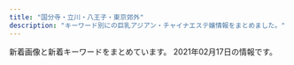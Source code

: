 ```yaml
---
title: "国分寺・立川・八王子・東京郊外"
description: "キーワード別にの巨乳アジアン・チャイナエステ嬢情報をまとめました。"
---
```


新着画像と新着キーワードをまとめています。
2021年02月17日の情報です。

<DmmAffiliateIns />
<KeywordTable
  shops={
    [
    {
        "img_links": [
            "http://www.moe-es.link/images/1.jpg",
            "http://www.moe-es.link/images/news.jpg",
            "http://www.moe-es.link/images/interior_t.jpg",
            "http://www.moe-es.link/images/3.jpg",
            "http://www.moe-es.link/img/mayumi1.jpg",
            "http://www.moe-es.link/images/int2.jpg",
            "http://www.moe-es.link/images/info.jpg",
            "http://www.moe-es.link/images/int1.jpg",
            "http://www.moe-es.link/images/sys1.jpg",
            "http://www.moe-es.link/images/head.jpg",
            "http://www.moe-es.link/images/2.jpg",
            "http://www.moe-es.link/img/momoe1.jpg",
            "http://www.moe-es.link/images/staff_t.jpg",
            "http://www.moe-es.link/images/sys2.jpg",
            "http://www.moe-es.link/img/yuyu1.jpg"
        ],
        "station": "JR\u516b\u738b\u5b50\u99c5\u5317\u53e3",
        "keywords": {},
        "name": "\u840c",
        "url": "http://www.moe-es.link/"
    },
    {
        "station": "JR\u7acb\u5ddd\u99c5\u5357\u53e3",
        "img_links": [
            "http://pikachu.ests.jp/photos/sites/53/2020/10/2020102117055661.jpg",
            "http://pikachu.ests.jp/photos/sites/53/2020/08/2020080517483611.jpg",
            "http://pikachu.ests.jp/photos/sites/53/2020/04/2020040313060124.jpg",
            "http://pikachu.ests.jp/photos/sites/53/2020/06/2020060511580071.jpg",
            "http://pikachu.ests.jp/photos/sites/53/2020/03/2020030410405564.jpg",
            "http://pikachu.ests.jp/photos/sites/53/2019/07/201907011259242.jpg",
            "http://pikachu.ests.jp/images/line2.png",
            "http://pikachu.ests.jp/photos/sites/53/2019/12/2019120812205273.jpg",
            "http://pikachu.ests.jp/images/s_cast.png",
            "http://pikachu.ests.jp/images/face.png",
            "http://pikachu.ests.jp/photos/sites/53/2020/03/2020030410413625.jpg",
            "http://pikachu.ests.jp/photos/sites/53/2019/12/2019120812220114.jpg",
            "http://pikachu.ests.jp/images/room4.jpg",
            "http://pikachu.ests.jp/photos/sites/53/2020/05/2020052118140966.jpg",
            "http://pikachu.ests.jp/images/room1.jpg",
            "http://pikachu.ests.jp/photos/sites/53/2019/12/2019120812222495.jpg",
            "http://pikachu.ests.jp/photos/sites/53/2021/02/2021021312182026.jpg",
            "http://pikachu.ests.jp/photos/sites/53/2020/08/2020082516123813.jpg",
            "http://pikachu.ests.jp/photos/sites/53/2019/12/2019120812233657.jpg",
            "http://pikachu.ests.jp/photos/sites/53/2020/10/202010131217588.jpg",
            "http://pikachu.ests.jp/photos/sites/53/2020/03/2020030410412043.jpg",
            "http://pikachu.ests.jp/images/end.png",
            "http://pikachu.ests.jp/photos/sites/53/2020/07/202007011646525.jpg",
            "http://pikachu.ests.jp/photos/sites/53/2019/12/2019120812225273.jpg",
            "http://pikachu.ests.jp/photos/sites/53/2021/01/2021010712394126.jpg",
            "http://pikachu.ests.jp/photos/sites/53/2021/02/2021020914290472.jpg",
            "http://pikachu.ests.jp/photos/sites/53/2020/07/2020071318331414.jpg",
            "http://pikachu.ests.jp/photos/sites/53/2020/05/202005031020591.jpg",
            "http://pikachu.ests.jp/photos/sites/53/2020/05/2020051218381818.jpg",
            "http://pikachu.ests.jp/images/room3.jpg",
            "http://pikachu.ests.jp/photos/sites/53/2019/12/2019120812240249.jpg",
            "http://pikachu.ests.jp/images/tel.png",
            "http://pikachu.ests.jp/photos/sites/53/2020/12/2020123109574053.jpg",
            "http://pikachu.ests.jp/photos/sites/53/2019/12/2019120812194443.jpg",
            "http://pikachu.ests.jp/images/room2.jpg",
            "http://pikachu.ests.jp/photos/sites/53/2020/04/2020042310542798.jpg",
            "http://pikachu.ests.jp/photos/sites/53/2019/12/2019120812211796.jpg",
            "http://pikachu.ests.jp/photos/sites/53/2020/07/202007021613567.jpg",
            "http://pikachu.ests.jp/photos/sites/53/2019/12/2019120812213623.jpg",
            "http://pikachu.ests.jp/photos/sites/53/2019/12/2019120812200274.jpg",
            "http://pikachu.ests.jp/images/s_news.jpg"
        ],
        "keywords": {
            "85": 8,
            "D": 29,
            "C": 1,
            "86": 12,
            "87": 7,
            "E": 1,
            "84": 1,
            "83": 3
        },
        "url": "http://pikachu.ests.jp/",
        "name": "\u30d4\u30ab\u30fb\u304a\u3061\u3085\uff5e"
    },
    {
        "img_links": [
            "http://esthe-aroma.in.net/img/slide2-3.jpg",
            "http://esthe-aroma.in.net/img/cg05.jpg",
            "http://esthe-aroma.in.net/img/tit1.png",
            "http://esthe-aroma.in.net/img/cg03.jpg",
            "http://esthe-aroma.in.net/img/tit3.png",
            "http://esthe-aroma.in.net/img/slide2-4.jpg",
            "http://esthe-aroma.in.net/img/m2.png",
            "http://esthe-aroma.in.net/img/tel2.png",
            "http://esthe-aroma.in.net/img/cp-desc1.png",
            "http://esthe-aroma.in.net/img/m3.png",
            "http://esthe-aroma.in.net/img/tit4.png",
            "http://esthe-aroma.in.net/img/tit2.png",
            "http://esthe-aroma.in.net/img/cp-desc1sp.png",
            "http://esthe-aroma.in.net/img/toph.png",
            "http://esthe-aroma.in.net/img/tit5.png",
            "http://esthe-aroma.in.net/img/phone.png",
            "http://esthe-aroma.in.net/img/m4.png",
            "http://esthe-aroma.in.net/img/tit6.png",
            "http://esthe-aroma.in.net/img/m6.png",
            "http://esthe-aroma.in.net/img/cg06.jpg",
            "http://esthe-aroma.in.net/img/cp-ttl.png",
            "http://esthe-aroma.in.net/img/h1.png",
            "http://esthe-aroma.in.net/img/open.png",
            "http://esthe-aroma.in.net/img/slide2-1.jpg",
            "http://esthe-aroma.in.net/img/m5.png",
            "http://esthe-aroma.in.net/img/slide2-2.jpg",
            "http://esthe-aroma.in.net/img/m1.png",
            "http://esthe-aroma.in.net/img/cg01.jpg",
            "http://esthe-aroma.in.net/img/cg02.jpg"
        ],
        "url": "http://esthe-aroma.in.net/",
        "station": "JR\u6b66\u8535\u5883\u99c5\u5317\u53e3",
        "keywords": {
            "D": 28,
            "E": 7
        },
        "name": "\u30d0\u30a4\u30aa\u30ec\u30c3\u30c8"
    },
    {
        "url": "http://www.manshun-relax.xyz/",
        "name": "\u6e80\u6625",
        "img_links": [
            "http://www.manshun-relax.xyz/images/b-online.png",
            "http://www.manshun-relax.xyz/images/rsubt5.png",
            "http://www.manshun-relax.xyz/files/001.jpg",
            "http://www.manshun-relax.xyz/files/008.jpg",
            "http://www.manshun-relax.xyz/images/m2.jpg",
            "http://www.manshun-relax.xyz/images/slider-img001.jpg",
            "http://www.manshun-relax.xyz/images/rsubt7.png",
            "http://www.manshun-relax.xyz/photo_news/upimg/141125caee64562cdf_1.jpg",
            "http://www.manshun-relax.xyz/photo_news/upimg/375105f3745e630f9c_0.jpg",
            "http://www.manshun-relax.xyz/images/rsubt6.png",
            "http://www.manshun-relax.xyz/photo_news/upimg/141125caee64562cdf_0.jpg",
            "http://www.manshun-relax.xyz/images/m6.jpg",
            "http://www.manshun-relax.xyz/files/002.jpg",
            "http://www.manshun-relax.xyz/files/010.jpg",
            "http://www.manshun-relax.xyz/images/m3.jpg",
            "http://www.manshun-relax.xyz/photo_news/upimg/156215d3abbcabeb19_0.jpg",
            "http://www.manshun-relax.xyz/files/005.jpg",
            "http://www.manshun-relax.xyz/files/004.jpg",
            "http://www.manshun-relax.xyz/images/rsubt3.png",
            "http://www.manshun-relax.xyz/images/rsubt1.png",
            "http://www.manshun-relax.xyz/images/m1.jpg",
            "http://www.manshun-relax.xyz/files/007.jpg",
            "http://www.manshun-relax.xyz/files/003.jpg",
            "http://www.manshun-relax.xyz/images/m4.jpg",
            "http://www.manshun-relax.xyz/images/rsubt4.png",
            "http://www.manshun-relax.xyz/files/009.jpg",
            "http://www.manshun-relax.xyz/photo_news/upimg/156215d3abbcabeb19_1.jpg",
            "http://www.manshun-relax.xyz/images/rsubt2.png",
            "http://www.manshun-relax.xyz/images/b-tel.png"
        ],
        "station": "JR\u516b\u738b\u5b50\u99c5\u5317\u53e3",
        "keywords": {
            "\u80f8": 2,
            "D": 64,
            "88": 16,
            "87": 16,
            "86": 40
        }
    },
    {
        "name": "\u512a\u59eb",
        "url": "http://www.yuki.iesjp.com/",
        "img_links": [
            "http://www.yuki.iesjp.com/files/001.jpg",
            "http://www.yuki.iesjp.com/files/002-03.jpg",
            "http://www.yuki.iesjp.com/images/shop/s2.jpg",
            "http://www.yuki.iesjp.com/images/shop/s7.jpg",
            "http://www.yuki.iesjp.com/images/line.png",
            "http://www.yuki.iesjp.com/files/001-02.jpg",
            "http://www.yuki.iesjp.com/images/shop/s1.jpg",
            "http://www.yuki.iesjp.com/files/003-02.jpg",
            "http://www.yuki.iesjp.com/files/001-03.jpg",
            "http://www.yuki.iesjp.com/files/004-02.jpg",
            "http://www.yuki.iesjp.com/images/shop/s8.jpg",
            "http://www.yuki.iesjp.com/images/shop/s6.jpg",
            "http://www.yuki.iesjp.com/images/shop/s5.jpg",
            "http://www.yuki.iesjp.com/files/004-03.jpg",
            "http://www.yuki.iesjp.com/files/004.jpg",
            "http://www.yuki.iesjp.com/images/shop/s3.jpg",
            "http://www.yuki.iesjp.com/files/003-03.jpg",
            "http://www.yuki.iesjp.com/files/002-02.jpg",
            "http://www.yuki.iesjp.com/files/003.jpg",
            "http://www.yuki.iesjp.com/images/mobile.jpg",
            "http://www.yuki.iesjp.com/files/002.jpg",
            "http://www.yuki.iesjp.com/images/r3.jpg",
            "http://www.yuki.iesjp.com/images/shop/s4.jpg"
        ],
        "station": "JR\u516b\u738b\u5b50\u99c5\u5317\u53e3",
        "keywords": {
            "87": 8,
            "86": 8,
            "D": 16,
            "C": 12
        }
    },
    {
        "keywords": {
            "E": 2,
            "D": 2,
            "86": 14,
            "85": 38,
            "84": 2,
            "C": 49,
            "83": 2,
            "89": 2
        },
        "img_links": [
            "http://www.mens-hana.info/files/003-02.jpg",
            "http://www.mens-hana.info/files/008-02.jpg",
            "http://www.mens-hana.info/files/017.jpg",
            "http://www.mens-hana.info/img/gm2.png",
            "http://www.mens-hana.info/i/img/line-rec.jpg",
            "http://www.mens-hana.info/img/mobile.png",
            "http://www.mens-hana.info/img/flower.png",
            "http://www.mens-hana.info/img/p4t1.png",
            "http://www.mens-hana.info/i/img/line-cam.jpg",
            "http://www.mens-hana.info/files/007-02.jpg",
            "http://www.mens-hana.info/img/p3t1.png",
            "http://www.mens-hana.info/files/006.jpg",
            "http://www.mens-hana.info/img/p5t1.png",
            "http://www.mens-hana.info/img/frame_m.png",
            "http://www.mens-hana.info/i/img/line-staff.jpg",
            "http://www.mens-hana.info/img/gm5.png",
            "http://www.mens-hana.info/files/014.jpg",
            "http://www.mens-hana.info/img/p2t1.png",
            "http://www.mens-hana.info/files/007.jpg",
            "http://www.mens-hana.info/files/014-02.jpg",
            "http://www.mens-hana.info/files/004-02.jpg",
            "http://www.mens-hana.info/files/004.jpg",
            "http://www.mens-hana.info/img/fly.png",
            "http://www.mens-hana.info/img/tel.png",
            "http://www.mens-hana.info/img/topt1.png",
            "http://www.mens-hana.info/img/goback.jpg",
            "http://www.mens-hana.info/files/002-02.jpg",
            "http://www.mens-hana.info/files/002.jpg",
            "http://www.mens-hana.info/img/line1.png",
            "http://www.mens-hana.info/img/gm6.png",
            "http://www.mens-hana.info/files/017-02.jpg",
            "http://www.mens-hana.info/files/015-02.jpg",
            "http://www.mens-hana.info/files/012-02.jpg",
            "http://www.mens-hana.info/img/new_item.jpg",
            "http://www.mens-hana.info/img/age.png",
            "http://www.mens-hana.info/files/008.jpg",
            "http://www.mens-hana.info/files/015.jpg",
            "http://www.mens-hana.info/files/013.jpg",
            "http://www.mens-hana.info/files/012.jpg",
            "http://www.mens-hana.info/files/005-02.jpg",
            "http://www.mens-hana.info/img/p6t1.png",
            "http://www.mens-hana.info/files/005.jpg",
            "http://www.mens-hana.info/files/011.jpg",
            "http://www.mens-hana.info/files/011-02.jpg",
            "http://www.mens-hana.info/i/img/line-sys.jpg",
            "http://www.mens-hana.info/i/img/line-acc.jpg",
            "http://www.mens-hana.info/files/009-02.jpg",
            "http://www.mens-hana.info/img/gm1.png",
            "http://www.mens-hana.info/img/topt2.png",
            "http://www.mens-hana.info/files/013-02.jpg",
            "http://www.mens-hana.info/files/003.jpg",
            "http://www.mens-hana.info/img/topt4.png",
            "http://www.mens-hana.info/files/006-02.jpg",
            "http://www.mens-hana.info/img/gm3.png",
            "http://www.mens-hana.info/files/009.jpg",
            "http://www.mens-hana.info/img/gm4.png"
        ],
        "url": "http://www.mens-hana.info/",
        "station": "JR\u56fd\u5206\u5bfa\u99c5\u5317\u53e3",
        "name": "\u82b1"
    },
    {
        "url": "https://s-honey.uouono.com/",
        "img_links": [],
        "name": "\u7f8e\u7409\u7409 \u3046\u308b\u308b",
        "station": "JR\u8c4a\u7530\u99c5\u5317\u53e3",
        "keywords": {}
    },
    {
        "station": "JR\u65b0\u79cb\u6d25\u99c5",
        "img_links": [
            "http://uimopgh.xyz/uploads/201029/1-201029111405923.jpg",
            "http://uimopgh.xyz/uploads/201030/1-201030103956393.jpg",
            "http://uimopgh.xyz/static/picture/icon_new.png",
            "http://uimopgh.xyz/uploads/201028/1-20102Q25105205.jpg",
            "http://uimopgh.xyz/static/picture/4ukiopgrtlrtare.png",
            "http://uimopgh.xyz/uploads/201029/1-2010291F00E16.jpg",
            "http://uimopgh.xyz/uploads/201029/1-201029111354604.jpg",
            "http://uimopgh.xyz/uploads/201029/1-20102911141G32.jpg",
            "http://uimopgh.xyz/static/picture/sxiipvuhchfndhi.jpg",
            "http://uimopgh.xyz/static/picture/vis_theptframe.png",
            "http://uimopgh.xyz/static/picture/g-18-1-825x510.png",
            "http://uimopgh.xyz/uploads/201029/1-201029111330B3.jpg",
            "http://uimopgh.xyz/uploads/201029/1-2010291113422J.jpg",
            "http://uimopgh.xyz/uploads/201029/1-20102911130K00.jpg",
            "http://uimopgh.xyz/uploads/201029/1-20102911131QE.jpg",
            "http://uimopgh.xyz/uploads/201028/1-20102Q25212418.jpg",
            "http://uimopgh.xyz/uploads/201028/1-20102Q2515NB.jpg",
            "http://uimopgh.xyz/static/picture/eputr6bhw8dj2l1.jpg",
            "http://uimopgh.xyz/static/picture/xflkoxorbu5grzm.jpg"
        ],
        "keywords": {
            "\u30bb\u30af\u30b7\u30fc": 1,
            "G": 1,
            "H": 1
        },
        "url": "http://uimopgh.xyz/",
        "name": "Aroma Pure"
    },
    {
        "name": "\u5922",
        "keywords": {},
        "station": "\u82b1\u5c0f\u91d1\u4e95\u99c5\u5317\u53e3",
        "url": "http://www.flove.link/",
        "img_links": [
            "http://www.flove.link/images/3.jpg",
            "http://www.flove.link/img/rina1.jpg",
            "http://www.flove.link/images/7.jpg",
            "http://www.flove.link/img/sakura3.jpg",
            "http://www.flove.link/img/sakura2.jpg",
            "http://www.flove.link/img/emi1.jpg",
            "http://www.flove.link/images/news.jpg",
            "http://www.flove.link/img/sakura4.jpg",
            "http://www.flove.link/images/2.jpg",
            "http://www.flove.link/images/interior_t.jpg",
            "http://www.flove.link/images/mobile.jpg",
            "http://www.flove.link/images/sys1.png",
            "http://www.flove.link/images/head.jpg",
            "http://www.flove.link/img/yumi1.jpg",
            "http://www.flove.link/img/sakura1.jpg",
            "http://www.flove.link/images/info.png",
            "http://www.flove.link/images/int1.png",
            "http://www.flove.link/images/tel.jpg",
            "http://www.flove.link/images/1.jpg",
            "http://www.flove.link/images/int2.png",
            "http://www.flove.link/images/s1.png",
            "http://www.flove.link/images/staff_t.jpg",
            "http://www.flove.link/images/sys2.png"
        ]
    },
    {
        "name": "Be",
        "keywords": {
            "88": 2,
            "E": 2,
            "86": 6,
            "D": 2
        },
        "station": "\u6771\u5927\u548c\u5e02\u99c5",
        "img_links": [
            "http://beauty-est.tokyo/images/cg04.jpg",
            "http://beauty-est.tokyo/images/cg01.jpg",
            "http://beauty-est.tokyo/images/mi.jpg",
            "http://beauty-est.tokyo/images/ri.jpg",
            "http://beauty-est.tokyo/images/cg03.jpg",
            "http://beauty-est.tokyo/images/cg02.jpg",
            "http://beauty-est.tokyo/images/now-printing.jpg"
        ],
        "url": "http://beauty-est.tokyo/"
    },
    {
        "station": "JR\u62dd\u5cf6\u99c5\u5357\u53e3",
        "keywords": {
            "87": 2,
            "C": 1,
            "86": 7,
            "D": 7,
            "E": 1
        },
        "img_links": [
            "http://eurynome-est.xyz/images/cg04.jpg",
            "http://eurynome-est.xyz/images/cg02.jpg",
            "http://eurynome-est.xyz/images/nav-004.png",
            "http://eurynome-est.xyz/images/cg05.jpg",
            "http://eurynome-est.xyz/images/nav-001.png",
            "http://eurynome-est.xyz/images/nav-002.png",
            "http://eurynome-est.xyz/images/nav-006.png",
            "http://eurynome-est.xyz/images/cg01.jpg",
            "http://eurynome-est.xyz/images/top001.png",
            "http://eurynome-est.xyz/images/no.png",
            "http://eurynome-est.xyz/images/cg08.jpg",
            "http://eurynome-est.xyz/images/nav-003.png",
            "http://eurynome-est.xyz/images/cg06.jpg",
            "http://eurynome-est.xyz/images/cg03.jpg",
            "http://eurynome-est.xyz/images/cg09.jpg",
            "http://eurynome-est.xyz/images/cg07.jpg",
            "http://eurynome-est.xyz/images/nav-005.png",
            "http://eurynome-est.xyz/images/tel.png"
        ],
        "name": "\u6ce1\u59eb",
        "url": "http://eurynome-est.xyz/"
    },
    {
        "station": "JR\u7acb\u5ddd\u99c5\u5357\u53e3",
        "img_links": [
            "http://lucky.sphere.sc/2/uploadimg/1589888939.jpg",
            "http://lucky.sphere.sc/vis_theptframe.png",
            "http://lucky.sphere.sc/2/uploadimg/1593756798.jpg",
            "http://lucky.sphere.sc/2/uploadimg/1596225793.jpg",
            "http://lucky.sphere.sc/int1.png",
            "http://lucky.sphere.sc/dozdLZQPkhPUwC2.png",
            "http://lucky.sphere.sc/2/uploadimg/1593756884.jpg",
            "http://lucky.sphere.sc/2/uploadimg/1597029716.jpg",
            "http://lucky.sphere.sc/2/uploadimg/1611296691.jpeg",
            "http://lucky.sphere.sc/2/uploadimg/1565950572.jpg",
            "https://LUCKY.pwchp.com/images/vis_theptframe.png",
            "http://lucky.sphere.sc/2/uploadimg/1574764277.jpg",
            "http://lucky.sphere.sc/2/uploadimg/1565558725.jpg"
        ],
        "keywords": {
            "D": 36,
            "E": 24,
            "87": 24,
            "C": 48,
            "90": 12,
            "83": 48,
            "85": 24
        },
        "url": "http://lucky.sphere.sc/",
        "name": "LUCKY"
    },
    {
        "img_links": [
            "http://www.tay184.info/frame/fla/photo04.jpg",
            "http://www.tay184.info/frame/scroll2/scroll2.jpg",
            "http://www.tay184.info/frame/sougo/estheking.jpg",
            "http://www.tay184.info/frame/newface/201908235143.jpg",
            "http://www.tay184.info/frame/fla/photo01.jpg",
            "http://www.tay184.info/frame/sougo/menlog.jpg",
            "http://www.tay184.info/navi/gld/temp_under2.jpg",
            "http://www.tay184.info/img/88x31.jpg",
            "http://www.tay184.info/frame/telimg/telbar.png",
            "http://www.tay184.info/frame/girl/c10001.jpg",
            "http://www.tay184.info/frame/girl/c7001.jpg",
            "http://www.tay184.info/frame/scroll1/scroll1.jpg",
            "http://www.tay184.info/frame/scroll4/scroll4.jpg",
            "http://www.tay184.info/frame/girl/c8001.jpg",
            "http://www.tay184.info/frame/fla/photo02.jpg",
            "http://www.tay184.info/frame/girl/c9001.jpg",
            "http://www.tay184.info/frame/fla/photo03.jpg",
            "http://www.tay184.info/frame/scroll5/scroll5.jpg",
            "http://www.tay184.info/frame/scroll3/scroll3.jpg",
            "http://www.tay184.info/img/header.jpg"
        ],
        "url": "http://www.tay184.info/",
        "keywords": {
            "C": 15
        },
        "station": "\u6771\u4e45\u7559\u7c73\u99c5\u5317\u53e3",
        "name": "\u592a\u967d"
    },
    {
        "keywords": {
            "85": 8,
            "C": 8,
            "E": 8,
            "86": 4,
            "D": 4,
            "84": 4,
            "87": 4
        },
        "station": "JR\u65b0\u79cb\u6d25\u99c5",
        "img_links": [
            "http://hohoeimi.xyz/static/picture/tit_new.png",
            "http://hohoeimi.xyz/static/picture/room1.jpg",
            "http://hohoeimi.xyz/static/picture/room3.jpg",
            "http://hohoeimi.xyz/uploads/210213/1-21021316154R57.jpg",
            "http://hohoeimi.xyz/uploads/210129/1-210129160929511.jpg",
            "http://hohoeimi.xyz/uploads/210208/1-21020Q62242230.jpg",
            "http://hohoeimi.xyz/uploads/210213/1-2102131615352E.jpg",
            "http://hohoeimi.xyz/static/picture/maining.jpg",
            "http://hohoeimi.xyz/uploads/210213/1-2102131615552I.jpg",
            "http://hohoeimi.xyz/static/picture/img_tel.png",
            "http://hohoeimi.xyz/static/picture/room4.jpg",
            "http://hohoeimi.xyz/static/picture/sp_tit_staff02.png",
            "http://hohoeimi.xyz/static/picture/room2.jpg",
            "http://hohoeimi.xyz/uploads/210129/1-2101291609513M.jpg",
            "http://hohoeimi.xyz/static/picture/top.jpg",
            "http://hohoeimi.xyz/static/picture/tit_staff02.png",
            "http://hohoeimi.xyz/static/picture/sp_tit_therapist.png",
            "http://hohoeimi.xyz/uploads/210208/1-21020Q6222M48.jpg",
            "http://hohoeimi.xyz/images/1-1Z41911200GA.png",
            "http://hohoeimi.xyz/uploads/210208/1-21020Q62220Z1.jpg",
            "http://hohoeimi.xyz/static/picture/tit_staff01.png",
            "http://hohoeimi.xyz/static/picture/sys.jpg",
            "http://hohoeimi.xyz/static/picture/sp_tit_staff01.png",
            "http://hohoeimi.xyz/static/picture/tit_therapist.png",
            "http://hohoeimi.xyz/static/picture/sp_tit_new.png",
            "http://hohoeimi.xyz/uploads/210129/1-210129160TIO.jpg"
        ],
        "name": "\u4e00\u76ee\u60da\u308c",
        "url": "http://hohoeimi.xyz/"
    },
    {
        "name": "\u904b\u547d\u306e\u5973\u795e",
        "keywords": {
            "E": 3,
            "D": 7,
            "C": 16,
            "86": 10
        },
        "station": "JR\u56fd\u5206\u5bfa\u99c5\u5357\u53e3",
        "img_links": [
            "http://unmei.xyz/uploads/201012/1-201012101RI06.jpg",
            "http://unmei.xyz/style/images/room1.jpg",
            "http://unmei.xyz/uploads/201012/1-201012101KV21.jpg",
            "http://unmei.xyz/style/images/room2.jpg",
            "http://unmei.xyz/style/images/room4.jpg",
            "http://unmei.xyz/style/images/staff_line.png",
            "http://unmei.xyz/uploads/201207/1-20120F91600P1.jpg",
            "http://unmei.xyz/style/images/girl-z2.jpg",
            "http://unmei.xyz/uploads/201204/1-20120413135K17.jpg",
            "http://unmei.xyz/uploads/201109/1-20110913395LL.jpg",
            "http://unmei.xyz/style/images/bj3.png",
            "http://unmei.xyz/plus/images/room5.jpg",
            "http://unmei.xyz/style/images/end.jpg",
            "http://unmei.xyz/uploads/201010/1-20101013404MP.png",
            "http://unmei.xyz/style/images/girl-z1.jpg",
            "http://unmei.xyz/style/images/room3.jpg",
            "http://unmei.xyz/uploads/210209/1-210209102519441.jpg",
            "http://unmei.xyz/uploads/201204/1-201204131333327.jpg",
            "http://unmei.xyz/style/images/mobile.jpg",
            "http://unmei.xyz/uploads/201010/1-201010134113F3.png",
            "http://unmei.xyz/style/images/dt.jpg",
            "http://unmei.xyz/uploads/210209/1-21020910252HH.jpg",
            "http://unmei.xyz/uploads/210209/1-2102091025353D.jpg",
            "http://unmei.xyz/uploads/201204/1-2012041314051K.jpg",
            "http://unmei.xyz/uploads/201012/1-201012101S5192.jpg",
            "http://unmei.xyz/uploads/201024/1-201024125031258.jpg",
            "http://unmei.xyz/uploads/201207/1-20120F91545951.jpg",
            "http://unmei.xyz/uploads/201109/1-201109133931237.jpg",
            "http://unmei.xyz/uploads/201109/1-20110913400H13.jpg",
            "http://unmei.xyz/style/images/top.png",
            "http://unmei.xyz/uploads/201207/1-20120F91552621.jpg",
            "http://unmei.xyz/uploads/201026/1-2010261G0393M.jpg",
            "http://unmei.xyz/uploads/201010/1-201010133944618.jpg"
        ],
        "url": "http://unmei.xyz/"
    },
    {
        "name": "\u8212\u5824\u82d1 \uff5e\u30b8\u30e7\u30c6\u30a4\u30a8\u30f3\uff5e",
        "img_links": [
            "http://joten.work/images/mobile.jpg",
            "http://joten.work/images/int2.png",
            "http://joten.work/img/risa1.jpg",
            "http://joten.work/staff/sayaka.jpg",
            "http://joten.work/staff/risa.jpg",
            "http://joten.work/images/news.png",
            "http://joten.work/images/sys1.jpg",
            "http://joten.work/images/int1.png",
            "http://joten.work/images/head.png",
            "http://joten.work/images/interior_t.jpg",
            "http://joten.work/images/staff_t.jpg",
            "http://joten.work/images/newface_t.png",
            "http://joten.work/images/menu/staff.jpg",
            "http://joten.work/images/sys4.jpg",
            "http://joten.work/images/sys3.jpg",
            "http://joten.work/images/sys2.jpg",
            "http://joten.work/images/rec1.png",
            "http://joten.work/images/rec3.png",
            "http://joten.work/images/ta.jpg",
            "http://joten.work/images/menu/interior.jpg",
            "http://joten.work/images/rec2.png",
            "http://joten.work/images/tel.jpg",
            "http://joten.work/img/sayaka1.jpg",
            "http://joten.work/images/menu/top.jpg"
        ],
        "keywords": {},
        "url": "http://joten.work/",
        "station": "\u3072\u3070\u308a\u30f6\u4e18\u99c5\u5317\u53e3"
    },
    {
        "station": "JR\u662d\u5cf6\u99c5\u5357\u53e3",
        "keywords": {},
        "name": "\u610f",
        "img_links": [
            "http://akishima.xyz/images/newface.png",
            "http://akishima.xyz/images/bottom_04.png",
            "http://akishima.xyz/images/g3.jpg",
            "http://akishima.xyz/images/g5.jpg",
            "http://akishima.xyz/images/g2.jpg",
            "http://akishima.xyz/images/mobile.png",
            "http://akishima.xyz/images/bottom_7.png",
            "http://akishima.xyz/images/bottom_02.png",
            "http://akishima.xyz/images/bottom_01.png",
            "http://akishima.xyz/images/g7.jpg",
            "http://akishima.xyz/images/g1.jpg",
            "http://akishima.xyz/images/bottom_06.png",
            "http://akishima.xyz/images/bottom_03.png",
            "http://akishima.xyz/images/bottom_05.png",
            "http://akishima.xyz/images/top.png"
        ],
        "url": "http://akishima.xyz/"
    },
    {
        "img_links": [
            "https://bijinkan.tyo.cm/images/mainimg01.png",
            "https://bijinkan.tyo.cm/images/mainimg02.png",
            "https://bijinkan.tyo.cm/images/room3.jpg",
            "https://bijinkan.tyo.cm/photos/sites/85/2020/12/2020120309222824.jpg",
            "https://bijinkan.tyo.cm/images/ico01.png",
            "https://bijinkan.tyo.cm/photos/sites/85/2020/12/2020120309222952.jpg",
            "https://bijinkan.tyo.cm/photos/sites/85/2020/12/2020120309223278.jpg",
            "https://bijinkan.tyo.cm/images/room4.jpg",
            "https://bijinkan.tyo.cm/photos/sites/85/2020/12/2020120309223034.jpg",
            "https://bijinkan.tyo.cm/images/side_link03.png",
            "https://bijinkan.tyo.cm/images/acc3.jpg",
            "https://bijinkan.tyo.cm/images/room1.jpg",
            "https://bijinkan.tyo.cm/photos/sites/85/2020/12/202012030922277.jpg",
            "https://bijinkan.tyo.cm/photos/sites/85/2020/12/2020120309222524.jpg",
            "https://bijinkan.tyo.cm/images/room2.jpg",
            "https://bijinkan.tyo.cm/images/acc2.jpg",
            "https://bijinkan.tyo.cm/images/acc1.jpg",
            "https://bijinkan.tyo.cm/photos/sites/85/2020/12/2020120807014646.jpg",
            "https://bijinkan.tyo.cm/photos/sites/85/2020/12/2020120309223173.jpg",
            "https://bijinkan.tyo.cm/photos/sites/85/2020/12/2020120309222649.jpg",
            "https://bijinkan.tyo.cm/images/side_link01.png",
            "https://bijinkan.tyo.cm/images/side_link02.png",
            "https://bijinkan.tyo.cm/images/acc4.jpg"
        ],
        "station": "JR\u7acb\u5ddd\u99c5\u5357\u53e3",
        "url": "https://bijinkan.tyo.cm/",
        "keywords": {
            "86": 4,
            "85": 8,
            "D": 12,
            "E": 8,
            "87": 8
        },
        "name": "\u7f8e\u4eba\u9928"
    },
    {
        "station": "\u6e05\u702c\u99c5\u5317\u53e3",
        "keywords": {
            "E": 8,
            "90": 8,
            "87": 40,
            "D": 64,
            "G": 8,
            "88": 16,
            "86": 24
        },
        "img_links": [
            "http://www.acacia-esthe.xyz/files/022-03.jpg",
            "http://www.acacia-esthe.xyz/files/019.jpg",
            "http://www.acacia-esthe.xyz/photo_news/upimg/649415fea96d7e261c_0.jpg",
            "http://www.acacia-esthe.xyz/files/018-03.jpg",
            "http://www.acacia-esthe.xyz/photo_news/upimg/380705fcdc28b76e14_1.jpg",
            "http://www.acacia-esthe.xyz/photo_news/upimg/933655f7e9d5233bf3_0.jpg",
            "http://www.acacia-esthe.xyz/images/m3.jpg",
            "http://www.acacia-esthe.xyz/files/058.jpg",
            "http://www.acacia-esthe.xyz/files/010-03.jpg",
            "http://www.acacia-esthe.xyz/images/b-tel.png",
            "http://www.acacia-esthe.xyz/images/rsubt7.png",
            "http://www.acacia-esthe.xyz/files/022.jpg",
            "http://www.acacia-esthe.xyz/photo_news/upimg/366055fe4359a2cfcc_0.jpg",
            "http://www.acacia-esthe.xyz/photo_news/upimg/782565f9fe21f75b1b_1.jpg",
            "http://www.acacia-esthe.xyz/files/010.jpg",
            "http://www.acacia-esthe.xyz/photo_news/upimg/108325f30b0d7707df_0.jpg",
            "http://www.acacia-esthe.xyz/images/rsubt6.png",
            "http://www.acacia-esthe.xyz/files/020.jpg",
            "http://www.acacia-esthe.xyz/photo_news/upimg/1214060277a5d889c4_1.jpg",
            "http://www.acacia-esthe.xyz/images/slider-img002.jpg",
            "http://www.acacia-esthe.xyz/photo_news/upimg/48717600681f585301_0.jpg",
            "http://www.acacia-esthe.xyz/images/m6.jpg",
            "http://www.acacia-esthe.xyz/photo_news/upimg/802615f9368ac5df7c_0.jpg",
            "http://www.acacia-esthe.xyz/images/slider-img001.jpg",
            "http://www.acacia-esthe.xyz/files/021.jpg",
            "http://www.acacia-esthe.xyz/files/019-03.jpg",
            "http://www.acacia-esthe.xyz/images/rsubt4.png",
            "http://www.acacia-esthe.xyz/files/020-02.jpg",
            "http://www.acacia-esthe.xyz/photo_news/upimg/69285600e1199e7dc8_1.jpg",
            "http://www.acacia-esthe.xyz/photo_news/upimg/108325f30b0d7707df_1.jpg",
            "http://www.acacia-esthe.xyz/images/rsubt3.png",
            "http://www.acacia-esthe.xyz/files/046-03.jpg",
            "http://www.acacia-esthe.xyz/images/m2.jpg",
            "http://www.acacia-esthe.xyz/photo_news/upimg/50191601270063b678_0.jpg",
            "http://www.acacia-esthe.xyz/files/021-02.jpg",
            "http://www.acacia-esthe.xyz/files/018.jpg",
            "http://www.acacia-esthe.xyz/files/057.jpg",
            "http://www.acacia-esthe.xyz/images/rsubt2.png",
            "http://www.acacia-esthe.xyz/photo_news/upimg/446725f1148f108dd5_0.jpg",
            "http://www.acacia-esthe.xyz/files/016-02.jpg",
            "http://www.acacia-esthe.xyz/photo_news/upimg/265645facbaac2237d_1.jpg",
            "http://www.acacia-esthe.xyz/images/m4.jpg",
            "http://www.acacia-esthe.xyz/photo_news/upimg/380705fcdc28b76e14_2.jpg",
            "http://www.acacia-esthe.xyz/files/021-03.jpg",
            "http://www.acacia-esthe.xyz/images/m1.jpg",
            "http://www.acacia-esthe.xyz/files/010-02.jpg",
            "http://www.acacia-esthe.xyz/files/019-02.jpg",
            "http://www.acacia-esthe.xyz/photo_news/upimg/649415fea96d7e261c_1.jpg",
            "http://www.acacia-esthe.xyz/files/016-03.jpg",
            "http://www.acacia-esthe.xyz/files/057-03.jpg",
            "http://www.acacia-esthe.xyz/photo_news/upimg/893105f2ce75940fb1_0.jpg",
            "http://www.acacia-esthe.xyz/files/058-03.jpg",
            "http://www.acacia-esthe.xyz/photo_news/upimg/108325f30b0d7707df_2.jpg",
            "http://www.acacia-esthe.xyz/images/rsubt1.png",
            "http://www.acacia-esthe.xyz/photo_news/upimg/380705fcdc28b76e14_0.jpg",
            "http://www.acacia-esthe.xyz/photo_news/upimg/428235f3e1b3ed5310_1.jpg",
            "http://www.acacia-esthe.xyz/files/018-02.jpg",
            "http://www.acacia-esthe.xyz/photo_news/upimg/446725f1148f108dd5_1.jpg",
            "http://www.acacia-esthe.xyz/photo_news/upimg/182485f9278b7b5be0_0.jpg",
            "http://www.acacia-esthe.xyz/photo_news/upimg/276675f96556f0e939_0.jpg",
            "http://www.acacia-esthe.xyz/photo_news/upimg/629605f4f0bd5862a3_0.jpg",
            "http://www.acacia-esthe.xyz/files/046.jpg",
            "http://www.acacia-esthe.xyz/photo_news/upimg/428235f3e1b3ed5310_0.jpg",
            "http://www.acacia-esthe.xyz/files/022-02.jpg",
            "http://www.acacia-esthe.xyz/photo_news/upimg/86230600a4d51c82db_0.jpg",
            "http://www.acacia-esthe.xyz/images/b-online.png",
            "http://www.acacia-esthe.xyz/files/057-02.jpg",
            "http://www.acacia-esthe.xyz/files/026-02.jpg",
            "http://www.acacia-esthe.xyz/photo_news/upimg/428235f3e1b3ed5310_2.jpg",
            "http://www.acacia-esthe.xyz/photo_news/upimg/973306007dffc8c097_0.jpg",
            "http://www.acacia-esthe.xyz/photo_news/upimg/48717600681f585301_1.jpg",
            "http://www.acacia-esthe.xyz/photo_news/upimg/1214060277a5d889c4_0.jpg",
            "http://www.acacia-esthe.xyz/photo_news/upimg/560005fdc600b20296_0.jpg",
            "http://www.acacia-esthe.xyz/photo_news/upimg/305955f586f7349b92_1.jpg",
            "http://www.acacia-esthe.xyz/files/020-03.jpg",
            "http://www.acacia-esthe.xyz/files/016.jpg",
            "http://www.acacia-esthe.xyz/files/026-03.jpg",
            "http://www.acacia-esthe.xyz/photo_news/upimg/305955f586f7349b92_0.jpg",
            "http://www.acacia-esthe.xyz/images/rsubt5.png",
            "http://www.acacia-esthe.xyz/files/046-02.jpg",
            "http://www.acacia-esthe.xyz/files/058-02.jpg",
            "http://www.acacia-esthe.xyz/files/026.jpg",
            "http://www.acacia-esthe.xyz/images/line.jpg",
            "http://www.acacia-esthe.xyz/images/tel2.png"
        ],
        "url": "http://www.acacia-esthe.xyz/",
        "name": "\u30a2\u30ab\u30b7\u30a2"
    },
    {
        "name": "\u5922\u306e\u5bb6",
        "url": "http://www.yumenouti.xyz/",
        "station": "\u4fdd\u8c37\u99c5\u5357\u53e3",
        "img_links": [
            "http://www.yumenouti.xyz/images/index-hituji_07.jpg",
            "http://www.yumenouti.xyz/images/images/awaawa_09.jpg",
            "http://www.yumenouti.xyz/images/index-hituji_13.jpg",
            "http://www.yumenouti.xyz/images/index-hituji_09.jpg",
            "http://www.yumenouti.xyz/psd/index_off.jpg",
            "http://www.yumenouti.xyz/images/index-hituji_18.jpg",
            "http://www.yumenouti.xyz/images/nav/lanmu-t-st.jpg",
            "http://www.yumenouti.xyz/images/staff/7/sari.png",
            "http://www.yumenouti.xyz/images/images/awaawa_05.jpg",
            "http://www.yumenouti.xyz/images/staff/7/sakura.png",
            "http://www.yumenouti.xyz/images/index-hituji_22.jpg",
            "http://www.yumenouti.xyz/images/sys/lanmu-zi-s7.png",
            "http://www.yumenouti.xyz/images/staff/13.png",
            "http://www.yumenouti.xyz/images/index-hituji_02.jpg",
            "http://www.yumenouti.xyz/images/nav/lanmu-t-job.jpg",
            "http://www.yumenouti.xyz/images/images/awaawa_03.jpg",
            "http://www.yumenouti.xyz/images/images/awaawa_11.jpg",
            "http://www.yumenouti.xyz/images/staff/miki.jpg",
            "http://www.yumenouti.xyz/images/nav/lanmu-t-sys.jpg",
            "http://www.yumenouti.xyz/images/staff/yuyu.jpg"
        ],
        "keywords": {}
    },
    {
        "url": "http://midori.este88.com/",
        "keywords": {},
        "station": "\u6771\u4e45\u7559\u7c73\u99c5\u5317\u53e3",
        "name": "\u7dd1\u5065\u5eb7\u9928",
        "img_links": [
            "http://midori.este88.com/images/emi1.jpg",
            "http://midori.este88.com/images/mari1.jpg",
            "http://midori.este88.com/images/mina1.jpg",
            "http://midori.este88.com/images/news.jpg",
            "http://midori.este88.com/images/s-recriut.jpg",
            "http://midori.este88.com/images/info.jpg",
            "http://midori.este88.com/images/mobile.jpg",
            "http://midori.este88.com/images/yumi1.jpg",
            "http://midori.este88.com/images/riri1.jpg",
            "http://midori.este88.com/i/120/mina1.jpg",
            "http://midori.este88.com/images/s-staff.jpg",
            "http://midori.este88.com/images/nanami1.jpg",
            "http://midori.este88.com/images/mobile1.jpg",
            "http://midori.este88.com/images/pick.jpg",
            "http://midori.este88.com/images/aya1.jpg"
        ]
    },
    {
        "name": "\u96c5",
        "keywords": {
            "E": 1,
            "C": 2
        },
        "img_links": [
            "http://a-rlx.info/images/s01.jpg",
            "http://a-rlx.info/images/r03.jpg",
            "http://a-rlx.info/images/index_02.jpg",
            "http://a-rlx.info/images/staff_08.jpg",
            "http://a-rlx.info/images/r01.jpg",
            "http://a-rlx.info/images/index_04.jpg",
            "http://a-rlx.info/images/s02.jpg",
            "http://a-rlx.info/images/r04.jpg",
            "http://a-rlx.info/images/rec.jpg",
            "http://a-rlx.info/images/rec_08.jpg",
            "http://a-rlx.info/images/acc01.jpg",
            "http://a-rlx.info/images/acc05.jpg",
            "http://a-rlx.info/gril/09a.jpg",
            "http://a-rlx.info/images/index_03.jpg",
            "http://a-rlx.info/images/index_01.jpg",
            "http://a-rlx.info/gril/013b.jpg",
            "http://a-rlx.info/images/s03.jpg",
            "http://a-rlx.info/images/sys_08.jpg",
            "http://a-rlx.info/images/index_13.jpg",
            "http://a-rlx.info/gril/013a.jpg",
            "http://a-rlx.info/gril/p03.jpg",
            "http://a-rlx.info/images/info_01.png",
            "http://a-rlx.info/images/line.png",
            "http://a-rlx.info/images/info_08.jpg",
            "http://a-rlx.info/gril/09b.jpg",
            "http://a-rlx.info/gril/09.jpg",
            "http://a-rlx.info/gril/07.jpg",
            "http://a-rlx.info/images/acc03.jpg",
            "http://a-rlx.info/images/acc04.jpg",
            "http://a-rlx.info/images/s04.jpg",
            "http://a-rlx.info/gril/013.jpg",
            "http://a-rlx.info/images/r02.jpg",
            "http://a-rlx.info/images/sub_10.jpg",
            "http://a-rlx.info/images/index_07.jpg",
            "http://a-rlx.info/images/index_12.jpg",
            "http://a-rlx.info/gril/07a.jpg",
            "http://a-rlx.info/gril/07b.jpg",
            "http://a-rlx.info/images/index_06.jpg",
            "http://a-rlx.info/images/index_05.jpg"
        ],
        "station": "JR\u798f\u751f\u99c5\u6771\u53e3",
        "url": "http://a-rlx.info"
    },
    {
        "img_links": [
            "http://sofia-es.tokyo/images/index_15.jpg",
            "http://sofia-es.tokyo/images/index_05.jpg",
            "http://sofia-es.tokyo/images/index_07.jpg",
            "http://sofia-es.tokyo/images/girls_03.jpg",
            "http://sofia-es.tokyo/images/index_04.jpg",
            "http://sofia-es.tokyo/images/gallery_03.jpg",
            "http://sofia-es.tokyo/images/index_09.jpg",
            "http://sofia-es.tokyo/images/index_14.jpg",
            "http://sofia-es.tokyo/uploads/1ec96f990e939733a393533a8d58a699.jpg",
            "http://sofia-es.tokyo/images/index_01.jpg",
            "http://sofia-es.tokyo/images/index_10.jpg",
            "http://sofia-es.tokyo/images/index_08.jpg",
            "http://sofia-es.tokyo/uploads/ecd62b76b1e56e66cb7bcb964da1ca22.jpg",
            "http://sofia-es.tokyo/images/index_11.jpg",
            "http://sofia-es.tokyo/images/index_06.jpg",
            "http://sofia-es.tokyo/images/index_03.jpg",
            "http://sofia-es.tokyo/images/index_02.jpg",
            "http://sofia-es.tokyo/uploads/ca177747885af42bd8197f68c498bcf8.jpg",
            "http://sofia-es.tokyo/images/girls_13.jpg"
        ],
        "name": "SOFIA \uff5e\u30bd\u30d5\u30a3\u30a2\uff5e",
        "station": "\u82b1\u5c0f\u91d1\u4e95\u99c5\u5357\u53e3",
        "url": "http://sofia-es.tokyo/",
        "keywords": {
            "C": 1,
            "86": 1,
            "D": 2,
            "88": 2
        }
    },
    {
        "url": "http://www.re-sort.work/",
        "img_links": [
            "http://www.re-sort.work/img/mina1.jpg",
            "http://www.re-sort.work/img/rina1.jpg",
            "http://www.re-sort.work/img/yuyu1.jpg",
            "http://www.re-sort.work/images/int1.jpg",
            "http://www.re-sort.work/staff/nao.jpg",
            "http://www.re-sort.work/img/rie1.jpg",
            "http://www.re-sort.work/images/news.jpg",
            "http://www.re-sort.work/img/seika1.jpg",
            "http://www.re-sort.work/staff/yuyu.jpg",
            "http://www.re-sort.work/staff/mina.jpg",
            "http://www.re-sort.work/img/nao1.jpg",
            "http://www.re-sort.work/images/head.jpg",
            "http://www.re-sort.work/staff/aya.jpg",
            "http://www.re-sort.work/img/aya1.jpg",
            "http://www.re-sort.work/img/emi1.jpg",
            "http://www.re-sort.work/images/up.jpg",
            "http://www.re-sort.work/images/rec1.jpg",
            "http://www.re-sort.work/staff/rie.jpg",
            "http://www.re-sort.work/images/interior_t.jpg",
            "http://www.re-sort.work/staff/seika.jpg",
            "http://www.re-sort.work/images/staff_t.jpg",
            "http://www.re-sort.work/images/int2.jpg",
            "http://www.re-sort.work/images/tg.jpg",
            "http://www.re-sort.work/images/rec2.jpg",
            "http://www.re-sort.work/staff/rina.jpg",
            "http://www.re-sort.work/images/sys.jpg",
            "http://www.re-sort.work/staff/emi.jpg"
        ],
        "keywords": {},
        "station": "JR\u7acb\u5ddd\u99c5\u5357\u53e3",
        "name": "\u30ab\u30ce\u30f3"
    },
    {
        "station": "\u79cb\u6d25\u99c5\u5357\u53e3",
        "name": "\u7f8e\u59eb",
        "url": "http://www.miki-es.info",
        "img_links": [
            "http://www.miki-es.info/staff/s05.jpg",
            "http://www.miki-es.info/images/aaa.png",
            "http://www.miki-es.info/staff/s04.jpg",
            "http://www.miki-es.info/style/images/end.jpg",
            "http://www.miki-es.info/style/images/girl-z1.jpg",
            "http://www.miki-es.info/staff/s03.jpg",
            "http://www.miki-es.info/staff/s06.jpg",
            "http://www.miki-es.info/style/images/girl-z2.jpg",
            "http://www.miki-es.info/style/images/top.png",
            "http://www.miki-es.info/style/images/staff_line.png",
            "http://www.miki-es.info/staff/s02.jpg",
            "http://www.miki-es.info/staff/s01.jpg",
            "http://www.miki-es.info/style/images/bj3.png"
        ],
        "keywords": {
            "D": 6,
            "80": 1,
            "C": 13,
            "86": 5
        }
    },
    {
        "station": "\u6e05\u702c\u99c5\u5317\u53e3",
        "url": "http://www.fairygirl.relaxjp.info/",
        "img_links": [
            "http://www.fairygirl.relaxjp.info/files/024.jpg",
            "http://www.fairygirl.relaxjp.info/files/028.jpg",
            "http://www.fairygirl.relaxjp.info/images/nbj3_staff.jpg",
            "http://www.fairygirl.relaxjp.info/images/nbj3.jpg",
            "http://www.fairygirl.relaxjp.info/files/030.jpg",
            "http://www.fairygirl.relaxjp.info/files/029.jpg",
            "http://www.fairygirl.relaxjp.info/images/s_staff.jpg",
            "http://www.fairygirl.relaxjp.info/files/027.jpg",
            "http://www.fairygirl.relaxjp.info/images/s_pick.jpg",
            "http://www.fairygirl.relaxjp.info/images/mobile.jpg",
            "http://www.fairygirl.relaxjp.info/images/s_news.jpg",
            "http://www.fairygirl.relaxjp.info/files/022.jpg",
            "http://www.fairygirl.relaxjp.info/files/019.jpg",
            "http://www.fairygirl.relaxjp.info/files/026.jpg",
            "http://www.fairygirl.relaxjp.info/files/034.jpg",
            "http://www.fairygirl.relaxjp.info/files/020.jpg",
            "http://www.fairygirl.relaxjp.info/images/end1.jpg",
            "http://www.fairygirl.relaxjp.info/images/1.jpg",
            "http://www.fairygirl.relaxjp.info/files/031.jpg",
            "http://www.fairygirl.relaxjp.info/images/s_link.jpg",
            "http://www.fairygirl.relaxjp.info/images/top.jpg",
            "http://www.fairygirl.relaxjp.info/images/s_face.jpg",
            "http://www.fairygirl.relaxjp.info/images/s_info.jpg",
            "http://www.fairygirl.relaxjp.info/files/032.jpg",
            "http://www.fairygirl.relaxjp.info/files/018.jpg",
            "http://www.fairygirl.relaxjp.info/files/021.jpg",
            "http://www.fairygirl.relaxjp.info/files/023.jpg",
            "http://www.fairygirl.relaxjp.info/files/025.jpg",
            "http://www.fairygirl.relaxjp.info/files/033.jpg"
        ],
        "keywords": {
            "86": 8,
            "85": 2,
            "87": 22,
            "D": 28,
            "C": 4
        },
        "name": "Fairy Girl"
    },
    {
        "keywords": {
            "C": 18,
            "85": 8,
            "86": 88,
            "D": 78
        },
        "name": "S Body",
        "url": "http://massage-est.tokyo/",
        "img_links": [
            "http://massage-est.tokyo/images/cg131.jpg",
            "http://massage-est.tokyo/images/cg02.jpg",
            "http://massage-est.tokyo/images/cg132.jpg",
            "http://massage-est.tokyo/images/b-tel.png",
            "http://massage-est.tokyo/images/cg13.jpg",
            "http://massage-est.tokyo/images/cg031.jpg",
            "http://massage-est.tokyo/images/rsubt2.png",
            "http://massage-est.tokyo/images/slider-img002.jpg",
            "http://massage-est.tokyo/images/cg10.jpg",
            "http://massage-est.tokyo/images/m6.jpg",
            "http://massage-est.tokyo/images/cg07.jpg",
            "http://massage-est.tokyo/images/rsubt3.png",
            "http://massage-est.tokyo/images/tel2.png",
            "http://massage-est.tokyo/images/rsubt4.png",
            "http://massage-est.tokyo/images/m2.jpg",
            "http://massage-est.tokyo/images/cg101.jpg",
            "http://massage-est.tokyo/images/cg05.jpg",
            "http://massage-est.tokyo/images/cg12.jpg",
            "http://massage-est.tokyo/images/cg09.jpg",
            "http://massage-est.tokyo/images/slider-img001.jpg",
            "http://massage-est.tokyo/images/m4.jpg",
            "http://massage-est.tokyo/images/cg03.jpg",
            "http://massage-est.tokyo/images/rsubt7.png",
            "http://massage-est.tokyo/images/cg06.jpg",
            "http://massage-est.tokyo/images/rsubt6.png",
            "http://massage-est.tokyo/images/cg061.jpg",
            "http://massage-est.tokyo/images/rsubt5.png",
            "http://massage-est.tokyo/images/rsubt1.png",
            "http://massage-est.tokyo/images/m3.jpg",
            "http://massage-est.tokyo/images/cg01.jpg",
            "http://massage-est.tokyo/images/cg04.jpg",
            "http://massage-est.tokyo/images/cg08.jpg",
            "http://massage-est.tokyo/images/m1.jpg"
        ],
        "station": "JR\u7acb\u5ddd\u99c5\u5357\u53e3"
    },
    {
        "station": "\u6e05\u702c\u99c5\u5317\u53e3",
        "name": "\u6843\u82b1",
        "img_links": [
            "http://taipei-yoru.jpn.mn/photos/sites/23/2020/09/2020090201263276.jpg",
            "http://taipei-yoru.jpn.mn/images/info.jpg",
            "http://taipei-yoru.jpn.mn/photos/sites/23/2020/08/2020081607343113.jpg",
            "http://taipei-yoru.jpn.mn/photos/sites/23/2020/08/2020081607165284.jpg",
            "http://taipei-yoru.jpn.mn/photos/sites/23/2020/08/2020081607164896.jpg",
            "http://taipei-yoru.jpn.mn/images/service2.jpg",
            "http://taipei-yoru.jpn.mn/images/s_news.jpg",
            "http://taipei-yoru.jpn.mn/images/s_staff.png",
            "http://taipei-yoru.jpn.mn/images/nbj3.jpg",
            "http://taipei-yoru.jpn.mn/images/top.png",
            "http://taipei-yoru.jpn.mn/images/service3.jpg",
            "http://taipei-yoru.jpn.mn/photos/sites/23/2020/08/2020081607164997.jpg",
            "http://taipei-yoru.jpn.mn/photos/sites/23/2020/08/2020081607165749.jpg",
            "http://taipei-yoru.jpn.mn/photos/sites/23/2020/09/202009020126336.jpg",
            "http://taipei-yoru.jpn.mn/images/s_pick.jpg",
            "http://taipei-yoru.jpn.mn/images/tel.jpg",
            "http://taipei-yoru.jpn.mn/images/service4.jpg",
            "http://taipei-yoru.jpn.mn/photos/sites/23/2020/12/2020120706350395.jpg",
            "http://taipei-yoru.jpn.mn/photos/sites/23/2020/09/2020090201331691.jpg",
            "http://taipei-yoru.jpn.mn/images/service1.jpg",
            "http://taipei-yoru.jpn.mn/photos/sites/23/2020/08/2020081607170250.jpg",
            "http://taipei-yoru.jpn.mn/photos/sites/23/2020/12/202012150944033.jpg",
            "http://taipei-yoru.jpn.mn/photos/sites/23/2020/08/2020081607165166.jpg",
            "http://taipei-yoru.jpn.mn/images/acc.jpg",
            "http://taipei-yoru.jpn.mn/photos/sites/23/2020/09/202009020133154.jpg"
        ],
        "url": "http://taipei-yoru.jpn.mn/",
        "keywords": {
            "D": 42,
            "84": 14,
            "85": 7,
            "86": 7,
            "87": 14
        }
    },
    {
        "keywords": {
            "E": 2,
            "85": 1,
            "D": 9,
            "86": 10,
            "F": 1,
            "94": 1
        },
        "img_links": [
            "http://uniont.xyz/uploads/200924/1-200924132J53b.jpg",
            "http://uniont.xyz/uploads/200924/1-200924133331412.jpg",
            "http://uniont.xyz/picture/face.png",
            "http://uniont.xyz/picture/bj2.jpg",
            "http://uniont.xyz/uploads/200924/1-200924133920U5.jpg",
            "http://uniont.xyz/picture/r5.jpg",
            "http://uniont.xyz/uploads/200924/1-200924131T0603.jpg",
            "http://uniont.xyz/picture/r1.jpg",
            "http://uniont.xyz/uploads/200924/1-200924131S1D4.jpg",
            "http://uniont.xyz/picture/top.png",
            "http://uniont.xyz/uploads/200924/1-20092413312S95.jpg",
            "http://uniont.xyz/uploads/200924/1-200924132512B1.jpg",
            "http://uniont.xyz/picture/end.png",
            "http://uniont.xyz/uploads/200924/1-20092413325Sc.jpg",
            "http://uniont.xyz/uploads/200924/1-20092413233BZ.jpg",
            "http://uniont.xyz/picture/r4.jpg",
            "http://uniont.xyz/uploads/200924/1-200924131H2313.jpg",
            "http://uniont.xyz/uploads/200924/1-20092413214T30.jpg",
            "http://uniont.xyz/picture/r2.jpg",
            "http://uniont.xyz/picture/r3.jpg",
            "http://uniont.xyz/uploads/200924/1-200924132422524.jpg",
            "http://uniont.xyz/uploads/200924/1-200924132KQ53.jpg",
            "http://uniont.xyz/picture/news.png",
            "http://uniont.xyz/uploads/200924/1-200924132G1L4.jpg",
            "http://uniont.xyz/uploads/200924/1-200924133153O1.jpg",
            "http://uniont.xyz/uploads/201112/1-2011120914432M.jpg",
            "http://uniont.xyz/uploads/200924/1-2009241322001R.jpg",
            "http://uniont.xyz/uploads/200924/1-200924132113558.jpg",
            "http://uniont.xyz/uploads/200924/1-20092413252X41.jpg",
            "http://uniont.xyz/uploads/200924/1-200924132623O7.jpg",
            "http://uniont.xyz/uploads/200924/1-2009241323163J.jpg",
            "http://uniont.xyz/uploads/200924/1-200924132A9E6.jpg",
            "http://uniont.xyz/uploads/200924/1-200924132101X4.jpg",
            "http://uniont.xyz/uploads/200924/1-200924133225646.jpg",
            "http://uniont.xyz/uploads/200924/1-200924133912N0.jpg",
            "http://uniont.xyz/uploads/201112/1-201112091456449.jpg",
            "http://uniont.xyz/picture/pick.png",
            "http://uniont.xyz/uploads/200924/1-200924131JX02.jpg",
            "http://uniont.xyz/picture/s_staff.jpg",
            "http://uniont.xyz/uploads/200924/1-200924132433127.jpg",
            "http://uniont.xyz/uploads/200924/1-20092413260aG.jpg"
        ],
        "station": "JR\u56fd\u5206\u5bfa\u99c5\u5317\u53e3",
        "name": "\u7761\u84ee",
        "url": "http://uniont.xyz/"
    },
    {
        "url": "http://lovehoney.estx.net/",
        "keywords": {},
        "station": "JR\u56fd\u5206\u5bfa\u99c5\u5357\u53e3",
        "name": "Love Honey \uff5e\u30e9\u30d6\u30cf\u30cb\u30fc\uff5e",
        "img_links": [
            "http://lovehoney.estx.net/images/index_14.jpg",
            "http://lovehoney.estx.net/staff/3/1.jpg",
            "http://lovehoney.estx.net/images/index_12.jpg",
            "http://lovehoney.estx.net/images/index_13.jpg",
            "http://lovehoney.estx.net/staff/1/1.jpg",
            "http://lovehoney.estx.net/images/2.jpg",
            "http://lovehoney.estx.net/images/index_02.jpg",
            "http://lovehoney.estx.net/images/index_04.jpg",
            "http://lovehoney.estx.net/images/index_10.jpg",
            "http://lovehoney.estx.net/images/index_06.jpg",
            "http://lovehoney.estx.net/images/4.jpg",
            "http://lovehoney.estx.net/images/index_05.jpg",
            "http://lovehoney.estx.net/staff/2/1.jpg",
            "http://lovehoney.estx.net/images/index_09.jpg",
            "http://lovehoney.estx.net/images/index2_12.jpg",
            "http://lovehoney.estx.net/images/index_07.jpg",
            "http://lovehoney.estx.net/images/index_08.jpg",
            "http://lovehoney.estx.net/images/staff_10.jpg",
            "http://lovehoney.estx.net/images/index_17.jpg",
            "http://lovehoney.estx.net/staff/4/1.jpg",
            "http://lovehoney.estx.net/images/1.jpg",
            "http://lovehoney.estx.net/images/3.jpg"
        ]
    },
    {
        "station": "\u4fdd\u8c37\u99c5\u5357\u53e3",
        "keywords": {},
        "name": "\u30d0\u30cb\u30e9",
        "url": "http://www.banira-esthe.xyz/",
        "img_links": [
            "http://www.banira-esthe.xyz/images/top/t3.png",
            "http://www.banira-esthe.xyz/images/index-miru_18.jpg",
            "http://www.banira-esthe.xyz/images/top/t2.png",
            "http://www.banira-esthe.xyz/images/index-miru_21.jpg",
            "http://www.banira-esthe.xyz/images/staff/4/2.jpg",
            "http://www.banira-esthe.xyz/images/index-miru_06.jpg",
            "http://www.banira-esthe.xyz/images/nav/nav-sys.jpg",
            "http://www.banira-esthe.xyz/images/nav/zhuyi.jpg",
            "http://www.banira-esthe.xyz/images/staff/4/yuri.jpg",
            "http://www.banira-esthe.xyz/images/sys2.jpg",
            "http://www.banira-esthe.xyz/images/s-bian.png",
            "http://www.banira-esthe.xyz/images/staff/neinei2.jpg",
            "http://www.banira-esthe.xyz/images/nav/nav-staff.jpg",
            "http://www.banira-esthe.xyz/images/staff/2/miki.jpg",
            "http://www.banira-esthe.xyz/images/images/images/news_01.jpg",
            "http://www.banira-esthe.xyz/images/images/images/news_03.jpg",
            "http://www.banira-esthe.xyz/images/staff/4/yuyu2.jpg",
            "http://www.banira-esthe.xyz/images/nav/nav-job.jpg",
            "http://www.banira-esthe.xyz/images/top/t4.jpg",
            "http://www.banira-esthe.xyz/images/index-miru_03.jpg",
            "http://www.banira-esthe.xyz/images/staff/4/yoko.jpg",
            "http://www.banira-esthe.xyz/images/top/t6.jpg"
        ]
    },
    {
        "keywords": {
            "87": 2,
            "86": 5
        },
        "name": "\u30e9\u30d9\u30f3\u30c0\u30fc",
        "station": "JR\u8c4a\u7530\u99c5\u5317\u53e3",
        "url": "http://esthe-massage.in.net/",
        "img_links": [
            "http://esthe-massage.in.net/img/sta1.jpg",
            "http://esthe-massage.in.net/img/sta3.jpg",
            "http://esthe-massage.in.net/img/st5.jpg",
            "http://esthe-massage.in.net/img/root.jpg",
            "http://esthe-massage.in.net/img/stat.jpg",
            "http://esthe-massage.in.net/img/st3.jpg",
            "http://esthe-massage.in.net/img/acct.jpg",
            "http://esthe-massage.in.net/img/r1.jpg",
            "http://esthe-massage.in.net/img/lint.jpg",
            "http://esthe-massage.in.net/img/r2.jpg",
            "http://esthe-massage.in.net/img/r3.jpg",
            "http://esthe-massage.in.net/img/sta2.jpg",
            "http://esthe-massage.in.net/img/top.jpg",
            "http://esthe-massage.in.net/img/st2.jpg",
            "http://esthe-massage.in.net/img/rect.jpg",
            "http://esthe-massage.in.net/img/st1.jpg"
        ]
    },
    {
        "url": "http://forever-est.info/",
        "img_links": [
            "http://forever-est.info/images/tel.png",
            "http://forever-est.info/images/cg10a.jpg",
            "http://forever-est.info/images/nav-005.png",
            "http://forever-est.info/images/cg04.jpg",
            "http://forever-est.info/images/nav-002.png",
            "http://forever-est.info/images/cg05.jpg",
            "http://forever-est.info/images/cg01.jpg",
            "http://forever-est.info/images/cg08.jpg",
            "http://forever-est.info/images/cg09.jpg",
            "http://forever-est.info/images/nav-003.png",
            "http://forever-est.info/images/no.png",
            "http://forever-est.info/images/nav-004.png",
            "http://forever-est.info/images/cg03.jpg",
            "http://forever-est.info/images/cg12.jpg",
            "http://forever-est.info/images/cg02c.jpg",
            "http://forever-est.info/images/nav-001.png",
            "http://forever-est.info/images/top001.png",
            "http://forever-est.info/images/nav-006.png",
            "http://forever-est.info/images/cg11.jpg",
            "http://forever-est.info/images/cg07.jpg",
            "http://forever-est.info/images/cg06.jpg"
        ],
        "station": "JR\u7acb\u5ddd\u99c5\u5357\u53e3",
        "name": "\u604b\u3054\u3053\u308d",
        "keywords": {}
    },
    {
        "url": "https://www.akasuriya.org/",
        "img_links": [
            "https://static.wixstatic.com/media/49fc95_0f2106c630074f6dbce7d28fd3f5bc84~mv2_d_6000_3376_s_4_2.jpg",
            "https://static.wixstatic.com/media/cda177_ff0f23b7b7ab47e5a5504bddb2fee88a~mv2_d_7040_3733_s_4_2.jpg",
            "https://static.wixstatic.com/media/49fc95_2899b6e0ea7a4cc7b95b99f6fe67d30e~mv2_d_3801_2207_s_2.jpeg",
            "https://static.wixstatic.com/media/cda177_97b39967e0fb4860b7ddf1b402516741~mv2_d_5760_3840_s_4_2.jpg",
            "https://static.wixstatic.com/media/49fc95_444f73c8dba945fab71a1648f25a9e58~mv2_d_6000_3376_s_4_2.jpg"
        ],
        "station": "JR\u516b\u738b\u5b50\u99c5\u5317\u53e3",
        "name": "\u30a2\u30ab\u30b9\u30ea\u5c4b",
        "keywords": {}
    },
    {
        "station": "\u4e45\u7c73\u5ddd\u99c5\u5357\u53e3",
        "name": "\u30a2\u30ed\u30cf",
        "img_links": [
            "http://aloha-massage.work/img/st2.png",
            "http://aloha-massage.work/sp/img/pc.jpg",
            "http://aloha-massage.work/img/sta2.png",
            "http://aloha-massage.work/img/sta1.png",
            "http://aloha-massage.work/img/sta6.png",
            "http://aloha-massage.work/sp/img/time.jpg",
            "http://aloha-massage.work/sp/img/add.jpg",
            "http://aloha-massage.work/img/campain.jpg",
            "http://aloha-massage.work/img/sta4.png",
            "http://aloha-massage.work/sp/img/t-a.jpg",
            "http://aloha-massage.work/img/nos.png",
            "http://aloha-massage.work/sp/img/sta2.png",
            "http://aloha-massage.work/sp/img/add2.jpg",
            "http://aloha-massage.work/img/bottom.png",
            "http://aloha-massage.work/sp/img/t-s.jpg",
            "http://aloha-massage.work/sp/img/tit.jpg",
            "http://aloha-massage.work/img/mo.png",
            "http://aloha-massage.work/sp/img/cam.jpg",
            "http://aloha-massage.work/sp/img/sta4.png",
            "http://aloha-massage.work/img/st4.png",
            "http://aloha-massage.work/sp/img/tel.jpg",
            "http://aloha-massage.work/img/link-2.png",
            "http://aloha-massage.work/img/head.png",
            "http://aloha-massage.work/sp/img/p2.png",
            "http://aloha-massage.work/sp/img/sys.jpg",
            "http://aloha-massage.work/sp/img/t-t.jpg",
            "http://aloha-massage.work/img/sta3.png",
            "http://aloha-massage.work/sp/img/sta3.png",
            "http://aloha-massage.work/img/st3.png",
            "http://aloha-massage.work/sp/img/tel2.jpg",
            "http://aloha-massage.work/sp/img/sta1.png",
            "http://aloha-massage.work/img/link-4.png",
            "http://aloha-massage.work/img/head-sys.jpg",
            "http://aloha-massage.work/img/link-1.png",
            "http://aloha-massage.work/img/link-3.png",
            "http://aloha-massage.work/sp/img/botton.jpg",
            "http://aloha-massage.work/sp/img/t-r.jpg",
            "http://aloha-massage.work/sp/img/info.jpg",
            "http://aloha-massage.work/sp/img/p6.png",
            "http://aloha-massage.work/img/st6.png",
            "http://aloha-massage.work/sp/img/p3.png",
            "http://aloha-massage.work/sp/img/pic.jpg",
            "http://aloha-massage.work/sp/img/sta6.png",
            "http://aloha-massage.work/img/st1.png",
            "http://aloha-massage.work/sp/img/t-o.jpg"
        ],
        "url": "http://aloha-massage.work/",
        "keywords": {
            "C": 13,
            "E": 2,
            "86": 2,
            "D": 2,
            "88": 2,
            "89": 2,
            "F": 1,
            "87": 4
        }
    },
    {
        "station": "\u3072\u3070\u308a\u30f6\u4e18\u99c5\u5357\u53e3",
        "img_links": [
            "http://sln-heal.com/pic/topimg4.png",
            "http://sln-heal.com/staff/nana/01mb.jpg",
            "http://sln-heal.com/pic/head.jpg",
            "http://sln-heal.com/i/files/homeimg.jpg",
            "http://sln-heal.com/staff/aya/01.jpg",
            "http://sln-heal.com/staff/yuki/01mb.jpg",
            "http://sln-heal.com/staff/risa/01mb.jpg",
            "http://sln-heal.com/pic/topimg1.png",
            "http://sln-heal.com/staff/yuki/01.jpg",
            "http://sln-heal.com/staff/risa/01.jpg",
            "http://sln-heal.com/img/ttl_rec.png",
            "http://sln-heal.com/pic/topimg5.png",
            "http://sln-heal.com/img/att.png",
            "http://sln-heal.com/staff/nana/01.jpg",
            "http://sln-heal.com/img/ttl_staff.jpg",
            "http://sln-heal.com/staff/aya/01mb.jpg",
            "http://sln-heal.com/pic/topimg3.png",
            "http://sln-heal.com/img/ttl_mobile.png",
            "http://sln-heal.com/pic/topimg2.png"
        ],
        "keywords": {
            "C": 13
        },
        "url": "http://sln-heal.com/",
        "name": "\u304d\u3089\u3089"
    },
    {
        "url": "http://esthe-aroma.jp.net/",
        "keywords": {
            "86": 6,
            "85": 2,
            "D": 6,
            "C": 2
        },
        "name": "Kesin-\u30b1\u30b7\u30f3-",
        "station": "JR\u516b\u738b\u5b50\u99c5\u5317\u53e3",
        "img_links": [
            "http://esthe-aroma.jp.net/images/qrc.png",
            "http://esthe-aroma.jp.net/images/r2.jpg",
            "http://esthe-aroma.jp.net/images/cg03.jpg",
            "http://esthe-aroma.jp.net/images/cg01.jpg",
            "http://esthe-aroma.jp.net/images/a4.jpg",
            "http://esthe-aroma.jp.net/images/cg02.jpg",
            "http://esthe-aroma.jp.net/images/a21.jpg",
            "http://esthe-aroma.jp.net/images/cg011.jpg",
            "http://esthe-aroma.jp.net/images/r3.jpg",
            "http://esthe-aroma.jp.net/images/kan.jpg",
            "http://esthe-aroma.jp.net/images/a2.jpg",
            "http://esthe-aroma.jp.net/images/a22.jpg",
            "http://esthe-aroma.jp.net/images/r1.jpg",
            "http://esthe-aroma.jp.net/images/20040.jpg",
            "http://esthe-aroma.jp.net/images/a1.jpg",
            "http://esthe-aroma.jp.net/images/ri.jpg",
            "http://esthe-aroma.jp.net/images/mi.jpg",
            "http://esthe-aroma.jp.net/images/a3.jpg",
            "http://esthe-aroma.jp.net/images/cg031.jpg",
            "http://esthe-aroma.jp.net/images/8831.jpg",
            "http://esthe-aroma.jp.net/images/r4.jpg",
            "http://esthe-aroma.jp.net/images/cg041.jpg",
            "http://esthe-aroma.jp.net/images/cg021.jpg",
            "http://esthe-aroma.jp.net/images/cg04.jpg",
            "http://esthe-aroma.jp.net/images/now-printing.jpg"
        ]
    },
    {
        "url": "http://seven-love.xyz.mn/",
        "station": "\u3072\u3070\u308a\u30f6\u4e18\u99c5\u5357\u53e3",
        "keywords": {},
        "name": "Seven\u604b",
        "img_links": []
    },
    {
        "keywords": {},
        "img_links": [
            "http://www.hibari.link/images/right_top.png",
            "http://www.hibari.link/images/g07.jpg",
            "http://www.hibari.link/images/girl_03.png",
            "http://www.hibari.link/images/mail.png",
            "http://www.hibari.link/images/s-tu2.png",
            "http://www.hibari.link/images/pagetop.png",
            "http://www.hibari.link/images/nei_01.png",
            "http://www.hibari.link/images/tite-magazine.png",
            "http://www.hibari.link/images/g2.jpg",
            "http://www.hibari.link/images/s-tu1.png",
            "http://www.hibari.link/images/room7.jpg",
            "http://www.hibari.link/images/1.jpg",
            "http://www.hibari.link/images/yuyu.jpg",
            "http://www.hibari.link/images/room4.jpg",
            "http://www.hibari.link/images/yuli.jpg",
            "http://www.hibari.link/images/girl_top.png",
            "http://www.hibari.link/images/g0.jpg",
            "http://www.hibari.link/images/yumi.jpg",
            "http://www.hibari.link/images/girl_01.png",
            "http://www.hibari.link/images/g1.jpg",
            "http://www.hibari.link/images/news_bottom.jpg",
            "http://www.hibari.link/images/tite-staff.png",
            "http://www.hibari.link/images/nei_03.png",
            "http://www.hibari.link/images/room1.jpg",
            "http://www.hibari.link/images/room2.jpg",
            "http://www.hibari.link/images/tite-link.png",
            "http://www.hibari.link/images/right_bottom.png",
            "http://www.hibari.link/images/news_top.jpg",
            "http://www.hibari.link/images/g7.jpg",
            "http://www.hibari.link/images/girlx_top.png",
            "http://www.hibari.link/images/grande.jpg"
        ],
        "name": "\u6c34\u306e\u7e01",
        "station": "\u3072\u3070\u308a\u30f6\u4e18\u99c5\u5357\u53e3",
        "url": "http://www.hibari.link/"
    },
    {
        "url": "https://rose.estjp.info/",
        "station": "\u4eac\u738b\u516b\u738b\u5b50\u99c5\u4e2d\u592e\u53e3",
        "img_links": [
            "https://rose.estjp.info/css/f-tel.png",
            "https://rose.estjp.info/images/call.png",
            "https://rose.estjp.info/css/staff/staff01.png",
            "https://rose.estjp.info/css/staff/staff04.png",
            "https://rose.estjp.info/css/staff/staff02.png",
            "https://rose.estjp.info/css/top02.png",
            "https://rose.estjp.info/css/tel.png",
            "https://rose.estjp.info/css/head.png",
            "https://rose.estjp.info/css/staff/staff03.png",
            "https://rose.estjp.info/css/top04.png"
        ],
        "name": "\u30ed\u30fc\u30ba",
        "keywords": {
            "C": 2,
            "D": 2,
            "88": 1,
            "90": 1,
            "91": 1,
            "86": 1
        }
    },
    {
        "img_links": [
            "https://dear.tyo.cm/images/amore.jpg",
            "https://dear.tyo.cm/images/s_info.jpg",
            "https://dear.tyo.cm/photos/sites/45/2020/09/2020092114314556.jpeg",
            "https://dear.tyo.cm/images/room3.jpg",
            "https://dear.tyo.cm/photos/sites/45/2021/02/2021020922404265.jpeg",
            "https://dear.tyo.cm/images/bj3.jpg",
            "https://dear.tyo.cm/images/room2.jpg",
            "https://dear.tyo.cm/images/bj1.jpg",
            "https://dear.tyo.cm/images/top.jpg",
            "https://dear.tyo.cm/photos/sites/45/2021/01/2021011400122885.jpeg",
            "https://dear.tyo.cm/photos/sites/45/2020/09/2020092513470846.jpeg",
            "https://dear.tyo.cm/photos/sites/45/2020/07/2020071014255597.jpeg",
            "https://dear.tyo.cm/images/member.jpg",
            "https://dear.tyo.cm/images/s_link.jpg",
            "https://dear.tyo.cm/photos/sites/45/2020/12/2020122720383783.jpeg",
            "https://dear.tyo.cm/images/link1.jpg",
            "https://dear.tyo.cm/images/room4.jpg",
            "https://dear.tyo.cm/images/info2.jpg",
            "https://dear.tyo.cm/photos/sites/45/2020/12/2020122723313221.jpeg",
            "https://dear.tyo.cm/photos/sites/45/2020/10/2020102923034763.jpeg",
            "https://dear.tyo.cm/images/s_staff.jpg",
            "https://dear.tyo.cm/photos/sites/45/2020/10/2020102600214249.jpeg",
            "https://dear.tyo.cm/images/koko_200x40.png",
            "https://dear.tyo.cm/photos/sites/45/2020/11/2020112322361320.jpeg",
            "https://dear.tyo.cm/images/room1.jpg",
            "https://dear.tyo.cm/photos/sites/45/2020/11/2020111212330332.jpeg",
            "https://dear.tyo.cm/photos/sites/45/2021/01/2021012018180849.jpeg",
            "https://dear.tyo.cm/photos/sites/45/2021/02/2021021311285433.jpeg",
            "https://dear.tyo.cm/images/paypay.jpg",
            "https://dear.tyo.cm/photos/sites/45/2021/01/2021011400125566.jpeg",
            "https://esta-kanto.com/img/kanto/esta-200_40.jpg",
            "https://dear.tyo.cm/images/1.jpg"
        ],
        "name": "Dear",
        "url": "https://dear.tyo.cm/",
        "keywords": {
            "E": 3,
            "\u4e73": 1,
            "D": 30,
            "\u30bb\u30af\u30b7\u30fc": 1,
            "C": 4
        },
        "station": "JR\u516b\u738b\u5b50\u99c5\u5317\u53e3"
    },
    {
        "station": "JR\u7acb\u5ddd\u99c5\u5357\u53e3",
        "keywords": {},
        "name": "\u7652\u3057\u306e\u5929\u4f7f",
        "url": "http://anntrizumu.xyz/",
        "img_links": [
            "http://anntrizumu.xyz/uploads/201221/1-2012211K12C13.jpg",
            "http://www.anntrizumu.xyz/uploads/201218/1-20121Q3154EE.jpg",
            "http://anntrizumu.xyz/picture/room3.jpg",
            "http://www.anntrizumu.xyz/uploads/201218/1-20121Q31611C3.jpg",
            "http://www.anntrizumu.xyz/picture/totop_04.png",
            "http://anntrizumu.xyz/uploads/201218/1-20121Q3154EE.jpg",
            "http://anntrizumu.xyz/picture/img.site-builder.jpg",
            "http://anntrizumu.xyz/uploads/201218/1-20121Q3152V13.jpg",
            "http://anntrizumu.xyz/uploads/210215/1-210215104410104.jpg",
            "http://www.anntrizumu.xyz/uploads/201218/1-20121Q3152V13.jpg",
            "http://anntrizumu.xyz/picture/room1.jpg",
            "http://anntrizumu.xyz/picture/room2.jpg",
            "http://anntrizumu.xyz/picture/totop_04.png",
            "http://anntrizumu.xyz/uploads/201221/1-2012211J921K2.jpg",
            "http://www.anntrizumu.xyz/picture/img.site-builder.jpg",
            "http://www.anntrizumu.xyz/picture/head.jpg",
            "http://anntrizumu.xyz/uploads/201221/1-2012211P04Ib.jpg",
            "http://anntrizumu.xyz/uploads/210107/1-21010FT500142.jpg",
            "http://anntrizumu.xyz/uploads/201218/1-20121Q31611C3.jpg",
            "http://anntrizumu.xyz/picture/head.jpg"
        ]
    },
    {
        "url": "http://www.hoya-en.com/",
        "name": "\u7e01",
        "img_links": [
            "http://www.hoya-en.com/images/backlistbtn.png",
            "http://www.hoya-en.com/files/003-02.jpg",
            "http://www.hoya-en.com/files/002-02.jpg",
            "http://www.hoya-en.com/files/005-02.jpg",
            "http://www.hoya-en.com/images/mobile.jpg",
            "http://www.hoya-en.com/files/001-03.jpg",
            "http://www.hoya-en.com/files/004-02.jpg",
            "http://www.hoya-en.com/files/005-03.jpg",
            "http://www.hoya-en.com/images/tel.png",
            "http://www.hoya-en.com/images/slider/03.jpg",
            "http://www.hoya-en.com/images/coverGirlParts.png",
            "http://www.hoya-en.com/files/003.jpg",
            "http://www.hoya-en.com/images/slider/02.jpg",
            "http://www.hoya-en.com/images/slider/01.jpg",
            "http://www.hoya-en.com/images/showCover.png",
            "http://www.hoya-en.com/files/004.jpg",
            "http://www.hoya-en.com/files/002-03.jpg",
            "http://www.hoya-en.com/files/006-02.jpg",
            "http://www.hoya-en.com/files/006.jpg",
            "http://www.hoya-en.com/files/001-02.jpg",
            "http://www.hoya-en.com/files/002.jpg",
            "http://www.hoya-en.com/files/006-03.jpg",
            "http://www.hoya-en.com/files/003-03.jpg",
            "http://www.hoya-en.com/files/004-03.jpg",
            "http://www.hoya-en.com/files/001.jpg",
            "http://www.hoya-en.com/files/005.jpg"
        ],
        "station": "\u4fdd\u8c37\u99c5\u5357\u53e3",
        "keywords": {
            "D": 18,
            "88": 12,
            "85": 6
        }
    },
    {
        "station": "\u4e45\u7c73\u5ddd\u99c5\u5357\u53e3",
        "url": "http://aes-relax.com/",
        "name": "\u8309\u8389\u82b1\u30fb\u30b8\u30e3\u30b9\u30df\u30f3",
        "img_links": [
            "http://aes-relax.com/img/access/road5.jpg",
            "http://aes-relax.com/pic/topimg3.jpg",
            "http://aes-relax.com/staff/miki/01.jpg",
            "http://aes-relax.com/img/ttl_staff.png",
            "http://aes-relax.com/pic/topimg1.jpg",
            "http://aes-relax.com/staff/mayumi/01.jpg",
            "http://aes-relax.com/staff/sayuri/01.jpg",
            "http://aes-relax.com/img/access/roaddm.png",
            "http://aes-relax.com/img/access/road4.jpg",
            "http://aes-relax.com/img/access/road2.jpg",
            "http://aes-relax.com/staff/miyuki/01.jpg",
            "http://aes-relax.com/img/access/road1.jpg",
            "http://aes-relax.com/staff/koko/01.jpg",
            "http://aes-relax.com/pic/topimg2.jpg",
            "http://aes-relax.com/img/fline.png",
            "http://aes-relax.com/staff/kaori/01.jpg",
            "http://aes-relax.com/img/mline.png",
            "http://aes-relax.com/staff/maria/01.jpg",
            "http://aes-relax.com/img/access/road3.jpg",
            "http://aes-relax.com/pic/head.jpg",
            "http://aes-relax.com/staff/ichigo/01.jpg"
        ],
        "keywords": {
            "C": 15
        }
    },
    {
        "name": "Yulala\uff5e\u3086\u3089\u3089\uff5e",
        "station": "\u4fdd\u8c37\u99c5\u5357\u53e3",
        "url": "https://hoya.aoaoeo.com/",
        "img_links": [],
        "keywords": {}
    },
    {
        "name": "\u821e",
        "keywords": {
            "E": 1,
            "D": 1
        },
        "station": "JR\u56fd\u7acb\u99c5\u5357\u53e3",
        "url": "http://www.kunitachi-mai.info/",
        "img_links": [
            "http://www.kunitachi-mai.info/gals/mirai1.jpg",
            "http://www.kunitachi-mai.info/images/qr.jpg",
            "http://www.kunitachi-mai.info/gals/yuri1.jpg",
            "http://www.kunitachi-mai.info/gals/mina1.jpg",
            "http://www.kunitachi-mai.info/gals/yuyu1.jpg",
            "http://www.kunitachi-mai.info/images/img1.jpg",
            "http://www.kunitachi-mai.info/images/kp01.jpg",
            "http://www.kunitachi-mai.info/images/img2.jpg",
            "http://www.kunitachi-mai.info/gals/rina1.jpg",
            "http://www.kunitachi-mai.info/gals/hitomi1.jpg",
            "http://www.kunitachi-mai.info/gals/risa1.jpg",
            "http://www.kunitachi-mai.info/images/img3.jpg",
            "http://www.kunitachi-mai.info/images/img4.jpg",
            "http://www.kunitachi-mai.info/gals/emi1.jpg",
            "http://www.kunitachi-mai.info/gals/morika1.jpg",
            "http://www.kunitachi-mai.info/gals/sora1.jpg",
            "http://www.kunitachi-mai.info/gals/aya1.jpg",
            "http://www.kunitachi-mai.info/gals/riri1.jpg",
            "http://www.kunitachi-mai.info/gals/miho1.jpg",
            "http://www.kunitachi-mai.info/gals/nana1.jpg",
            "http://www.kunitachi-mai.info/i/images/top.jpg"
        ]
    },
    {
        "station": "JR\u516b\u738b\u5b50\u99c5",
        "img_links": [
            "http://dia-mond.work/images/no_image.jpg",
            "http://dia-mond.work/images/recruit/message_03.png",
            "http://dia-mond.work/images/mainvisual_01_s.jpg",
            "http://dia-mond.work/images/icon_ranking_04.png",
            "http://dia-mond.work/images/sw_home.png",
            "http://dia-mond.work/images/recruit/point_06.png",
            "http://dia-mond.work/images/icon_ranking_02.png",
            "http://dia-mond.work/images/recruit/req_03.jpg",
            "http://dia-mond.work/images/recruit/point_05.png",
            "http://dia-mond.work/images/recruit/nagare_05.png",
            "http://dia-mond.work/images/recruit/sp_mainvisual.jpg",
            "http://dia-mond.work/images/sw_tel.png",
            "http://dia-mond.work/images/icon_ranking_01.png",
            "http://dia-mond.work/images/icon_ranking_03.png",
            "http://dia-mond.work/staff/yuri1.jpg",
            "http://dia-mond.work/images/mainvisual_02_s.jpg",
            "http://dia-mond.work/images/recruit/point_09.png",
            "http://dia-mond.work/staff/yuka1.jpg",
            "http://dia-mond.work/images/mainvisual_02.jpg",
            "http://dia-mond.work/images/recruit/nagare_07.png",
            "http://dia-mond.work/staff/emi1.jpg",
            "http://dia-mond.work/images/recruit/point_08.png",
            "http://dia-mond.work/images/head_interior.jpg",
            "http://dia-mond.work/staff/hitomi1.jpg",
            "http://dia-mond.work/images/icon_new.png",
            "http://dia-mond.work/images/trigger.jpg",
            "http://dia-mond.work/images/head_therapist.jpg",
            "http://dia-mond.work/images/recruit/point_03.png",
            "http://dia-mond.work/images/recruit/point_04.png",
            "http://dia-mond.work/images/mainvisual_01.jpg",
            "http://dia-mond.work/staff/miho1.jpg",
            "http://dia-mond.work/images/recruit/nagare_03.jpg",
            "http://dia-mond.work/images/recruit/point_07.png",
            "http://dia-mond.work/staff/runa1.jpg",
            "http://dia-mond.work/staff/yumi1.jpg",
            "http://dia-mond.work/images/recruit/nagare_02.jpg",
            "http://dia-mond.work/images/recruit/nagare_06.png",
            "http://dia-mond.work/images/recruit/nagare_01.jpg",
            "http://dia-mond.work/staff/aoi1.jpg"
        ],
        "url": "http://dia-mond.work/",
        "keywords": {
            "85": 8,
            "86": 10,
            "87": 8,
            "89": 2,
            "F": 14,
            "90": 8,
            "E": 18,
            "88": 4,
            "D": 24
        },
        "name": "Diamond"
    },
    {
        "name": "\u697d\u5712",
        "station": "\u4eac\u738b\u516b\u738b\u5b50\u99c5\u4e2d\u592e\u53e3",
        "url": "http://www.rakuen.esjp.info/",
        "keywords": {
            "C": 4,
            "85": 4,
            "88": 4,
            "D": 28,
            "87": 24
        },
        "img_links": [
            "http://www.rakuen.esjp.info/images/barProfileSche.png",
            "http://www.rakuen.esjp.info/images/time.png",
            "http://www.rakuen.esjp.info/images/barRecruit.png",
            "http://www.rakuen.esjp.info/files/005-02.jpg",
            "http://www.rakuen.esjp.info/files/006-02.jpg",
            "http://www.rakuen.esjp.info/images/contentBottom.jpg",
            "http://www.rakuen.esjp.info/images/concept.png",
            "http://www.rakuen.esjp.info/files/002.jpg",
            "http://www.rakuen.esjp.info/images/barTherapist.png",
            "http://www.rakuen.esjp.info/files/005.jpg",
            "http://www.rakuen.esjp.info/images/btnTop.png",
            "http://www.rakuen.esjp.info/files/001.jpg",
            "http://www.rakuen.esjp.info/images/backBtn.png",
            "http://www.rakuen.esjp.info/files/004.jpg",
            "http://www.rakuen.esjp.info/files/003-03.jpg",
            "http://www.rakuen.esjp.info/images/header.png",
            "http://www.rakuen.esjp.info/files/007-03.jpg",
            "http://www.rakuen.esjp.info/files/003.jpg",
            "http://www.rakuen.esjp.info/files/001-02.jpg",
            "http://www.rakuen.esjp.info/files/005-03.jpg",
            "http://www.rakuen.esjp.info/files/007.jpg",
            "http://www.rakuen.esjp.info/files/002-03.jpg",
            "http://www.rakuen.esjp.info/files/001-03.jpg",
            "http://www.rakuen.esjp.info/files/006.jpg",
            "http://www.rakuen.esjp.info/files/006-03.jpg",
            "http://www.rakuen.esjp.info/files/008-02.jpg",
            "http://www.rakuen.esjp.info/images/barProfile.png",
            "http://www.rakuen.esjp.info/files/008-03.jpg",
            "http://www.rakuen.esjp.info/files/003-02.jpg",
            "http://www.rakuen.esjp.info/images/barLink.png",
            "http://www.rakuen.esjp.info/files/008.jpg",
            "http://www.rakuen.esjp.info/files/007-02.jpg",
            "http://www.rakuen.esjp.info/files/004-03.jpg",
            "http://www.rakuen.esjp.info/images/barSchedule.png",
            "http://www.rakuen.esjp.info/files/004-02.jpg",
            "http://www.rakuen.esjp.info/files/002-02.jpg",
            "http://www.rakuen.esjp.info/images/barAccess.png",
            "http://www.rakuen.esjp.info/images/barSystem.png"
        ]
    },
    {
        "keywords": {},
        "img_links": [
            "http://hi-msg.com/rakuyu/img/p-1.png",
            "http://hi-msg.com/rakuyu/img/p-9.png",
            "http://hi-msg.com/rakuyu/img/p-12.png",
            "http://hi-msg.com/rakuyu/img/p-3.png",
            "http://hi-msg.com/rakuyu/img/s2.png",
            "http://hi-msg.com/rakuyu/img/botton.jpg",
            "http://hi-msg.com/rakuyu/img/p-0.png",
            "http://hi-msg.com/rakuyu/img/s0.png",
            "http://hi-msg.com/rakuyu/img/p-10.png",
            "http://hi-msg.com/rakuyu/img/p-11.png",
            "http://hi-msg.com/rakuyu/img/tel.jpg",
            "http://hi-msg.com/rakuyu/img/p-2.png"
        ],
        "station": "JR\u516b\u738b\u5b50\u99c5\u5317\u53e3",
        "url": "http://hi-msg.com/rakuyu/",
        "name": "\u697d\u7652"
    },
    {
        "img_links": [
            "http://uuka.loveyaku.com/imgs/nav/nb02.png",
            "http://uuka.loveyaku.com/imgs/bar_therapist.png",
            "http://uuka.loveyaku.com/imgs/lunbo/photo01.jpg",
            "http://uuka.loveyaku.com/imgs/nav/nb03.png",
            "http://uuka.loveyaku.com/imgs/nav/nb04.png",
            "http://uuka.loveyaku.com/imgs/nav/nb06.png",
            "http://uuka.loveyaku.com/imgs/lunbo/photo04.jpg",
            "http://uuka.loveyaku.com/imgs/nav/nb01.png",
            "http://uuka.loveyaku.com/imgs/temp_boshu.jpg",
            "http://uuka.loveyaku.com/imgs/bttel.png",
            "http://uuka.loveyaku.com/imgs/lunbo/photo03.jpg",
            "http://uuka.loveyaku.com/imgs/address.png",
            "http://uuka.loveyaku.com/imgs/header.png",
            "http://uuka.loveyaku.com/imgs/lunbo/photo02.jpg",
            "http://uuka.loveyaku.com/imgs/nav/nb05.png",
            "http://uuka.loveyaku.com/imgs/headline.png",
            "http://uuka.loveyaku.com/imgs/information.jpg",
            "http://uuka.loveyaku.com/imgs/mobile.jpg"
        ],
        "station": "JR\u516b\u738b\u5b50\u99c5\u5357\u53e3",
        "name": "\u7652\u60a0\u83ef",
        "url": "http://uuka.loveyaku.com/",
        "keywords": {
            "C": 7
        }
    },
    {
        "keywords": {
            "C": 12,
            "D": 1
        },
        "name": "\u30a8\u30c7\u30f3\u306e\u5712",
        "url": "http://e-hoya.info/",
        "img_links": [
            "http://e-hoya.info/images/acc05.jpg",
            "http://e-hoya.info/images/g2.jpg",
            "http://e-hoya.info/images/acc04.jpg",
            "http://e-hoya.info/images/g4.jpg",
            "http://e-hoya.info/images/point-card.png",
            "http://e-hoya.info/images/new-tit.png",
            "http://e-hoya.info/images/acc02.jpg",
            "http://e-hoya.info/images/g0.jpg",
            "http://e-hoya.info/images/maga.png",
            "http://e-hoya.info/images/acc03.jpg",
            "http://e-hoya.info/images/g1.jpg",
            "http://e-hoya.info/images/acc01.jpg",
            "http://e-hoya.info/images/top.png",
            "http://e-hoya.info/images/sr.jpg",
            "http://e-hoya.info/images/g3.jpg"
        ],
        "station": "\u4fdd\u8c37\u99c5\u5357\u53e3"
    },
    {
        "url": "http://sh-akasur.work/",
        "keywords": {},
        "station": "JR\u56fd\u5206\u5bfa\u99c5",
        "img_links": [
            "http://sh-akasur.work/templets/default/picture/head.jpg",
            "http://sh-akasur.work/uploads/allimg/180620/sys.png",
            "http://sh-akasur.work/uploads/180620/1-1P62010154K00.png",
            "http://sh-akasur.work/uploads/190228/1-1Z22Q50P3515.jpg",
            "http://sh-akasur.work/templets/default/picture/rec1.png",
            "http://sh-akasur.work/templets/default/picture/news.jpg",
            "http://sh-akasur.work/uploads/190228/1-1Z22Q51020F4.jpg",
            "http://sh-akasur.work/uploads/180620/1-1P620101629244.png",
            "http://sh-akasur.work/templets/default/picture/staff_t.jpg",
            "http://sh-akasur.work/templets/default/picture/interior_t.jpg",
            "http://sh-akasur.work/uploads/190228/1-1Z22Q51242136.png",
            "http://sh-akasur.work/uploads/180620/1-1P62010193X63.jpg"
        ],
        "name": "Sweet Honey \u30b9\u30a6\u30a3\u30fc\u30c8. \u30cf\u30cb\u30fc"
    },
    {
        "url": "http://www.girls.esjp.info/",
        "station": "JR\u56fd\u5206\u5bfa\u99c5\u5357\u53e3",
        "img_links": [
            "http://www.girls.esjp.info/img/rsubt1.png",
            "http://www.girls.esjp.info/files/021-02.jpg",
            "http://www.girls.esjp.info/files/042-03.jpg",
            "http://www.girls.esjp.info/files/026.jpg",
            "http://www.girls.esjp.info/files/007-02.jpg",
            "http://www.girls.esjp.info/files/013-03.jpg",
            "http://www.girls.esjp.info/files/002-03.jpg",
            "http://www.girls.esjp.info/img/rsubt4.png",
            "http://www.girls.esjp.info/files/012.jpg",
            "http://www.girls.esjp.info/files/003.jpg",
            "http://www.girls.esjp.info/img/rsubt5.png",
            "http://www.girls.esjp.info/files/001-03.jpg",
            "http://www.girls.esjp.info/files/012-03.jpg",
            "http://www.girls.esjp.info/files/042.jpg",
            "http://www.girls.esjp.info/files/003-02.jpg",
            "http://www.girls.esjp.info/img/staff_bottom.jpg",
            "http://www.girls.esjp.info/img/rsubt2.png",
            "http://www.girls.esjp.info/img/telpnone.png",
            "http://www.girls.esjp.info/files/005-02.jpg",
            "http://www.girls.esjp.info/img/rsubt3.png",
            "http://www.girls.esjp.info/files/001-02.jpg",
            "http://www.girls.esjp.info/files/020-03.jpg",
            "http://www.girls.esjp.info/files/005-03.jpg",
            "http://www.girls.esjp.info/files/002-02.jpg",
            "http://www.girls.esjp.info/files/005.jpg",
            "http://www.girls.esjp.info/img/rsubt6.png",
            "http://www.girls.esjp.info/files/007-03.jpg",
            "http://www.girls.esjp.info/files/028-02.jpg",
            "http://www.girls.esjp.info/files/013.jpg",
            "http://www.girls.esjp.info/files/012-02.jpg",
            "http://www.girls.esjp.info/files/021-03.jpg",
            "http://www.girls.esjp.info/files/021.jpg",
            "http://www.girls.esjp.info/files/007.jpg",
            "http://www.girls.esjp.info/img/sys.jpg",
            "http://www.girls.esjp.info/files/010-02.jpg",
            "http://www.girls.esjp.info/files/013-02.jpg",
            "http://www.girls.esjp.info/files/020-02.jpg",
            "http://www.girls.esjp.info/files/003-03.jpg",
            "http://www.girls.esjp.info/img/head.jpg",
            "http://www.girls.esjp.info/files/028-03.jpg",
            "http://www.girls.esjp.info/img/staff_top.jpg",
            "http://www.girls.esjp.info/files/026-03.jpg",
            "http://www.girls.esjp.info/files/042-02.jpg",
            "http://www.girls.esjp.info/files/002.jpg",
            "http://www.girls.esjp.info/files/010-03.jpg",
            "http://www.girls.esjp.info/files/028.jpg",
            "http://www.girls.esjp.info/files/001.jpg",
            "http://www.girls.esjp.info/files/010.jpg",
            "http://www.girls.esjp.info/files/026-02.jpg",
            "http://www.girls.esjp.info/img/rsubt7.png",
            "http://www.girls.esjp.info/files/020.jpg"
        ],
        "keywords": {
            "89": 1,
            "87": 6,
            "90": 1,
            "86": 2,
            "D": 7,
            "85": 1,
            "E": 1,
            "F": 2,
            "C": 8
        },
        "name": "Girls"
    },
    {
        "keywords": {
            "D": 4,
            "E": 1,
            "C": 11,
            "86": 5
        },
        "url": "http://www.birtyba.xyz/",
        "name": "\u3075\u308f\u3075\u308f",
        "station": "JR\u7acb\u5ddd\u99c5\u5357\u53e3",
        "img_links": [
            "http://www.birtyba.xyz/uploads/200929/1-2009291019253T.jpg",
            "http://www.birtyba.xyz/uploads/210206/1-21020611264M13.jpg",
            "http://www.birtyba.xyz/uploads/200929/1-2009291019494I.jpg",
            "http://www.birtyba.xyz/style/images/girl-z2.jpg",
            "http://www.birtyba.xyz/uploads/201116/1-201116133149563.jpg",
            "http://www.birtyba.xyz/plus/images/room5.jpg",
            "http://www.birtyba.xyz/uploads/201116/1-20111613315KT.jpg",
            "http://www.birtyba.xyz/uploads/201116/1-201116133205614.jpg",
            "http://www.birtyba.xyz/style/images/room1.jpg",
            "http://www.birtyba.xyz/style/images/end.jpg",
            "http://www.birtyba.xyz/uploads/200929/1-200929101U3R4.jpg",
            "http://www.birtyba.xyz/style/images/dt.jpg",
            "http://www.birtyba.xyz/style/images/mobile.jpg",
            "http://www.birtyba.xyz/style/images/staff_line.png",
            "http://www.birtyba.xyz/style/images/room4.jpg",
            "http://www.birtyba.xyz/style/images/bj3.png",
            "http://www.birtyba.xyz/style/images/girl-z1.jpg",
            "http://www.birtyba.xyz/style/images/room2.jpg",
            "http://www.birtyba.xyz/uploads/200929/1-200929101Z4D1.jpg",
            "http://www.birtyba.xyz/style/images/room3.jpg",
            "http://www.birtyba.xyz/uploads/200928/1-20092P95A05G.jpg",
            "http://www.birtyba.xyz/style/images/top.png",
            "http://www.birtyba.xyz/uploads/200929/1-200929102005Z4.jpg",
            "http://www.birtyba.xyz/uploads/200929/1-200929102016294.jpg"
        ]
    },
    {
        "url": "http://civerme.xyz/",
        "station": "JR\u56fd\u5206\u5bfa\u99c5\u5357\u53e3",
        "img_links": [
            "http://civerme.xyz/uploads/201202/1-20120216421YH.jpg",
            "http://civerme.xyz/picture/s_news.jpg",
            "http://civerme.xyz/uploads/210208/1-21020P93G2449.jpg",
            "http://civerme.xyz/picture/room3.jpg",
            "http://civerme.xyz/uploads/201202/1-20120216420L39.jpg",
            "http://civerme.xyz/uploads/201019/1-20101Z924202Z.jpg",
            "http://civerme.xyz/picture/room4.jpg",
            "http://civerme.xyz/picture/room1.jpg",
            "http://civerme.xyz/uploads/201202/1-201202164131N6.jpg",
            "http://civerme.xyz/picture/top.jpg",
            "http://civerme.xyz/uploads/201202/1-2012021641401A.jpg",
            "http://civerme.xyz/picture/room2.jpg",
            "http://civerme.xyz/uploads/201019/1-20101Z92039125.jpg",
            "http://civerme.xyz/uploads/201019/1-20101Z9244E07.jpg",
            "http://civerme.xyz/uploads/210208/1-21020P93503304.jpg",
            "http://civerme.xyz/picture/s_shedule.jpg",
            "http://civerme.xyz/picture/s_staff.jpg"
        ],
        "name": "\u30b9\u30d1\u30c6\u30a3\u30a2\u30e9",
        "keywords": {
            "C": 6,
            "87": 1,
            "86": 1,
            "D": 6,
            "F": 1,
            "85": 4
        }
    },
    {
        "img_links": [
            "http://www.relax-aster.com/css/staff/staff11-a.jpg",
            "http://www.relax-aster.com/css/staff/staff003.jpg",
            "http://www.relax-aster.com/css/staff/staff08-a.jpg",
            "http://www.relax-aster.com/css/staff/staff06-a.jpg",
            "http://www.relax-aster.com/css/osusume09.jpg",
            "http://www.relax-aster.com/css/staff/staff006.jpg",
            "http://www.relax-aster.com/css/staff/staff003-a.jpg",
            "http://www.relax-aster.com/css/staff/staff10-a.jpg",
            "http://www.relax-aster.com/css/staff/staff00001.jpg",
            "http://www.relax-aster.com/css/nav/nav-005.jpg",
            "http://www.relax-aster.com/css/nav/nav-006.jpg",
            "http://www.relax-aster.com/css/staff/staff0001-b.jpg",
            "http://www.relax-aster.com/css/staff/staff007-a.jpg",
            "http://www.relax-aster.com/css/staff/staff08.jpg",
            "http://www.relax-aster.com/css/staff/staff007-b.jpg",
            "http://www.relax-aster.com/css/staff/staff10.jpg",
            "http://www.relax-aster.com/css/staff/staff011.jpg",
            "http://www.relax-aster.com/css/staff/staff0001-a.jpg",
            "http://www.relax-aster.com/css/staff/staff005-a.jpg",
            "http://www.relax-aster.com/css/staff/staff0007.jpg",
            "http://www.relax-aster.com/css/tel01.png",
            "http://www.relax-aster.com/css/staff/staff09-a.jpg",
            "http://www.relax-aster.com/css/baner06.jpg",
            "http://www.relax-aster.com/css/nav/nav-003.jpg",
            "http://www.relax-aster.com/css/nav/nav-004.jpg",
            "http://www.relax-aster.com/css/staff/staff005.jpg",
            "http://www.relax-aster.com/css/nav/nav-001.jpg",
            "http://www.relax-aster.com/css/top-left003.jpg",
            "http://www.relax-aster.com/css/nav/nav-002.jpg",
            "http://www.relax-aster.com/css/staff/staff09.jpg"
        ],
        "station": "JR\u56fd\u5206\u5bfa\u99c5\u5357\u53e3",
        "url": "http://www.relax-aster.com/",
        "name": "\u30a2\u30b9\u30bf\u30fc",
        "keywords": {
            "90": 3,
            "D": 9,
            "89": 6
        }
    },
    {
        "station": "\u6e05\u702c\u99c5\u5317\u53e3",
        "keywords": {
            "C": 16,
            "87": 3,
            "85": 5,
            "D": 8
        },
        "name": "Sweet love",
        "url": "https://sweet-love.xyz.mn/",
        "img_links": [
            "https://sweet-love.xyz.mn/images/news.jpg",
            "https://sweet-love.xyz.mn/images/bjs2.jpg",
            "https://sweet-love.xyz.mn/photos/sites/76/2020/11/2020111210034766.jpg",
            "https://sweet-love.xyz.mn/photos/sites/76/2020/11/2020111210044418.jpg",
            "https://sweet-love.xyz.mn/images/mail.jpg",
            "https://sweet-love.xyz.mn/images/s_link.jpg",
            "https://sweet-love.xyz.mn/images/room2.jpg",
            "https://sweet-love.xyz.mn/photos/sites/76/2021/01/202101151715002.jpg",
            "https://sweet-love.xyz.mn/photos/sites/76/2021/01/2021020219091971.jpg",
            "https://sweet-love.xyz.mn/photos/sites/76/2020/11/2020112111430887.jpg",
            "https://sweet-love.xyz.mn/images/bjs.jpg",
            "https://sweet-love.xyz.mn/photos/sites/76/2020/11/2020111210244955.jpg",
            "https://sweet-love.xyz.mn/images/room3.jpg",
            "https://sweet-love.xyz.mn/photos/sites/76/2020/11/2020111108440477.jpg",
            "https://sweet-love.xyz.mn/images/s_staff.jpg",
            "https://sweet-love.xyz.mn/images/girl-z2.jpg",
            "https://sweet-love.xyz.mn/images/girl-z1.jpg",
            "https://sweet-love.xyz.mn/images/top.png",
            "https://sweet-love.xyz.mn/photos/sites/76/2020/12/2020121513294186.jpg",
            "https://sweet-love.xyz.mn/images/room1.jpg",
            "https://sweet-love.xyz.mn/images/room4.jpg",
            "https://sweet-love.xyz.mn/images/mobile.jpg"
        ]
    },
    {
        "station": "JR\u6b66\u8535\u5883\u99c5\u5357\u53e3",
        "url": "http://www.kenkoukoubou.com/",
        "img_links": [
            "http://www.kenkoukoubou.com/images/info.png",
            "http://www.kenkoukoubou.com/images/1.jpg",
            "http://www.kenkoukoubou.com/images/qr.png",
            "http://www.kenkoukoubou.com/images/3.jpg",
            "http://www.kenkoukoubou.com/girl/2.jpg",
            "http://www.kenkoukoubou.com/images/shop/photo_5.jpg",
            "http://www.kenkoukoubou.com/girl/6_1.jpg",
            "http://www.kenkoukoubou.com/girl/4.jpg",
            "http://www.kenkoukoubou.com/images/blog.jpg",
            "http://www.kenkoukoubou.com/images/recruit/11.jpg",
            "http://www.kenkoukoubou.com/girl/5.jpg",
            "http://www.kenkoukoubou.com/girl/6.jpg",
            "http://www.kenkoukoubou.com/images/059.png",
            "http://www.kenkoukoubou.com/girl/3.jpg",
            "http://www.kenkoukoubou.com/girl/9.jpg",
            "http://www.kenkoukoubou.com/images/shop/photo_6.jpg",
            "http://www.kenkoukoubou.com/images/return.jpg",
            "http://www.kenkoukoubou.com/girl/1.jpg",
            "http://www.kenkoukoubou.com/girl/3_1.jpg",
            "http://www.kenkoukoubou.com/girl/8.jpg",
            "http://www.kenkoukoubou.com/images/2.jpg",
            "http://www.kenkoukoubou.com/images/shop/photo_4.jpg",
            "http://www.kenkoukoubou.com/images/top_rec.jpg",
            "http://www.kenkoukoubou.com/girl/7.jpg",
            "http://www.kenkoukoubou.com/images/shop/photo_7.jpg",
            "http://www.kenkoukoubou.com/images/capinfo.jpg"
        ],
        "keywords": {},
        "name": "\u30cf\u30d4\u30cd\u30b9"
    },
    {
        "station": "JR\u516b\u738b\u5b50\u99c5\u5317\u53e3",
        "name": "\u516b\u738b\u5b50\u871c\u5922",
        "keywords": {
            "D": 25,
            "86": 10,
            "F": 1,
            "87": 7,
            "85": 39,
            "E": 26
        },
        "url": "https://es-cream.tokyo/",
        "img_links": [
            "https://es-cream.tokyo/wp-content/uploads/2020/12/WeChat-Image_20201211200333.jpg",
            "https://es-cream.tokyo/wp-content/uploads/2019/06/WeChat-Image_20190607173911.jpg",
            "https://es-cream.tokyo/wp-content/uploads/2019/10/WeChat-Image_20191021151121.jpg",
            "https://es-cream.tokyo/wp-content/uploads/2019/08/WeChat-Image_20190827142201-200x300.jpg",
            "https://es-cream.tokyo/wp-content/uploads/2019/02/WeChat-Image_20190201215504.jpg",
            "https://es-cream.tokyo/wp-content/uploads/2020/02/WeChat-Image_20200210121531.jpg",
            "https://es-cream.tokyo/wp-content/uploads/2019/10/WeChat-Image_20191021151113-200x300.jpg",
            "https://es-cream.tokyo/wp-content/uploads/2018/04/08-200x300.jpg",
            "https://es-cream.tokyo/wp-content/uploads/2019/09/WeChat-Image_20191017130455.jpg",
            "https://es-cream.tokyo/wp-content/uploads/2020/03/WeChat-Image_20200311180435.jpg",
            "https://es-cream.tokyo/wp-content/uploads/2020/12/WeChat-Image_20201211200327.jpg",
            "https://es-cream.tokyo/wp-content/themes/template-salon2/images/news-ttl.jpg",
            "https://es-cream.tokyo/wp-content/uploads/2019/06/WeChat-Image_20190610230334.jpg",
            "https://es-cream.tokyo/wp-content/uploads/2019/06/WeChat-Image_20190610230334-200x300.jpg",
            "https://es-cream.tokyo/wp-content/uploads/2020/10/WeChat-Image_20201016173923-1.jpg",
            "https://es-cream.tokyo/wp-content/uploads/2021/01/WeChat-Image_20210124155900.jpg",
            "https://es-cream.tokyo/wp-content/uploads/2020/10/WeChat-Image_20201016173923.jpg",
            "https://es-cream.tokyo/wp-content/uploads/2019/12/WeChat-Image_20191206183034.jpg",
            "https://es-cream.tokyo/wp-content/uploads/2019/07/WeChat-Image_20190703174151.jpg",
            "https://es-cream.tokyo/wp-content/uploads/2019/02/WeChat-Image_20190201215450.jpg",
            "https://es-cream.tokyo/wp-content/uploads/2020/07/WeChat-Image_20200703123629.jpg",
            "https://es-cream.tokyo/wp-content/uploads/2020/04/WeChat-Image_20200413174323-200x300.jpg",
            "https://es-cream.tokyo/wp-content/uploads/2020/08/WeChat-Image_20200829205256.jpg",
            "https://es-cream.tokyo/wp-content/uploads/2019/06/WeChat-Image_20190607173916.jpg",
            "https://es-cream.tokyo/wp-content/uploads/2019/10/WeChat-Image_20191021151113.jpg",
            "https://es-cream.tokyo/wp-content/uploads/2019/02/1WeChat-Image_20190201215450.jpg",
            "https://es-cream.tokyo/wp-content/uploads/2019/07/WeChat-Image_20190729162551.jpg",
            "https://es-cream.tokyo/wp-content/uploads/2019/07/WeChat-Image_20190703174151-200x300.jpg",
            "https://es-cream.tokyo/wp-content/themes/template-salon2/images/main-img2.jpg",
            "https://es-cream.tokyo/wp-content/themes/template-salon2/images/newface-ttl.jpg",
            "https://es-cream.tokyo/wp-content/uploads/2020/08/WeChat-Image_20200829205301.jpg",
            "https://es-cream.tokyo/wp-content/uploads/2019/09/WeChat-Image_20190911125852-200x300.jpg",
            "https://es-cream.tokyo/wp-content/uploads/2020/02/WeChat-Image_20200210121526.jpg",
            "https://es-cream.tokyo/wp-content/uploads/2019/09/WeChat-Image_20191017130455-200x300.jpg",
            "https://es-cream.tokyo/wp-content/uploads/2019/11/WeChat-Image_20191125122405.jpg",
            "https://es-cream.tokyo/wp-content/uploads/2019/03/WeChat-Image_20190323191717.jpg",
            "https://es-cream.tokyo/wp-content/uploads/2021/01/WeChat-Image_20210124155904.jpg",
            "https://es-cream.tokyo/wp-content/uploads/2019/09/WeChat-Image_20190918185047.jpg",
            "https://es-cream.tokyo/wp-content/uploads/2021/01/WeChat-Image_20210124155853.jpg",
            "https://es-cream.tokyo/wp-content/uploads/2019/05/WeChat-Image_20190517141820-200x300.jpg",
            "https://es-cream.tokyo/wp-content/uploads/2020/04/WeChat-Image_20200409165808.jpg",
            "https://es-cream.tokyo/wp-content/uploads/2019/12/WeChat-Image_20191223160307.jpg",
            "https://es-cream.tokyo/wp-content/uploads/2020/04/WeChat-Image_20200409165754.jpg",
            "https://es-cream.tokyo/wp-content/themes/template-salon2/images/info.png",
            "https://es-cream.tokyo/wp-content/themes/template-salon2/images/main-img3.jpg",
            "https://es-cream.tokyo/wp-content/uploads/2019/07/WeChat-Image_20190706201522-200x300.jpg",
            "https://es-cream.tokyo/wp-content/themes/template-salon2/images/campaign-bnr.png",
            "http://es-cream.tokyo/wp-content/uploads/2019/12/1ed5c1c5fbbb849a52bb037f487dfb48.png",
            "https://es-cream.tokyo/wp-content/uploads/2019/04/WeChat-Image_20190417211734.jpg",
            "https://es-cream.tokyo/wp-content/uploads/2019/06/WeChat-Image_20190607173911-200x300.jpg",
            "https://es-cream.tokyo/wp-content/uploads/2020/04/WeChat-Image_20200413174323.jpg",
            "https://es-cream.tokyo/wp-content/uploads/2018/04/pickup2-224x300.jpg",
            "https://es-cream.tokyo/wp-content/uploads/2019/06/WeChat-Image_20190610173440.jpg",
            "https://es-cream.tokyo/wp-content/uploads/2020/04/WeChat-Image_20200409165811.jpg",
            "https://es-cream.tokyo/wp-content/uploads/2019/03/WeChat-Image_20190313150944.jpg",
            "https://es-cream.tokyo/wp-content/uploads/2019/09/WeChat-Image_20190918185043.jpg",
            "https://es-cream.tokyo/wp-content/uploads/2020/07/WeChat-Image_20200703123637.jpg",
            "https://es-cream.tokyo/wp-content/themes/template-salon2/images/main-img.jpg",
            "https://es-cream.tokyo/wp-content/uploads/2019/07/WeChat-Image_20190729162555.jpg",
            "https://es-cream.tokyo/wp-content/uploads/2019/09/WeChat-Image_20190911125852.jpg",
            "https://es-cream.tokyo/wp-content/uploads/2019/03/WeChat-Image_20190330130038.jpg",
            "https://es-cream.tokyo/wp-content/uploads/2019/03/WeChat-Image_20190313150944-791x1024.jpg",
            "https://es-cream.tokyo/wp-content/uploads/2021/01/WeChat-Image_20210112112948.jpg",
            "https://es-cream.tokyo/wp-content/themes/template-salon2/images/m-info.png",
            "https://es-cream.tokyo/wp-content/uploads/2020/08/WeChat-Image_20200829205256-200x300.jpg",
            "https://es-cream.tokyo/wp-content/uploads/2019/08/WeChat-Image_20190827142201.jpg",
            "https://es-cream.tokyo/wp-content/uploads/2019/03/WeChat-Image_20190323191717-762x1024.jpg",
            "https://es-cream.tokyo/wp-content/uploads/2020/10/WeChat-Image_20201016173923-500x750.jpg",
            "https://es-cream.tokyo/wp-content/uploads/2018/04/1-1-200x300.jpg",
            "https://es-cream.tokyo/wp-content/uploads/2019/05/WeChat-Image_20190517141820.jpg",
            "https://es-cream.tokyo/wp-content/uploads/2018/04/pickup4-224x300.jpg",
            "https://es-cream.tokyo/wp-content/uploads/2021/01/WeChat-Image_20210112113002.jpg",
            "https://es-cream.tokyo/wp-content/uploads/2019/03/WeChat-Image_20190330130050.jpg",
            "https://es-cream.tokyo/wp-content/uploads/2019/07/WeChat-Image_20190706201522.jpg",
            "https://es-cream.tokyo/wp-content/uploads/2019/07/WeChat-Image_20190729162551-200x300.jpg",
            "https://es-cream.tokyo/wp-content/uploads/2019/02/1WeChat-Image_20190201215504.jpg",
            "https://es-cream.tokyo/wp-content/uploads/2020/12/WeChat-Image_20201204132408.jpg"
        ]
    },
    {
        "keywords": {
            "\u80f8": 1,
            "D": 7,
            "86": 3,
            "85": 2,
            "88": 2
        },
        "name": "\u7e01",
        "url": "http://www.sh-rirakw.xyz/",
        "station": "\u6e05\u702c\u99c5\u5357\u53e3",
        "img_links": [
            "http://www.sh-rirakw.xyz/images/001.jpg",
            "http://www.sh-rirakw.xyz/images/girlx_top.png",
            "http://www.sh-rirakw.xyz/uploads/200804/1-200P4151106412.jpg",
            "http://www.sh-rirakw.xyz/images/shishu_03.jpg",
            "http://www.sh-rirakw.xyz/images/004.jpg",
            "http://www.sh-rirakw.xyz/plus/images/003.jpg",
            "http://www.sh-rirakw.xyz/uploads/190727/1-1ZHG456351U.jpg",
            "http://www.sh-rirakw.xyz/images/girl_top.png",
            "http://www.sh-rirakw.xyz/images/news_top.jpg",
            "http://www.sh-rirakw.xyz/uploads/201016/1-20101613534H12.jpg",
            "http://www.sh-rirakw.xyz/uploads/201203/1-2012030U434962.jpg",
            "http://www.sh-rirakw.xyz/images/right_top.png",
            "http://www.sh-rirakw.xyz/images/shishu_01.jpg",
            "http://www.sh-rirakw.xyz/uploads/190727/1-1ZHG50JV35.jpg",
            "http://www.sh-rirakw.xyz/images/nei_03.png",
            "http://www.sh-rirakw.xyz/plus/images/002.jpg",
            "http://www.sh-rirakw.xyz/images/tite-staff.png",
            "http://www.sh-rirakw.xyz/images/nei_01.png",
            "http://www.sh-rirakw.xyz/uploads/200804/1-200P4150UG34.jpg",
            "http://www.sh-rirakw.xyz/images/girl_03.png",
            "http://www.sh-rirakw.xyz/images/003.jpg",
            "http://www.sh-rirakw.xyz/uploads/201203/1-2012030U52J62.jpg",
            "http://www.sh-rirakw.xyz/uploads/200530/1-200530142Ja58.jpg",
            "http://www.sh-rirakw.xyz/images/pagetop.png",
            "http://www.sh-rirakw.xyz/plus/images/004.jpg",
            "http://www.sh-rirakw.xyz/images/002.jpg",
            "http://www.sh-rirakw.xyz/uploads/200530/1-20053014263J30.jpg",
            "http://www.sh-rirakw.xyz/images/right_bottom.png",
            "http://www.sh-rirakw.xyz/plus/images/001.jpg",
            "http://www.sh-rirakw.xyz/images/girl_01.png"
        ]
    },
    {
        "station": "JR\u56fd\u5206\u5bfa\u99c5\u5317\u53e3",
        "img_links": [
            "http://www.bali.mensnv.com/sp/images/head.jpg",
            "http://www.bali.mensnv.com/sp/images/link_t.jpg",
            "http://www.bali.mensnv.com/sp/images/pc.jpg",
            "http://www.bali.mensnv.com/files/003.jpg",
            "http://www.bali.mensnv.com/files/012.jpg",
            "http://www.bali.mensnv.com/images/staff_t.png",
            "http://www.bali.mensnv.com/sp/images/footer.jpg",
            "http://www.bali.mensnv.com/images/ta.jpg",
            "http://www.bali.mensnv.com/files/008.jpg",
            "http://www.bali.mensnv.com/files/004-02.jpg",
            "http://www.bali.mensnv.com/files/007.jpg",
            "http://www.bali.mensnv.com/sp/images/time.jpg",
            "http://www.bali.mensnv.com/sp/images/top.jpg",
            "http://www.bali.mensnv.com/files/003-02.jpg",
            "http://www.bali.mensnv.com/files/001-02.jpg",
            "http://www.bali.mensnv.com/images/sys1.png",
            "http://www.bali.mensnv.com/files/012-02.jpg",
            "http://www.bali.mensnv.com/files/010-02.jpg",
            "http://www.bali.mensnv.com/images/interior_t.png",
            "http://www.bali.mensnv.com/sp/images/staff_t.jpg",
            "http://www.bali.mensnv.com/sp/menu/staff.jpg",
            "http://www.bali.mensnv.com/files/011.jpg",
            "http://www.bali.mensnv.com/files/008-02.jpg",
            "http://www.bali.mensnv.com/images/line.png",
            "http://www.bali.mensnv.com/images/concept.jpg",
            "http://www.bali.mensnv.com/images/mobile.jpg",
            "http://www.bali.mensnv.com/images/rec2.png",
            "http://www.bali.mensnv.com/sp/images/newsb.jpg",
            "http://www.bali.mensnv.com/files/006-02.jpg",
            "http://www.bali.mensnv.com/files/013-02.jpg",
            "http://www.bali.mensnv.com/files/007-02.jpg",
            "http://www.bali.mensnv.com/images/rec1.png",
            "http://www.bali.mensnv.com/files/010.jpg",
            "http://www.bali.mensnv.com/sp/images/tel.jpg",
            "http://www.bali.mensnv.com/images/int2.png",
            "http://www.bali.mensnv.com/files/006.jpg",
            "http://www.bali.mensnv.com/images/head.jpg",
            "http://www.bali.mensnv.com/images/sm.jpg",
            "http://www.bali.mensnv.com/images/sys3.png",
            "http://www.bali.mensnv.com/sp/images/interior_t.jpg",
            "http://www.bali.mensnv.com/files/011-02.jpg",
            "http://www.bali.mensnv.com/files/004.jpg",
            "http://www.bali.mensnv.com/sp/images/topgirl.jpg",
            "http://www.bali.mensnv.com/images/link_t.png",
            "http://www.bali.mensnv.com/images/int1.png",
            "http://www.bali.mensnv.com/sp/images/news.jpg",
            "http://www.bali.mensnv.com/images/news.jpg",
            "http://www.bali.mensnv.com/images/sys2.png",
            "http://www.bali.mensnv.com/files/001.jpg",
            "http://www.bali.mensnv.com/sp/menu/top.jpg",
            "http://www.bali.mensnv.com/files/009-02.jpg",
            "http://www.bali.mensnv.com/files/009.jpg",
            "http://www.bali.mensnv.com/sp/menu/interior.jpg",
            "http://www.bali.mensnv.com/files/013.jpg"
        ],
        "name": "Bali SPA",
        "keywords": {
            "87": 10,
            "86": 4,
            "D": 6,
            "88": 2,
            "85": 2,
            "89": 2,
            "C": 6,
            "E": 6,
            "90": 2
        },
        "url": "http://www.bali.mensnv.com/"
    },
    {
        "url": "http://www.china-massage.work/",
        "station": "\u7530\u7121\u99c5\u5317\u53e3",
        "keywords": {},
        "img_links": [
            "http://www.china-massage.work/sp/images/staff_t.jpg",
            "http://www.china-massage.work/staff/yuyu.jpg",
            "http://www.china-massage.work/img/yuyu1.jpg",
            "http://www.china-massage.work/img/kaori1.jpg",
            "http://www.china-massage.work/sp/staff/mina.jpg",
            "http://www.china-massage.work/sp/images/sisu1.jpg",
            "http://www.china-massage.work/sp/images/rec1.png",
            "http://www.china-massage.work/sp/images/news.jpg",
            "http://www.china-massage.work/images/tg.jpg",
            "http://www.china-massage.work/sp/images/sys.png",
            "http://www.china-massage.work/images/int1.png",
            "http://www.china-massage.work/sp/menu/staff.jpg",
            "http://www.china-massage.work/sp/images/int1.png",
            "http://www.china-massage.work/sp/images/info_t.jpg",
            "http://www.china-massage.work/sp/img/yuki1.jpg",
            "http://www.china-massage.work/images/head.jpg",
            "http://www.china-massage.work/sp/images/tel.jpg",
            "http://www.china-massage.work/images/rec1.png",
            "http://www.china-massage.work/sp/images/footer.png",
            "http://www.china-massage.work/images/int2.png",
            "http://www.china-massage.work/sp/images/sisu2.jpg",
            "http://www.china-massage.work/sp/images/ac1.jpg",
            "http://www.china-massage.work/images/interior_t.jpg",
            "http://www.china-massage.work/img/mina1.jpg",
            "http://www.china-massage.work/img/yuki1.jpg",
            "http://www.china-massage.work/sp/images/int2.png",
            "http://www.china-massage.work/sp/staff/kaori.jpg",
            "http://www.china-massage.work/sp/img/yuyu1.jpg",
            "http://www.china-massage.work/images/1.jpg",
            "http://www.china-massage.work/images/tel.jpg",
            "http://www.china-massage.work/sp/staff/yuki.jpg",
            "http://www.china-massage.work/sp/img/kaori1.jpg",
            "http://www.china-massage.work/sp/images/newsb.png",
            "http://www.china-massage.work/images/4.jpg",
            "http://www.china-massage.work/sp/img/mina1.jpg",
            "http://www.china-massage.work/images/sys.png",
            "http://www.china-massage.work/sp/staff/yuyu.jpg",
            "http://www.china-massage.work/images/news.jpg",
            "http://www.china-massage.work/images/3.jpg",
            "http://www.china-massage.work/images/2.jpg",
            "http://www.china-massage.work/sp/images/sisu3.jpg",
            "http://www.china-massage.work/sp/menu/top.jpg",
            "http://www.china-massage.work/images/sm.jpg",
            "http://www.china-massage.work/images/staff_t.jpg",
            "http://www.china-massage.work/images/b1.jpg",
            "http://www.china-massage.work/staff/kaori.jpg",
            "http://www.china-massage.work/images/b2.jpg",
            "http://www.china-massage.work/sp/images/interior_t.jpg",
            "http://www.china-massage.work/images/rec2.jpg",
            "http://www.china-massage.work/sp/images/rec2.jpg",
            "http://www.china-massage.work/staff/mina.jpg",
            "http://www.china-massage.work/staff/yuki.jpg",
            "http://www.china-massage.work/sp/images/sisu4.jpg",
            "http://www.china-massage.work/sp/images/head.jpg"
        ],
        "name": "\u30ed\u30fc\u30ba"
    },
    {
        "img_links": [
            "http://cupido.iyasi.me/layer/images/top/top_04.jpg",
            "http://cupido.iyasi.me/images/1.jpg",
            "http://cupido.iyasi.me/layer/images/top/top_02.jpg",
            "http://cupido.iyasi.me/layer/images/top/top_06.jpg",
            "http://cupido.iyasi.me/images/staff_02.jpg",
            "http://cupido.iyasi.me/images/info.png",
            "http://cupido.iyasi.me/images/staff_bj1.png",
            "http://cupido.iyasi.me/layer/images/top/top_03.jpg",
            "http://cupido.iyasi.me/images/ser3.jpg",
            "http://cupido.iyasi.me/images/top1.jpg",
            "http://cupido.iyasi.me/images/top2.jpg",
            "http://cupido.iyasi.me/layer/images/top/top_08.png",
            "http://cupido.iyasi.me/images/staff_bj4.png",
            "http://cupido.iyasi.me/images/s_service.png",
            "http://cupido.iyasi.me/images/ser2.jpg",
            "http://cupido.iyasi.me/images/staff_01.jpg",
            "http://cupido.iyasi.me/images/staff_07.jpg",
            "http://cupido.iyasi.me/images/staff_04.jpg",
            "http://cupido.iyasi.me/images/s_info.png",
            "http://cupido.iyasi.me/images/wenzi-staff.png",
            "http://cupido.iyasi.me/layer/images/top.jpg",
            "http://cupido.iyasi.me/images/staff_06.jpg",
            "http://cupido.iyasi.me/layer/images/top/top_05.jpg",
            "http://cupido.iyasi.me/layer/images/top/top_01.jpg",
            "http://cupido.iyasi.me/images/staff_03.jpg",
            "http://cupido.iyasi.me/images/ser1.jpg",
            "http://cupido.iyasi.me/images/ser4.jpg"
        ],
        "keywords": {
            "85": 3,
            "84": 6,
            "86": 3,
            "83": 3,
            "87": 3
        },
        "name": "\u30ad\u30e5\u30fc\u30d4\u30c3\u30c8",
        "url": "http://cupido.iyasi.me/",
        "station": "\u82b1\u5c0f\u91d1\u4e95\u99c5\u5357\u53e3"
    },
    {
        "url": "http://www.kami.mensest.com/",
        "img_links": [
            "http://www.kami.mensest.com/files/004.jpg",
            "http://www.kami.mensest.com/files/005.jpg",
            "http://www.kami.mensest.com/files/003.jpg",
            "http://www.kami.mensest.com/images/news.png",
            "http://www.kami.mensest.com/files/002.jpg",
            "http://www.kami.mensest.com/images/top.png",
            "http://www.kami.mensest.com/files/001.jpg",
            "http://www.kami.mensest.com/images/evetop.png",
            "http://www.kami.mensest.com/images/staff_s.png",
            "http://www.kami.mensest.com/files/006.jpg"
        ],
        "name": "\u4f73\u7f8e",
        "station": "JR\u7fbd\u6751\u99c5\u897f\u53e3",
        "keywords": {
            "D": 15,
            "87": 12,
            "86": 6,
            "C": 3
        }
    },
    {
        "name": "Mermaid\uff5e\u30de\u30fc\u30e1\u30a4\u30c9\uff5e",
        "station": "JR\u56fd\u5206\u5bfa\u99c5\u5357\u53e3",
        "url": "http://www.mermaid-kokubunji.com/",
        "img_links": [
            "http://www.mermaid-kokubunji.com/files/025-03.jpg",
            "http://www.mermaid-kokubunji.com/files/039-03.jpg",
            "http://www.mermaid-kokubunji.com/files/034-02.jpg",
            "http://www.mermaid-kokubunji.com/files/037-03.jpg",
            "http://www.mermaid-kokubunji.com/files/037-02.jpg",
            "http://www.mermaid-kokubunji.com/images/goback.jpg",
            "http://www.mermaid-kokubunji.com/images/b2.jpg",
            "http://www.mermaid-kokubunji.com/files/043-02.jpg",
            "http://www.mermaid-kokubunji.com/files/039.jpg",
            "http://www.mermaid-kokubunji.com/images/staff.png",
            "http://www.mermaid-kokubunji.com/files/042.jpg",
            "http://www.mermaid-kokubunji.com/files/036.jpg",
            "http://www.mermaid-kokubunji.com/files/034.jpg",
            "http://www.mermaid-kokubunji.com/files/041-02.jpg",
            "http://www.mermaid-kokubunji.com/files/033.jpg",
            "http://www.mermaid-kokubunji.com/images/mobile.png",
            "http://www.mermaid-kokubunji.com/files/025.jpg",
            "http://www.mermaid-kokubunji.com/files/038-02.jpg",
            "http://www.mermaid-kokubunji.com/files/038-03.jpg",
            "http://www.mermaid-kokubunji.com/files/022-02.jpg",
            "http://www.mermaid-kokubunji.com/files/037.jpg",
            "http://www.mermaid-kokubunji.com/files/017-02.jpg",
            "http://www.mermaid-kokubunji.com/images/b3.jpg",
            "http://www.mermaid-kokubunji.com/files/021.jpg",
            "http://www.mermaid-kokubunji.com/files/038.jpg",
            "http://www.mermaid-kokubunji.com/files/036-02.jpg",
            "http://www.mermaid-kokubunji.com/files/020-02.jpg",
            "http://www.mermaid-kokubunji.com/files/040-03.jpg",
            "http://www.mermaid-kokubunji.com/files/026.jpg",
            "http://www.mermaid-kokubunji.com/images/b4.jpg",
            "http://www.mermaid-kokubunji.com/files/022.jpg",
            "http://www.mermaid-kokubunji.com/files/043.jpg",
            "http://www.mermaid-kokubunji.com/files/019-03.jpg",
            "http://www.mermaid-kokubunji.com/files/039-02.jpg",
            "http://www.mermaid-kokubunji.com/files/021-02.jpg",
            "http://www.mermaid-kokubunji.com/files/042-02.jpg",
            "http://www.mermaid-kokubunji.com/files/025-02.jpg",
            "http://www.mermaid-kokubunji.com/files/020.jpg",
            "http://www.mermaid-kokubunji.com/files/022-03.jpg",
            "http://www.mermaid-kokubunji.com/files/042-03.jpg",
            "http://www.mermaid-kokubunji.com/files/020-03.jpg",
            "http://www.mermaid-kokubunji.com/files/030.jpg",
            "http://www.mermaid-kokubunji.com/images/b5.jpg",
            "http://www.mermaid-kokubunji.com/files/026-02.jpg",
            "http://www.mermaid-kokubunji.com/images/ta.png",
            "http://www.mermaid-kokubunji.com/files/033-02.jpg",
            "http://www.mermaid-kokubunji.com/files/043-03.jpg",
            "http://www.mermaid-kokubunji.com/files/040-02.jpg",
            "http://www.mermaid-kokubunji.com/files/036-03.jpg",
            "http://www.mermaid-kokubunji.com/files/030-02.jpg",
            "http://www.mermaid-kokubunji.com/files/041.jpg",
            "http://www.mermaid-kokubunji.com/files/017.jpg",
            "http://www.mermaid-kokubunji.com/files/040.jpg",
            "http://www.mermaid-kokubunji.com/files/026-03.jpg",
            "http://www.mermaid-kokubunji.com/files/019.jpg",
            "http://www.mermaid-kokubunji.com/images/interior_bg.png",
            "http://www.mermaid-kokubunji.com/files/021-03.jpg",
            "http://www.mermaid-kokubunji.com/files/032-02.jpg",
            "http://www.mermaid-kokubunji.com/files/017-03.jpg",
            "http://www.mermaid-kokubunji.com/images/top.png",
            "http://www.mermaid-kokubunji.com/files/034-03.jpg",
            "http://www.mermaid-kokubunji.com/files/019-02.jpg",
            "http://www.mermaid-kokubunji.com/files/033-03.jpg",
            "http://www.mermaid-kokubunji.com/files/041-03.jpg",
            "http://www.mermaid-kokubunji.com/files/030-03.jpg",
            "http://www.mermaid-kokubunji.com/images/h1.png",
            "http://www.mermaid-kokubunji.com/files/032.jpg",
            "http://www.mermaid-kokubunji.com/files/032-03.jpg",
            "http://www.mermaid-kokubunji.com/images/interior.png",
            "http://www.mermaid-kokubunji.com/images/b1.png"
        ],
        "keywords": {
            "C": 8,
            "D": 64,
            "E": 4,
            "87": 24,
            "86": 44,
            "85": 4,
            "88": 4
        }
    },
    {
        "name": "\u5c0f\u685c",
        "station": "JR\u56fd\u5206\u5bfa\u99c5\u5357\u53e3",
        "url": "http://kosakura.es-relax.info/",
        "img_links": [
            "http://kosakura.es-relax.info/gals/yuyu1.jpg",
            "http://kosakura.es-relax.info/gals/nana1.jpg",
            "http://kosakura.es-relax.info/images/sp-line.png",
            "http://kosakura.es-relax.info/gals/haru1.jpg",
            "http://kosakura.es-relax.info/gals/sora1.jpg",
            "http://kosakura.es-relax.info/images/m-tel.png",
            "http://kosakura.es-relax.info/images/c02.jpg",
            "http://kosakura.es-relax.info/images/c04.jpg",
            "http://kosakura.es-relax.info/images/c03.jpg",
            "http://kosakura.es-relax.info/images/c01.jpg",
            "http://kosakura.es-relax.info/gals/mimi1.jpg",
            "http://kosakura.es-relax.info/images/m-foot.png",
            "http://kosakura.es-relax.info/gals/miya1.jpg",
            "http://kosakura.es-relax.info/images/sp-staff-list.png"
        ],
        "keywords": {
            "C": 7,
            "D": 1
        }
    },
    {
        "name": "\u6708\u306e\u3046\u3055\u304e",
        "img_links": [],
        "station": "JR\u7acb\u5ddd\u99c5\u5317\u53e3",
        "url": "http://hignterletter.tokyo/",
        "keywords": {}
    },
    {
        "keywords": {
            "D": 1,
            "90": 1,
            "C": 2,
            "88": 1,
            "85": 1
        },
        "name": "KANON -\u30ab\u30ce\u30f3-",
        "station": "\u4eac\u738b\u516b\u738b\u5b50\u99c5",
        "img_links": [
            "http://kanon.relaxnabi.com/css/staff/staff03.png",
            "http://kanon.relaxnabi.com/css/staff/staff02.png",
            "http://kanon.relaxnabi.com/css/head01.png",
            "http://kanon.relaxnabi.com/images/call.png",
            "http://kanon.relaxnabi.com/css/tel.png",
            "http://kanon.relaxnabi.com/css/f-tel.png",
            "http://kanon.relaxnabi.com/css/staff/staff01.png",
            "http://kanon.relaxnabi.com/css/top04.png",
            "http://kanon.relaxnabi.com/css/top02.png"
        ],
        "url": "http://kanon.relaxnabi.com/"
    },
    {
        "station": "\u4eac\u738b\u516b\u738b\u5b50\u99c5",
        "url": "http://yume-yuri.info/",
        "name": "\u5922\u767e\u5408",
        "img_links": [
            "http://yume-yuri.info/images/baner1.jpg",
            "http://yume-yuri.info/images/r6.jpg",
            "http://yume-yuri.info/images/g2.jpg",
            "http://yume-yuri.info/images/baner2.jpg",
            "http://yume-yuri.info/images/g4.jpg",
            "http://yume-yuri.info/images/g1.jpg",
            "http://yume-yuri.info/images/g5.jpg",
            "http://yume-yuri.info/images/r5.jpg",
            "http://yume-yuri.info/images/momo.jpg",
            "http://yume-yuri.info/images/g3.jpg",
            "http://yume-yuri.info/images/r4.jpg",
            "http://yume-yuri.info/images/r1.jpg",
            "http://yume-yuri.info/images/yuki.jpg",
            "http://yume-yuri.info/images/r3.jpg",
            "http://yume-yuri.info/images/r2.jpg",
            "http://yume-yuri.info/images/mobile.jpg"
        ],
        "keywords": {}
    },
    {
        "url": "https://himawari.tyo.cm/",
        "img_links": [
            "https://himawari.tyo.cm/images/top_slider02.jpg",
            "https://himawari.tyo.cm/photos/sites/47/2020/10/2020100603052948.jpg",
            "https://himawari.tyo.cm/images/side_link.jpg",
            "https://himawari.tyo.cm/images/link_nav01.jpg",
            "https://himawari.tyo.cm/photos/sites/47/2020/10/202010020817559.jpg",
            "https://himawari.tyo.cm/photos/sites/47/2020/10/202010020817547.jpg",
            "https://himawari.tyo.cm/images/side_mobile.jpg",
            "https://himawari.tyo.cm/photos/sites/47/2020/10/2020100208175350.jpg",
            "https://himawari.tyo.cm/photos/sites/47/2020/10/2020100208175534.jpg",
            "https://himawari.tyo.cm/images/top_slider01.jpg",
            "https://himawari.tyo.cm/images/link_nav02.jpg",
            "https://himawari.tyo.cm/images/info3.jpg",
            "https://himawari.tyo.cm/photos/sites/47/2021/02/2021021607515371.jpg",
            "https://himawari.tyo.cm/images/link_nav06.jpg",
            "https://himawari.tyo.cm/images/link_nav03.jpg",
            "https://himawari.tyo.cm/images/info2.jpg",
            "https://himawari.tyo.cm/images/link_nav05.jpg",
            "https://himawari.tyo.cm/images/sp_top.jpg",
            "https://himawari.tyo.cm/photos/sites/47/2020/10/2020100208175541.jpg",
            "https://himawari.tyo.cm/photos/sites/47/2020/10/2020100208175477.jpg",
            "https://himawari.tyo.cm/images/top.png",
            "https://himawari.tyo.cm/images/ico01.png",
            "https://himawari.tyo.cm/images/info1.jpg",
            "https://himawari.tyo.cm/images/link_nav07.jpg",
            "https://himawari.tyo.cm/images/link_nav04.jpg",
            "https://himawari.tyo.cm/images/side_tel.jpg"
        ],
        "station": "JR\u516b\u738b\u5b50\u99c5\u5357\u53e3",
        "keywords": {
            "86": 4,
            "D": 7,
            "E": 1,
            "85": 3,
            "87": 1
        },
        "name": "\u3072\u307e\u308f\u308a"
    },
    {
        "station": "\u79cb\u6d25\u99c5\u5357\u53e3",
        "url": "http://www.kakure.esturl.com/",
        "keywords": {
            "D": 5,
            "87": 2,
            "88": 1,
            "86": 2
        },
        "img_links": [
            "http://www.kakure.esturl.com/images/int2.jpg",
            "http://www.kakure.esturl.com/files/011-02.jpg",
            "http://www.kakure.esturl.com/files/014-03.jpg",
            "http://www.kakure.esturl.com/files/011.jpg",
            "http://www.kakure.esturl.com/files/012-03.jpg",
            "http://www.kakure.esturl.com/images/sys.jpg",
            "http://www.kakure.esturl.com/files/014.jpg",
            "http://www.kakure.esturl.com/images/link_t.jpg",
            "http://www.kakure.esturl.com/images/news.jpg",
            "http://www.kakure.esturl.com/images/staff_t.jpg",
            "http://www.kakure.esturl.com/files/014-02.jpg",
            "http://www.kakure.esturl.com/files/001.jpg",
            "http://www.kakure.esturl.com/files/012.jpg",
            "http://www.kakure.esturl.com/images/interior_t.jpg",
            "http://www.kakure.esturl.com/files/013.jpg",
            "http://www.kakure.esturl.com/images/tel.jpg",
            "http://www.kakure.esturl.com/images/mobile.jpg",
            "http://www.kakure.esturl.com/files/001-03.jpg",
            "http://www.kakure.esturl.com/files/011-03.jpg",
            "http://www.kakure.esturl.com/files/001-02.jpg",
            "http://www.kakure.esturl.com/files/013-02.jpg",
            "http://www.kakure.esturl.com/files/013-03.jpg",
            "http://www.kakure.esturl.com/files/012-02.jpg",
            "http://www.kakure.esturl.com/images/head.jpg"
        ],
        "name": "\u96a0\u308c\u611b"
    },
    {
        "img_links": [
            "http://j-one.est888.com/css/staff/staff03.jpg",
            "http://j-one.est888.com/css/nav/nav-003.jpg",
            "http://j-one.est888.com/css/nav/nav-005.jpg",
            "http://j-one.est888.com/css/osusume02.jpg",
            "http://j-one.est888.com/css/top-left02.jpg",
            "http://j-one.est888.com/css/nav/nav-006.jpg",
            "http://j-one.est888.com/css/nav/nav-002.jpg",
            "http://j-one.est888.com/css/staff/staff01.jpg",
            "http://j-one.est888.com/css/nav/nav-004.jpg",
            "http://j-one.est888.com/css/staff/staff02.jpg",
            "http://j-one.est888.com/css/nav/nav-001.jpg",
            "http://j-one.est888.com/css/baner.jpg",
            "http://j-one.est888.com/css/tel.png",
            "http://j-one.est888.com/css/cam01.jpg"
        ],
        "keywords": {
            "E": 1,
            "90": 1,
            "C": 2,
            "87": 1,
            "88": 1
        },
        "name": "J-ONE -\u30b8\u30a7\u30a4\u30ef\u30f3-",
        "url": "http://j-one.est888.com/",
        "station": "\u4eac\u738b\u516b\u738b\u5b50\u99c5"
    },
    {
        "name": "\u7d2b\u967d\u82b1",
        "url": "http://e-hachiouji.com/",
        "img_links": [
            "http://e-hachiouji.com/images/g2.jpg",
            "http://e-hachiouji.com/images/g5.jpg",
            "http://e-hachiouji.com/images/g8.jpg",
            "http://e-hachiouji.com/images/banna1.jpg",
            "http://e-hachiouji.com/images/mobel.jpg",
            "http://e-hachiouji.com/images/g3.jpg",
            "http://e-hachiouji.com/images/index-staff.png",
            "http://e-hachiouji.com/images/g10.jpg",
            "http://e-hachiouji.com/images/banna3.jpg",
            "http://e-hachiouji.com/images/ringo.jpg",
            "http://e-hachiouji.com/images/g7.jpg",
            "http://e-hachiouji.com/images/g6.jpg",
            "http://e-hachiouji.com/images/banna2.jpg",
            "http://e-hachiouji.com/images/g9.jpg",
            "http://e-hachiouji.com/images/nana3.jpg",
            "http://e-hachiouji.com/images/g4.jpg",
            "http://e-hachiouji.com/images/top1.jpg"
        ],
        "keywords": {
            "C": 8
        },
        "station": "JR\u516b\u738b\u5b50\u99c5\u5317\u53e3"
    },
    {
        "name": "Lucky Day",
        "url": "http://lucky-day.jpn.vin/",
        "station": "JR\u7acb\u5ddd\u99c5\u5357\u53e3",
        "img_links": [
            "http://lucky-day.jpn.vin/images/tit-pick.png",
            "http://lucky-day.jpn.vin/photos/sites/70/2020/10/2020102813214196.jpg",
            "http://lucky-day.jpn.vin/photos/sites/70/2020/11/2020112316215988.jpg",
            "http://lucky-day.jpn.vin/photos/sites/70/2020/12/2020122415521749.jpg",
            "http://lucky-day.jpn.vin/photos/sites/70/2020/07/2020073005191860.jpg",
            "http://lucky-day.jpn.vin/images/acc2.jpg",
            "http://lucky-day.jpn.vin/images/infor.png",
            "http://lucky-day.jpn.vin/images/acc3.jpg",
            "http://lucky-day.jpn.vin/images/top.png",
            "http://lucky-day.jpn.vin/images/r01.jpg",
            "http://lucky-day.jpn.vin/images/tit-gat.png",
            "http://lucky-day.jpn.vin/images/tit-new.png",
            "http://lucky-day.jpn.vin/images/acc1.jpg",
            "http://lucky-day.jpn.vin/images/r03.jpg",
            "http://lucky-day.jpn.vin/images/r04.jpg",
            "http://lucky-day.jpn.vin/images/tite-staff.png",
            "http://lucky-day.jpn.vin/photos/sites/70/2020/11/2020112516280331.jpg",
            "http://lucky-day.jpn.vin/photos/sites/70/2020/11/2020112213351418.jpg",
            "http://lucky-day.jpn.vin/images/tit-infor.png",
            "http://lucky-day.jpn.vin/photos/sites/70/2020/11/2020110217103786.jpg",
            "http://lucky-day.jpn.vin/photos/sites/70/2020/10/2020102716195949.jpg",
            "http://lucky-day.jpn.vin/images/acc4.jpg",
            "http://lucky-day.jpn.vin/images/r02.jpg",
            "http://lucky-day.jpn.vin/photos/sites/70/2021/02/2021021717523936.jpg",
            "http://lucky-day.jpn.vin/photos/sites/70/2020/09/2020092109481331.jpg"
        ],
        "keywords": {
            "86": 40,
            "87": 10,
            "85": 50,
            "D": 80,
            "C": 16,
            "E": 20
        }
    },
    {
        "station": "\u4e45\u7c73\u5ddd\u99c5\u5357\u53e3",
        "url": "http://bijin.estms.info/",
        "name": "\u30d4\u30f3\u30af\u30ac\u30fc\u30eb",
        "keywords": {},
        "img_links": [
            "http://bijin.estms.info/up/uploads/20201130223722yum.jpg",
            "http://bijin.estms.info/up/uploads/20190611075507image.jpeg",
            "http://bijin.estms.info/up/uploads/2020113007261912.jpg",
            "http://bijin.estms.info/up/uploads/202001201021517F471254-F426-4D22-8198-E0392BEB2618.jpeg",
            "http://bijin.estms.info/up/uploads/20190611075455image.jpeg",
            "http://bijin.estms.info/up/uploads/20200828112826m23.jpg",
            "http://bijin.estms.info/up/uploads/202002032232405E8F4BDF-8802-4EBC-A1EF-AD51378519E7.jpeg",
            "http://bijin.estms.info/up/newsimg/20200828113003m23.jpg",
            "http://bijin.estms.info/up/uploads/20190310191122emi.jpg",
            "http://bijin.estms.info/up/uploads/2020011123332722.jpg",
            "http://bijin.estms.info/up/uploads/20200406213449ai1.jpg",
            "http://bijin.estms.info/up/uploads/202002032232405330A00F-9036-47F6-9444-FEF00ACC443C.jpeg",
            "http://bijin.estms.info/up/uploads/20191002121121328B75FF-E54B-4F1A-999B-05804A859FE6.jpeg",
            "http://bijin.estms.info/up/uploads/20191213191915F8D7E171-6B72-4E9D-BAE6-95764C2481B9.jpeg",
            "http://bijin.estms.info/up/uploads/20191118072033DC193570-75FC-4101-8931-9917C4584482.jpeg",
            "http://bijin.estms.info/up/uploads/20200819222125miko.jpg",
            "http://bijin.estms.info/up/newsimg/20201016160747mmexport1602828878412_mr1602829328944_mh1602831616134.jpg",
            "http://bijin.estms.info/up/uploads/20190829230957hani.jpg",
            "http://bijin.estms.info/up/uploads/2020011707213997E7D3ED-E846-45D2-BE23-3A9EA27C99E5.jpeg",
            "http://bijin.estms.info/up/uploads/20200121001247FF252499-7BDC-480E-BC20-F0D33285CC2B.jpeg",
            "http://bijin.estms.info/up/uploads/20200406213536yuna.jpg",
            "http://bijin.estms.info/up/uploads/20191213191915E4816BC5-8C62-407B-A6ED-C87D0F0F46EC.jpeg",
            "http://bijin.estms.info/up/uploads/20191002121102E9E57D38-E21B-4027-92DB-F139042F686A.jpeg",
            "http://bijin.estms.info/up/uploads/2019110620470700D464B9-FADE-417C-B2D3-ADCCA8F79F09.jpeg",
            "http://bijin.estms.info/up/uploads/20200117072212A6B1AABA-580A-476E-9289-473C6EBAEAEA.jpeg",
            "http://bijin.estms.info/up/uploads/20210127185116sara.jpg",
            "http://bijin.estms.info/up/uploads/201911051624233BB9B4A5-25B8-4ACA-A6C4-B819FAC4075C.jpeg",
            "http://bijin.estms.info/up/uploads/20190824212918LJJT6902.jpg",
            "http://bijin.estms.info/up/uploads/20190602230156image.jpeg",
            "http://bijin.estms.info/up/uploads/20190831100054image.jpeg",
            "http://bijin.estms.info/up/uploads/201911180721076EB6EE65-B4D3-49CC-B10D-FFCADDD8F51D.jpeg",
            "http://bijin.estms.info/up/uploads/20191015072706274D8AA4-F27F-41E1-B40F-28CEEDCC8339.jpeg",
            "http://bijin.estms.info/up/newsimg/20201128150654mmexport1606540655903.jpg",
            "http://bijin.estms.info/up/uploads/20210127185116sara2.jpg",
            "http://bijin.estms.info/up/uploads/20200730001205eri.jpg",
            "http://bijin.estms.info/up/uploads/202005180731156A797D2C-B69E-4345-B776-BA05CAB5E487.jpeg",
            "http://bijin.estms.info/up/uploads/202001210012472FD8035D-E181-4CC8-91C9-411154468BE0.jpeg",
            "http://bijin.estms.info/up/uploads/20190424151005har.jpg",
            "http://bijin.estms.info/up/newsimg/20201005203657thumbnail_IMG_6687.jpg",
            "http://bijin.estms.info/up/newsimg/20200819201702mmexport1597835440425.jpg",
            "http://bijin.estms.info/images/r2.jpg",
            "http://bijin.estms.info/up/uploads/20201220222426y.jpg",
            "http://bijin.estms.info/images/top_pickup.png",
            "http://bijin.estms.info/up/uploads/20191118072051423B39CB-95FB-4F88-B6F9-237745081B01.jpeg",
            "http://bijin.estms.info/up/uploads/20191014225239rina.jpg",
            "http://bijin.estms.info/up/uploads/20191017072128216A9A55-5AC4-4940-835D-FB551634C6E6.jpeg",
            "http://bijin.estms.info/up/uploads/20200712231007yuri.jpg",
            "http://bijin.estms.info/images/r4.jpg",
            "http://bijin.estms.info/up/uploads/2020113007261911.jpg",
            "http://bijin.estms.info/up/newsimg/20200903153747mmexport1599113750950.jpg",
            "http://bijin.estms.info/up/uploads/201912132254460EDB9A1F-C26F-42D3-9D9F-4859D6ACF118.jpeg",
            "http://bijin.estms.info/up/uploads/20190626204244naaa.jpg",
            "http://bijin.estms.info/up/uploads/20180107000626image.jpeg",
            "http://bijin.estms.info/up/uploads/20200406213506raki.jpg",
            "http://bijin.estms.info/up/uploads/2019121319191596C90C3E-6F98-4408-8DB6-F1278D52BEF8.jpeg",
            "http://bijin.estms.info/up/uploads/201912021030562C17E879-4CFB-416F-A8C4-2951B0F2205B.jpeg",
            "http://bijin.estms.info/images/t2.jpg",
            "http://bijin.estms.info/up/uploads/20201217003900rr1.jpg",
            "http://bijin.estms.info/up/newsimg/20201215212952B612Kaji_20201203_130112_040_mh1606968582446.jpg",
            "http://bijin.estms.info/up/uploads/20190424151005haru.jpg",
            "http://bijin.estms.info/up/uploads/20190430121942RCKF3078.jpg",
            "http://bijin.estms.info/up/uploads/20200903200139IMG_6628.jpg",
            "http://bijin.estms.info/images/r3.jpg",
            "http://bijin.estms.info/up/uploads/20201130223715ym.jpg",
            "http://bijin.estms.info/up/uploads/20201008173803y.jpg",
            "http://bijin.estms.info/up/uploads/20200406213457ai.jpg",
            "http://bijin.estms.info/images/tel.png",
            "http://bijin.estms.info/up/uploads/20190512145422ai.jpg",
            "http://bijin.estms.info/up/uploads/2020011123383520181216000901sor.jpg",
            "http://bijin.estms.info/up/uploads/201910170721068B044B14-FAA2-4575-B987-3D0C526278FB.jpeg",
            "http://bijin.estms.info/up/uploads/20190626204244naa.jpg",
            "http://bijin.estms.info/up/uploads/20200406213527yuna1.jpg",
            "http://bijin.estms.info/up/newsimg/20201219120625mmexport1608274227813_mr1608275553768.jpg",
            "http://bijin.estms.info/up/uploads/20190430125157XTFS2133.jpg",
            "http://bijin.estms.info/up/uploads/20201005203401thumbnail_IMG_6686.jpg",
            "http://bijin.estms.info/up/uploads/20191106204707A3EB6328-3B05-4BE7-8E96-27A1C6F46231.jpeg",
            "http://bijin.estms.info/up/uploads/201910150727064AEE5CC2-79ED-4E66-9DE0-B5C435D880C2.jpeg",
            "http://bijin.estms.info/up/newsimg/20200903153922mmexport1599101488007_mr1599101863202.jpg",
            "http://bijin.estms.info/up/uploads/20201217003849rr.jpg",
            "http://bijin.estms.info/up/newsimg/20210217123132MYXJ_20210209211243608_fast_mh1613462872557.jpg",
            "http://bijin.estms.info/images/r1.jpg",
            "http://bijin.estms.info/up/uploads/20190310191122emi1.jpg",
            "http://bijin.estms.info/up/uploads/20190602230214image.jpeg",
            "http://bijin.estms.info/up/uploads/20191028175611nene.jpg",
            "http://bijin.estms.info/up/uploads/2020012010213518DC6BF5-40C1-4A5F-88A9-48EFDA79AC27.jpeg",
            "http://bijin.estms.info/up/uploads/20201220222426yu.jpg",
            "http://bijin.estms.info/up/uploads/20201016170513h.jpg",
            "http://bijin.estms.info/up/newsimg/20201130213044yum.jpg",
            "http://bijin.estms.info/up/uploads/20201008173812y1.jpg",
            "http://bijin.estms.info/up/uploads/20201005203352thumbnail_IMG_6687.jpg",
            "http://bijin.estms.info/up/uploads/20190824212918DWZR9680.jpg",
            "http://bijin.estms.info/up/uploads/20200819222125mik.jpg"
        ]
    },
    {
        "name": "\u30a2\u30ed\u30de\u30e9\u30d6",
        "url": "http://aromalove.est-u.com/",
        "img_links": [
            "http://aromalove.est-u.com/images/s5.jpg",
            "http://aromalove.est-u.com/images/index2_03.jpg",
            "http://aromalove.est-u.com/images/index2_02.jpg",
            "http://aromalove.est-u.com/images/s1.jpg",
            "http://aromalove.est-u.com/images/s2.jpg",
            "http://menlog.net/link/menlog8831.jpg",
            "http://aromalove.est-u.com/images/index_08.jpg",
            "http://aromalove.est-u.com/images/index_06.jpg",
            "http://aromalove.est-u.com/images/s3.jpg",
            "http://aromalove.est-u.com/images/index_03.jpg",
            "http://aromalove.est-u.com/images/staff_06.jpg",
            "http://aromalove.est-u.com/images/index_02.jpg",
            "http://aromalove.est-u.com/images/s4.jpg",
            "http://aromalove.est-u.com/images/index_10.jpg",
            "http://aromalove.est-u.com/images/index3_03.jpg",
            "http://aromalove.est-u.com/images/index_01.jpg",
            "http://aromalove.est-u.com/images/aromalove8831.jpg",
            "http://aromalove.est-u.com/images/index_04.jpg"
        ],
        "keywords": {},
        "station": "JR\u516b\u738b\u5b50\u99c5\u5317\u53e3"
    },
    {
        "url": "http://aijo-massage.com/",
        "keywords": {},
        "img_links": [
            "http://aijo-massage.com/girl/6.jpg",
            "http://aijo-massage.com/static/picture/468_60.jpg",
            "http://aijo-massage.com/static/picture/mens-esthe.jpg",
            "http://aijo-massage.com/static/picture/modal.jpg",
            "http://aijo-massage.com/girl/4.jpg",
            "http://aijo-massage.com/girl/8.jpg",
            "http://aijo-massage.com/static/picture/concept.jpg",
            "http://aijo-massage.com/girl/7.jpg",
            "http://aijo-massage.com/girl/5.jpg",
            "http://aijo-massage.com/girl/1.jpg",
            "http://aijo-massage.com/girl/3.jpg",
            "http://aijo-massage.com/girl/2.jpg"
        ],
        "station": "JR\u516b\u738b\u5b50\u99c5\u5317\u53e3",
        "name": "\u611b\u5b22"
    },
    {
        "station": "JR\u7acb\u5ddd\u99c5\u5357\u53e3",
        "url": "https://seifukuyuwaku.oks.bz/",
        "name": "\u5236\u670d\u306e\u8a98\u60d1",
        "img_links": [
            "https://seifukuyuwaku.oks.bz/images/room2.jpg",
            "https://seifukuyuwaku.oks.bz/photos/sites/70/2020/11/2020112708472471.jpeg",
            "https://seifukuyuwaku.oks.bz/images/top.png",
            "https://seifukuyuwaku.oks.bz/photos/sites/70/2020/12/2020121414441228.jpeg",
            "https://seifukuyuwaku.oks.bz/images/room4.jpg",
            "https://seifukuyuwaku.oks.bz/photos/sites/70/2020/11/2020112406403480.jpg",
            "https://seifukuyuwaku.oks.bz/images/new.jpg",
            "https://seifukuyuwaku.oks.bz/images/s_staff.png",
            "https://seifukuyuwaku.oks.bz/images/s_pick.jpg",
            "https://seifukuyuwaku.oks.bz/photos/sites/70/2020/11/2020112504053939.jpg",
            "https://seifukuyuwaku.oks.bz/images/s_staff1.png",
            "https://seifukuyuwaku.oks.bz/photos/sites/70/2020/12/2020121208024127.jpeg",
            "https://seifukuyuwaku.oks.bz/photos/sites/70/2020/12/2020121013104898.jpeg",
            "https://seifukuyuwaku.oks.bz/images/room1.jpg",
            "https://seifukuyuwaku.oks.bz/images/link.jpg",
            "https://seifukuyuwaku.oks.bz/images/room3.jpg",
            "https://seifukuyuwaku.oks.bz/photos/sites/70/2020/11/2020113014024511.jpeg",
            "https://seifukuyuwaku.oks.bz/images/s_ranking.png",
            "https://seifukuyuwaku.oks.bz/images/s_news.png",
            "https://seifukuyuwaku.oks.bz/images/info.jpg",
            "https://seifukuyuwaku.oks.bz/photos/sites/70/2020/11/2020112406403396.jpg",
            "https://seifukuyuwaku.oks.bz/photos/sites/70/2020/12/202012251539104.jpeg",
            "https://seifukuyuwaku.oks.bz/photos/sites/70/2020/12/2020122013355017.jpeg",
            "https://seifukuyuwaku.oks.bz/images/mobile.jpg"
        ],
        "keywords": {
            "83": 1,
            "E": 1,
            "87": 1,
            "85": 1,
            "C": 4
        }
    },
    {
        "name": "\u6843\u9999",
        "img_links": [
            "http://momoka.este.work/mens-esthe1.png",
            "http://momoka.este.work/top.png",
            "http://momoka.este.work/2019121106170955.jpg",
            "http://momoka.este.work/2019121106173083.jpg",
            "http://momoka.este.work/2019121106172252.jpg",
            "http://momoka.este.work/room4.jpg",
            "http://momoka.este.work/2019123003062327.jpg",
            "http://momoka.este.work/end.png",
            "http://momoka.este.work/nbj2.jpg",
            "http://momoka.este.work/room1.jpg",
            "http://momoka.este.work/room2.jpg",
            "http://momoka.este.work/s_news.jpg",
            "http://momoka.este.work/s_staff.jpg",
            "http://momoka.este.work/s_link.jpg",
            "http://momoka.este.work/mobile.jpg",
            "http://momoka.este.work/2019121106171979.jpg",
            "http://momoka.este.work/room3.jpg",
            "http://momoka.este.work/2019121106171659.jpg"
        ],
        "keywords": {
            "86": 1,
            "83": 1,
            "C": 1,
            "87": 3,
            "D": 5,
            "85": 1
        },
        "url": "http://momoka.este.work/",
        "station": "\u4e45\u7c73\u5ddd\u99c5\u5317\u53e3"
    },
    {
        "img_links": [
            "http://es-aroma.tokyo/wp-content/uploads/2019/12/BeautyPlus_20191229223740133_save.jpg",
            "http://es-aroma.tokyo/wp-content/uploads/2019/03/WeChat-Image_20190410144129.jpg",
            "http://es-aroma.tokyo/wp-content/uploads/2019/02/aromaspa.jpg",
            "http://es-aroma.tokyo/wp-content/uploads/2020/08/WeChat-Image_20200825210507.jpg",
            "http://es-aroma.tokyo/wp-content/themes/template-salon2/images/info.png",
            "http://es-aroma.tokyo/wp-content/themes/template-salon2/images/main-img1.jpg",
            "http://es-aroma.tokyo/wp-content/uploads/2020/10/WeChat-Image_20201022153341.jpg",
            "http://es-aroma.tokyo/wp-content/uploads/2019/09/WeChat-Image_20190917145915-267x400.jpg",
            "http://es-aroma.tokyo/wp-content/uploads/2019/02/WeChat-Image_20190201215519.jpg",
            "http://es-aroma.tokyo/wp-content/uploads/2020/12/WeChat-Image_20201211154852-267x400.jpg",
            "http://es-aroma.tokyo/wp-content/uploads/2019/09/WeChat-Image_20190917145919.jpg",
            "http://es-aroma.tokyo/wp-content/uploads/2020/03/WeChat-Image_20200309134250.jpg",
            "http://es-aroma.tokyo/wp-content/uploads/2019/08/WeChat-Image_20190826193322.jpg",
            "http://es-aroma.tokyo/wp-content/uploads/2020/12/WeChat-Image_20201211154907.jpg",
            "http://es-aroma.tokyo/wp-content/uploads/2019/02/WeChat-Image_20190201215525.jpg",
            "http://es-aroma.tokyo/wp-content/uploads/2020/09/WeChat-Image_20200927221310.jpg",
            "http://es-aroma.tokyo/wp-content/uploads/2019/09/WeChat-Image_20190917145915.jpg",
            "http://es-aroma.tokyo/wp-content/uploads/2018/01/1mmexport1517029271436-267x400.jpg",
            "http://es-aroma.tokyo/wp-content/uploads/2020/10/WeChat-Image_20201026115623.jpg",
            "http://es-aroma.tokyo/wp-content/uploads/2020/12/WeChat-Image_20201211154852.jpg",
            "http://es-aroma.tokyo/wp-content/uploads/2019/06/WeChat-Image_20190603163140.jpg",
            "http://es-aroma.tokyo/wp-content/uploads/2021/01/WeChat-Image_20210118180257.jpg",
            "http://es-aroma.tokyo/wp-content/uploads/2018/01/pickup1-267x400.jpg",
            "http://es-aroma.tokyo/wp-content/uploads/2019/08/WeChat-Image_20190808180223.jpg",
            "http://es-aroma.tokyo/wp-content/uploads/2019/10/WeChat-Image_20191008130129.jpg",
            "http://es-aroma.tokyo/wp-content/uploads/2019/06/WeChat-Image_20190613133937.jpg",
            "http://es-aroma.tokyo/wp-content/uploads/2019/06/WeChat-Image_20190603163135.jpg",
            "http://es-aroma.tokyo/wp-content/uploads/2018/01/01-267x400.jpg",
            "http://es-aroma.tokyo/wp-content/uploads/2020/12/WeChat-Image_20201211154911.jpg",
            "http://es-aroma.tokyo/wp-content/uploads/2019/09/WeChat-Image_20190904115149.jpg",
            "http://es-aroma.tokyo/wp-content/themes/template-salon2/images/pickup-ttl.jpg",
            "http://es-aroma.tokyo/wp-content/uploads/2019/07/WeChat-Image_20190714212609.jpg",
            "http://es-aroma.tokyo/wp-content/uploads/2019/12/BeautyPlus_20191229223740133_save-500x750.jpg",
            "http://es-aroma.tokyo/wp-content/themes/template-salon2/images/newface-ttl.jpg",
            "http://es-aroma.tokyo/wp-content/uploads/2019/10/WeChat-Image_20191008130125.jpg",
            "http://es-aroma.tokyo/wp-content/themes/template-salon2/images/campaign-bnr.png",
            "http://es-aroma.tokyo/wp-content/uploads/2020/11/WeChat-Image_20201121191958-267x400.jpg",
            "http://es-aroma.tokyo/wp-content/uploads/2019/08/WeChat-Image_20190808180230.jpg",
            "http://es-aroma.tokyo/wp-content/uploads/2019/08/WeChat-Image_20190826193326.jpg",
            "http://es-aroma.tokyo/wp-content/uploads/2019/09/WeChat-Image_20190904115149-267x400.jpg",
            "http://es-aroma.tokyo/wp-content/themes/template-salon2/images/main-img3.jpg",
            "http://es-aroma.tokyo/wp-content/uploads/2019/06/WeChat-Image_20190603163147.jpg",
            "http://es-aroma.tokyo/wp-content/uploads/2018/10/WeChat-Image_20181010202158-e1556001434192-267x400.jpg",
            "http://es-aroma.tokyo/wp-content/uploads/2018/10/WeChat-Image_20181029125000-e1556001210148-267x400.jpg",
            "http://es-aroma.tokyo/wp-content/uploads/2018/01/pickup7-266x400.jpg",
            "http://es-aroma.tokyo/wp-content/uploads/2018/09/WeChat-Image_20180905142554-e1556001558121-267x400.jpg",
            "http://es-aroma.tokyo/wp-content/uploads/2019/03/WeChat-Image_20190322161044-980x1285.jpg",
            "http://es-aroma.tokyo/wp-content/uploads/2019/07/WeChat-Image_20190724131251.jpg",
            "http://es-aroma.tokyo/wp-content/uploads/2019/03/WeChat-Image_20190410144129-500x750.jpg",
            "http://es-aroma.tokyo/wp-content/uploads/2019/01/3628646e3e3b10f161d4a2a372b0d27e-1.png",
            "http://es-aroma.tokyo/wp-content/uploads/2019/06/WeChat-Image_20190627174848.jpg",
            "http://es-aroma.tokyo/wp-content/uploads/2019/06/WeChat-Image_20190603163143.jpg",
            "http://es-aroma.tokyo/wp-content/themes/template-salon2/images/main-img2.jpg",
            "http://es-aroma.tokyo/wp-content/uploads/2020/02/WeChat-Image_20200205163538.jpg",
            "http://es-aroma.tokyo/wp-content/uploads/2019/12/BeautyPlus_20191229223539066_save.jpg",
            "http://es-aroma.tokyo/wp-content/uploads/2019/02/WeChat-Image_20190201215531.jpg",
            "http://es-aroma.tokyo/wp-content/uploads/2019/08/WeChat-Image_20190826193316.jpg",
            "http://es-aroma.tokyo/wp-content/uploads/2018/01/miho1-267x400.jpg",
            "http://es-aroma.tokyo/wp-content/uploads/2020/11/WeChat-Image_20201121191958.jpg",
            "http://es-aroma.tokyo/wp-content/uploads/2019/08/WeChat-Image_20190808180237.jpg",
            "http://es-aroma.tokyo/wp-content/uploads/2019/12/BeautyPlus_20191229223647799_save-500x750.jpg",
            "http://es-aroma.tokyo/wp-content/uploads/2019/04/WeChat-Image_20190411151618-286x400.jpg",
            "http://es-aroma.tokyo/wp-content/uploads/2020/12/WeChat-Image_20201224193425.jpg",
            "http://es-aroma.tokyo/wp-content/uploads/2021/01/WeChat-Image_20210118180303.jpg",
            "http://es-aroma.tokyo/wp-content/uploads/2019/12/BeautyPlus_20191229223647799_save.jpg",
            "http://es-aroma.tokyo/wp-content/uploads/2020/12/WeChat-Image_20201224193420.jpg",
            "http://es-aroma.tokyo/wp-content/uploads/2020/10/WeChat-Image_20201002174908.jpg",
            "http://es-aroma.tokyo/wp-content/uploads/2020/11/WeChat-Image_20201121223013.jpg",
            "http://es-aroma.tokyo/wp-content/uploads/2019/11/WeChat-Image_20191109113420-267x400.jpg",
            "http://es-aroma.tokyo/wp-content/uploads/2019/10/WeChat-Image_20191008130122.jpg",
            "http://es-aroma.tokyo/wp-content/uploads/2020/03/WeChat-Image_20200309134245.jpg",
            "http://es-aroma.tokyo/wp-content/uploads/2020/09/WeChat-Image_20200927221300.jpg",
            "http://es-aroma.tokyo/wp-content/themes/template-salon2/images/news-ttl.jpg",
            "http://es-aroma.tokyo/wp-content/uploads/2021/01/WeChat-Image_20210107221401.jpg",
            "http://es-aroma.tokyo/wp-content/uploads/2019/11/WeChat-Image_20191109113420.jpg",
            "http://es-aroma.tokyo/wp-content/themes/template-salon2/images/message-hd.jpg",
            "http://es-aroma.tokyo/wp-content/uploads/2019/05/WeChat-Image_20190524171025.jpg",
            "http://es-aroma.tokyo/wp-content/uploads/2019/09/WeChat-Image_20190917145923.jpg",
            "http://es-aroma.tokyo/wp-content/uploads/2020/08/WeChat-Image_20200825210507-267x400.jpg",
            "http://es-aroma.tokyo/wp-content/uploads/2019/03/WeChat-Image_20190322161044-e1556000755758.jpg",
            "http://es-aroma.tokyo/wp-content/uploads/2019/04/WeChat-Image_20190411151618-e1556001274541.jpg",
            "http://es-aroma.tokyo/wp-content/uploads/2020/03/WeChat-Image_20200309134239.jpg",
            "http://es-aroma.tokyo/wp-content/uploads/2018/01/1mmexport1517029294486-267x400.jpg",
            "http://es-aroma.tokyo/wp-content/uploads/2020/12/WeChat-Image_20201224193413.jpg"
        ],
        "name": "\u30a2\u30ed\u30de\u30b9\u30d1",
        "station": "JR\u516b\u738b\u5b50\u99c5\u5317\u53e3",
        "url": "http://es-aroma.tokyo/",
        "keywords": {
            "84": 10,
            "86": 2,
            "85": 55
        }
    },
    {
        "img_links": [
            "http://www.sweet.iesjp.com/files/005.jpg",
            "http://www.sweet.iesjp.com/files/001-03.jpg",
            "http://www.sweet.iesjp.com/files/005-02.jpg",
            "http://www.sweet.iesjp.com/files/010-02.jpg",
            "http://www.sweet.iesjp.com/files/003-03.jpg",
            "http://www.sweet.iesjp.com/files/002-02.jpg",
            "http://www.sweet.iesjp.com/photo_news/upimg/205316018b2b332b07_0.jpg",
            "http://www.sweet.iesjp.com/files/001.jpg",
            "http://www.sweet.iesjp.com/files/009-02.jpg",
            "http://www.sweet.iesjp.com/images/shop/s4.jpg",
            "http://www.sweet.iesjp.com/files/003.jpg",
            "http://www.sweet.iesjp.com/images/r3.jpg",
            "http://www.sweet.iesjp.com/images/shop/s3.jpg",
            "http://www.sweet.iesjp.com/files/001-02.jpg",
            "http://www.sweet.iesjp.com/files/010-03.jpg",
            "http://www.sweet.iesjp.com/images/shop/s5.jpg",
            "http://www.sweet.iesjp.com/files/009.jpg",
            "http://www.sweet.iesjp.com/files/003-02.jpg",
            "http://www.sweet.iesjp.com/files/008-02.jpg",
            "http://www.sweet.iesjp.com/files/009-03.jpg",
            "http://www.sweet.iesjp.com/photo_news/upimg/891935ff7e18869057_0.jpg",
            "http://www.sweet.iesjp.com/files/007-03.jpg",
            "http://www.sweet.iesjp.com/files/008-03.jpg",
            "http://www.sweet.iesjp.com/files/007-02.jpg",
            "http://www.sweet.iesjp.com/images/shop/s1.jpg",
            "http://www.sweet.iesjp.com/files/008.jpg",
            "http://www.sweet.iesjp.com/images/shop/s2.jpg",
            "http://www.sweet.iesjp.com/files/006-03.jpg",
            "http://www.sweet.iesjp.com/files/006-02.jpg",
            "http://www.sweet.iesjp.com/images/mobile.jpg",
            "http://www.sweet.iesjp.com/files/006.jpg",
            "http://www.sweet.iesjp.com/files/005-03.jpg",
            "http://www.sweet.iesjp.com/files/002-03.jpg",
            "http://www.sweet.iesjp.com/files/007.jpg",
            "http://www.sweet.iesjp.com/photo_news/upimg/205316018b2b332b07_1.jpg",
            "http://www.sweet.iesjp.com/photo_news/upimg/891935ff7e18869057_1.jpg",
            "http://www.sweet.iesjp.com/files/010.jpg",
            "http://www.sweet.iesjp.com/images/shop/s6.jpg",
            "http://www.sweet.iesjp.com/files/002.jpg"
        ],
        "url": "http://www.sweet.iesjp.com/",
        "name": "Sweet \uff5e\u30b9\u30a6\u30a3\u30fc\u30c8\uff5e",
        "keywords": {
            "C": 17,
            "D": 36,
            "87": 36
        },
        "station": "\u5c0f\u5e73\u99c5\u5357\u53e3"
    },
    {
        "img_links": [
            "http://koi.este88.com/img/header00.jpg",
            "http://koi.este88.com/gals/kana1.jpg",
            "http://koi.este88.com/img/header01.jpg",
            "http://koi.este88.com/img/header02.jpg",
            "http://koi.este88.com/images/info.png",
            "http://koi.este88.com/gals/ami1.jpg",
            "http://koi.este88.com/gals/yuri1.jpg",
            "http://koi.este88.com/gals/riri1.jpg",
            "http://koi.este88.com/images/r07.jpg",
            "http://koi.este88.com/img/header03.jpg",
            "http://koi.este88.com/gals/mimi1.jpg"
        ],
        "station": "JR\u62dd\u5cf6\u99c5\u5357\u53e3",
        "keywords": {},
        "name": "RELALICE-\u30ea\u30e9\u30ea\u30b9-",
        "url": "http://koi.este88.com/"
    },
    {
        "url": "http://candy.jpn.cm/",
        "img_links": [
            "http://candy.jpn.cm/photos/sites/67/2019/12/2019120305152125.jpg",
            "http://candy.jpn.cm/images/top.jpg",
            "http://candy.jpn.cm/photos/sites/67/2019/03/2019032204421232.jpg",
            "http://candy.jpn.cm/photos/sites/67/2021/02/2021021608063326.jpg",
            "http://candy.jpn.cm/images/room5.jpg",
            "http://candy.jpn.cm/photos/sites/67/2019/08/201908010438494.jpg",
            "http://candy.jpn.cm/images/room4.jpg",
            "http://candy.jpn.cm/images/s_news.jpg",
            "http://candy.jpn.cm/images/girl-z2.jpg",
            "http://candy.jpn.cm/photos/sites/67/2020/02/2020021006215846.jpg",
            "http://candy.jpn.cm/photos/sites/67/2020/10/2020100603095899.jpg",
            "http://candy.jpn.cm/images/girl-z1.jpg",
            "http://candy.jpn.cm/images/room2.jpg",
            "http://candy.jpn.cm/images/staff01.jpg",
            "http://candy.jpn.cm/images/link1.jpg",
            "http://candy.jpn.cm/photos/sites/67/2019/04/2019042307544524.jpg",
            "http://candy.jpn.cm/photos/sites/67/2019/04/2019041107590969.jpg",
            "http://candy.jpn.cm/images/room3.jpg",
            "http://candy.jpn.cm/images/newface1.jpg",
            "http://candy.jpn.cm/photos/sites/67/2019/06/2019060407164073.jpg",
            "http://candy.jpn.cm/images/mobile.png",
            "http://candy.jpn.cm/photos/sites/67/2019/03/201903220442120.jpg",
            "http://candy.jpn.cm/photos/sites/67/2019/06/2019061406141820.jpg"
        ],
        "keywords": {
            "86": 5,
            "87": 4,
            "88": 1,
            "C": 28,
            "D": 8,
            "E": 2,
            "85": 1
        },
        "station": "JR\u516b\u738b\u5b50\u99c5",
        "name": "\u30ad\u30e3\u30f3\u30c7\u30a3"
    },
    {
        "name": "\u9999",
        "img_links": [
            "http://kaori.me-es.com/images/staff_09.jpg",
            "http://kaori.me-es.com/images/index_03.jpg",
            "http://kaori.me-es.com/images/01.jpg",
            "http://kaori.me-es.com/images/index_18.jpg",
            "http://kaori.me-es.com/images/index_14.jpg",
            "http://kaori.me-es.com/images/rec_09.jpg",
            "http://kaori.me-es.com/girl/00.jpg",
            "http://kaori.me-es.com/images/index_10.jpg",
            "http://kaori.me-es.com/images/index_07.jpg",
            "http://kaori.me-es.com/girl/06.jpg",
            "http://kaori.me-es.com/images/index_19.jpg",
            "http://kaori.me-es.com/girl/03.jpg",
            "http://kaori.me-es.com/girl/01.jpg",
            "http://kaori.me-es.com/images/info.jpg",
            "http://kaori.me-es.com/images/index_16.jpg",
            "http://kaori.me-es.com/images/index_05.jpg",
            "http://kaori.me-es.com/girl/08.jpg",
            "http://kaori.me-es.com/images/index_04.jpg",
            "http://kaori.me-es.com/images/info_09.jpg",
            "http://kaori.me-es.com/images/index_17.jpg",
            "http://kaori.me-es.com/images/rec.jpg",
            "http://kaori.me-es.com/images/02.jpg",
            "http://kaori.me-es.com/images/index_21.jpg",
            "http://kaori.me-es.com/girl/05.jpg",
            "http://kaori.me-es.com/images/index_12.jpg",
            "http://kaori.me-es.com/images/index_02.jpg",
            "http://kaori.me-es.com/images/index_13.jpg",
            "http://kaori.me-es.com/girl/07.jpg",
            "http://kaori.me-es.com/images/index_01.jpg",
            "http://kaori.me-es.com/images/index_06.jpg"
        ],
        "station": "JR\u9752\u6885\u99c5",
        "url": "http://kaori.me-es.com/",
        "keywords": {}
    },
    {
        "name": "\u6728\u6d29\u308c\u967d",
        "url": "http://esthe-relax.com/",
        "keywords": {
            "85": 12,
            "86": 18
        },
        "station": "JR\u56fd\u5206\u5bfa\u99c5\u5357\u53e3",
        "img_links": [
            "http://esthe-relax.com/images/esthe1.jpg",
            "http://esthe-relax.com/images/cg03.jpg",
            "http://esthe-relax.com/images/cg01.jpg",
            "http://esthe-relax.com/images/cg07.jpg",
            "http://esthe-relax.com/images/staff.png",
            "http://esthe-relax.com/images/header3.png",
            "http://esthe-relax.com/images/home_002.png",
            "http://esthe-relax.com/images/clear.png",
            "http://esthe-relax.com/images/friend.png",
            "http://esthe-relax.com/images/blog_002.png",
            "http://esthe-relax.com/images/cg06.jpg",
            "http://esthe-relax.com/images/link.png",
            "http://esthe-relax.com/images/main-sp.jpg",
            "http://esthe-relax.com/images/main1.jpg",
            "http://esthe-relax.com/images/gallery.png",
            "http://esthe-relax.com/images/esthe2.jpg",
            "http://esthe-relax.com/images/home.png",
            "http://esthe-relax.com/images/esthe3.jpg",
            "http://esthe-relax.com/images/info.png",
            "http://esthe-relax.com/images/acc.jpg",
            "http://esthe-relax.com/images/cg02.jpg"
        ]
    },
    {
        "name": "\u7652\u3057\u30d7\u30e9\u30b9",
        "img_links": [
            "http://www.iyashiplus.iesjp.com/images/s_pick.jpg",
            "http://www.iyashiplus.iesjp.com/files/003.jpg",
            "http://www.iyashiplus.iesjp.com/images/nbj3_staff.jpg",
            "http://www.iyashiplus.iesjp.com/files/004.jpg",
            "http://www.iyashiplus.iesjp.com/images/s_news.jpg",
            "http://www.iyashiplus.iesjp.com/images/s_link.jpg",
            "http://www.iyashiplus.iesjp.com/files/002.jpg",
            "http://www.iyashiplus.iesjp.com/files/006.jpg",
            "http://www.iyashiplus.iesjp.com/images/nbj3.jpg",
            "http://www.iyashiplus.iesjp.com/files/005.jpg",
            "http://www.iyashiplus.iesjp.com/images/s_info.jpg",
            "http://www.iyashiplus.iesjp.com/files/001.jpg",
            "http://www.iyashiplus.iesjp.com/images/top.jpg",
            "http://www.iyashiplus.iesjp.com/images/end1.jpg",
            "http://www.iyashiplus.iesjp.com/images/1.jpg",
            "http://www.iyashiplus.iesjp.com/images/s_face.jpg",
            "http://www.iyashiplus.iesjp.com/images/top1.jpg",
            "http://www.iyashiplus.iesjp.com/images/mobile.jpg",
            "http://www.iyashiplus.iesjp.com/images/s_staff01.jpg",
            "http://www.iyashiplus.iesjp.com/images/s_staff.jpg"
        ],
        "keywords": {
            "87": 8,
            "D": 16,
            "C": 4,
            "86": 16
        },
        "url": "http://www.iyashiplus.iesjp.com/",
        "station": "JR\u7acb\u5ddd\u99c5\u5317\u53e3"
    },
    {
        "url": "http://yorimichi.tyo.cm/",
        "img_links": [],
        "keywords": {},
        "station": "JR\u56fd\u5206\u5bfa\u99c5\u5357\u53e3",
        "name": "\u5bc4\u308a\u9053"
    },
    {
        "img_links": [
            "http://eilgft.xyz/static/picture/top.jpg",
            "http://eilgft.xyz/static/picture/room2.jpg",
            "http://eilgft.xyz/uploads/210129/1-210129153R9517.jpg",
            "http://eilgft.xyz/uploads/200915/1-200915123934Y4.jpg",
            "http://eilgft.xyz/static/picture/room3.jpg",
            "http://eilgft.xyz/static/picture/room1.jpg",
            "http://eilgft.xyz/uploads/200915/1-200915123952526.jpg",
            "http://eilgft.xyz/uploads/200915/1-20091512401OM.jpg",
            "http://eilgft.xyz/uploads/201107/1-20110G5061VC.jpg",
            "http://eilgft.xyz/static/picture/room4.jpg"
        ],
        "keywords": {
            "D": 8,
            "86": 8
        },
        "url": "http://eilgft.xyz/",
        "name": "Relieve",
        "station": "JR\u56fd\u5206\u5bfa\u99c5\u5357\u53e3"
    },
    {
        "url": "https://hachioji-mensesthe.com/",
        "img_links": [
            "https://hachioji-mensesthe.com/images/main1.jpg",
            "https://hachioji-mensesthe.com/images/esthe3.jpg",
            "https://hachioji-mensesthe.com/icon/line.png",
            "https://hachioji-mensesthe.com/staff/rie-l1.jpg",
            "https://hachioji-mensesthe.com/staff/rie-s1.jpg",
            "https://hachioji-mensesthe.com/room/room-l4.jpg",
            "https://hachioji-mensesthe.com/images/clear.png",
            "https://hachioji-mensesthe.com/icon/yelp.png",
            "https://hachioji-mensesthe.com/images/main-sp.jpg",
            "https://hachioji-mensesthe.com/images/esthe2.jpg",
            "https://hachioji-mensesthe.com/staff/nana-s2.jpg",
            "https://hachioji-mensesthe.com/massage/2020/12/09/L.png",
            "https://hachioji-mensesthe.com/staff/risa-l2.jpg",
            "https://hachioji-mensesthe.com/staff/yuyu-l2.jpg",
            "https://hachioji-mensesthe.com/room/room-l1.jpg",
            "https://hachioji-mensesthe.com/images/header3.png",
            "https://hachioji-mensesthe.com/staff/rie-s2.jpg",
            "https://hachioji-mensesthe.com/room/room-l2.jpg",
            "https://hachioji-mensesthe.com/staff/riri-s1.jpg",
            "https://hachioji-mensesthe.com/staff/risa-s2.jpg",
            "https://hachioji-mensesthe.com/staff/riri-s2.jpg",
            "https://hachioji-mensesthe.com/staff/riri-l1.jpg",
            "https://hachioji-mensesthe.com/footer/footer-staff.png",
            "https://hachioji-mensesthe.com/staff/yuyu-l1.jpg",
            "https://hachioji-mensesthe.com/staff/rie-l2.jpg",
            "https://hachioji-mensesthe.com/staff/riri-l2.jpg",
            "https://hachioji-mensesthe.com/staff/miki-l1.jpg",
            "https://hachioji-mensesthe.com/staff/miki-s1.jpg",
            "https://hachioji-mensesthe.com/icon/facebook.png",
            "https://hachioji-mensesthe.com/staff/miki-l2.jpg",
            "https://hachioji-mensesthe.com/staff/miki-s2.jpg",
            "https://hachioji-mensesthe.com/staff/risa-s1.jpg",
            "https://hachioji-mensesthe.com/massage/2020/12/30/risa-s1.jpg",
            "https://hachioji-mensesthe.com/staff/yuyu-s2.jpg",
            "https://hachioji-mensesthe.com/room/room-l3.jpg",
            "https://hachioji-mensesthe.com/images/esthe1.jpg",
            "https://hachioji-mensesthe.com/icon/twitter.png",
            "https://hachioji-mensesthe.com/images/qrcode.png",
            "https://hachioji-mensesthe.com/footer/footer-tel.png",
            "https://hachioji-mensesthe.com/staff/yuyu-s1.jpg",
            "https://hachioji-mensesthe.com/footer/footer-line.png",
            "https://hachioji-mensesthe.com/images/esthe4.jpg",
            "https://hachioji-mensesthe.com/massage/2020/12/20/rie-s2.jpg",
            "https://hachioji-mensesthe.com/staff/risa-l1.jpg"
        ],
        "station": "JR\u516b\u738b\u5b50\u99c5\u5317\u53e3",
        "keywords": {
            "88": 6,
            "86": 12,
            "90": 6,
            "85": 6
        },
        "name": "Rouge \uff5e\u30eb\u30fc\u30b8\u30e5\uff5e"
    },
    {
        "keywords": {
            "86": 1,
            "87": 2,
            "84": 2,
            "88": 1
        },
        "station": "JR\u516b\u738b\u5b50\u99c5\u5357\u53e3",
        "url": "http://www.ai-es.info/",
        "img_links": [
            "http://www.ai-es.info/images/b2.png",
            "http://www.ai-es.info/images/rem.jpg",
            "http://www.ai-es.info/images/b1.png",
            "http://www.ai-es.info/images/news.jpg",
            "http://www.ai-es.info/img/momo.jpg",
            "http://www.ai-es.info/img/momo1.jpg",
            "http://www.ai-es.info/img/rei.jpg",
            "http://www.ai-es.info/img/rei1.jpg",
            "http://www.ai-es.info/img/emi.jpg",
            "http://www.ai-es.info/img/yumi.jpg",
            "http://www.ai-es.info/img/aya.jpg",
            "http://www.ai-es.info/images/mobile.jpg",
            "http://www.ai-es.info/images/topgirl.jpg",
            "http://www.ai-es.info/img/rei2.jpg",
            "http://www.ai-es.info/img/mimi.jpg",
            "http://www.ai-es.info/images/interior_t.png",
            "http://www.ai-es.info/images/head.jpg",
            "http://www.ai-es.info/img/aya1.jpg",
            "http://www.ai-es.info/images/interior.png",
            "http://www.ai-es.info/images/s2.png",
            "http://www.ai-es.info/img/emi1.jpg",
            "http://www.ai-es.info/img/momo3.jpg",
            "http://www.ai-es.info/img/mimi1.jpg",
            "http://www.ai-es.info/img/mimi2.jpg",
            "http://www.ai-es.info/img/yumi1.jpg",
            "http://www.ai-es.info/img/momo2.jpg",
            "http://www.ai-es.info/images/s1.jpg",
            "http://www.ai-es.info/images/staff_t.png"
        ],
        "name": "\u5b89\u5fc3\u82d1"
    },
    {
        "img_links": [
            "https://www.asahi-esthe.com/wp-content/uploads/bb-plugin/cache/1e42fd7e9bdb1a5dc28e8e5c27a41d7-circle.jpg",
            "https://www.asahi-esthe.com/wp-content/uploads/bb-plugin/cache/5d91b0ca5dc4839ced8698e076eb5a8-circle.jpg",
            "https://www.asahi-esthe.com/wp-content/uploads/2020/06/5bb5966b2987ff767e3073f6f9a5e26-300x148.jpg",
            "https://www.asahi-esthe.com/wp-content/uploads/2020/06/serapisuto-300x106.png",
            "https://www.asahi-esthe.com/wp-content/uploads/2020/06/original.jpg",
            "https://www.asahi-esthe.com/wp-content/uploads/2020/08/f19c130ced625e76df374e92656c4ce-300x149.jpg",
            "https://www.asahi-esthe.com/wp-content/uploads/2020/06/652ddc2fe484fa8033de98238a068a4-300x300.jpg",
            "https://www.asahi-esthe.com/wp-content/uploads/2020/08/2c86a3401864a9b267c1d2345735b08-300x148.jpg",
            "https://www.asahi-esthe.com/wp-content/uploads/bb-plugin/cache/e19c7f0b0ae2e32f371cbb274f69ba5-1-circle.jpg",
            "https://www.asahi-esthe.com/wp-content/uploads/bb-plugin/cache/210fa707f8140385468452419b504c6-circle.jpg",
            "https://www.asahi-esthe.com/wp-content/uploads/2020/06/95c3b4b4cb3df28b5fd1c1cd2382212-300x148.jpg",
            "https://www.asahi-esthe.com/wp-content/uploads/2020/08/bc6791c99340b30e294fd30338d4d53-300x149.jpg",
            "https://www.asahi-esthe.com/wp-content/uploads/2013/04/large-315x315.jpg",
            "https://www.asahi-esthe.com/wp-content/uploads/2020/06/6fd69a76919d1ee0ef632a76b84ab15-300x148.jpg",
            "https://www.asahi-esthe.com/wp-content/uploads/2017/11/spa-voucher.png",
            "https://www.asahi-esthe.com/wp-content/uploads/2013/04/large-630x401.jpg",
            "https://www.asahi-esthe.com/wp-content/uploads/2020/07/1cb1e6f9d5bff20362d37bef344b8df-300x149.jpg",
            "https://www.asahi-esthe.com/wp-content/uploads/bb-plugin/cache/cdb6f84ce805b50aab0ecc7dea3fc6b-circle.jpg",
            "https://www.asahi-esthe.com/wp-content/uploads/2013/04/large-100x100.jpg",
            "https://www.asahi-esthe.com/wp-content/uploads/2020/06/66bb3f68b419ba492e9539a10c4144d-300x147.jpg",
            "https://www.asahi-esthe.com/wp-content/uploads/2016/12/second-pic-shop-630x630.jpg",
            "https://www.asahi-esthe.com/wp-content/uploads/2017/11/spa-voucher-630x630.png",
            "https://www.asahi-esthe.com/wp-content/uploads/2017/11/spa-voucher-315x315.png",
            "https://www.asahi-esthe.com/wp-content/uploads/2020/06/1e42fd7e9bdb1a5dc28e8e5c27a41d7-300x300.jpg",
            "https://www.asahi-esthe.com/wp-content/uploads/2020/09/5c335bd45d275e2e01d226664ebd871-scaled.jpg",
            "https://www.asahi-esthe.com/wp-content/uploads/2020/11/11111111-300x216.png",
            "https://www.asahi-esthe.com/wp-content/uploads/bb-plugin/cache/31245c5f2d2dff6fd0cbab31f48f187-circle.jpg",
            "https://www.asahi-esthe.com/wp-content/uploads/bb-plugin/cache/10378013268d3d764f8251835a15d1a-circle.jpg",
            "https://www.asahi-esthe.com/wp-content/uploads/2020/06/cdfecb6a823ebebbd6330a7a7ecc731-300x148.jpg",
            "https://www.asahi-esthe.com/wp-content/uploads/2020/06/687ab1685328def3787c2cc7742d37f-300x148.jpg",
            "https://www.asahi-esthe.com/wp-content/uploads/2020/12/237aa05907c61714132e500609d16c9-300x300.jpg",
            "https://www.asahi-esthe.com/wp-content/uploads/2020/08/af1d1de8869cc72f89fe89aa359c2ea-300x148.jpg",
            "https://www.asahi-esthe.com/wp-content/uploads/bb-plugin/cache/56da5ca7cef7df50174c195fae659f9-circle.jpg",
            "https://www.asahi-esthe.com/wp-content/uploads/bb-plugin/cache/f532f6c49a0c2e54634ac09476dcb43-1022x1024-circle.jpg",
            "https://www.asahi-esthe.com/wp-content/uploads/2020/07/5be1e8c25d1ac2b61b029a9d7c7a1d5-300x149.jpg",
            "https://www.asahi-esthe.com/wp-content/uploads/2020/08/0f8ba5b717266f71f4702c789fa2f9b-300x148.jpg",
            "https://www.asahi-esthe.com/wp-content/plugins/beaver-builder-lite-version/img/pixel.png",
            "https://www.asahi-esthe.com/wp-content/uploads/2020/06/85add3b7a160d71cd1796851b869684-300x300.jpg",
            "https://www.asahi-esthe.com/wp-content/uploads/bb-plugin/cache/127516bbb553fd1bbf113336a2e9b67-circle.jpg",
            "https://www.asahi-esthe.com/wp-content/uploads/2019/11/slider1.jpg",
            "https://www.asahi-esthe.com/wp-content/uploads/2020/08/e120bbf3d39ca1935f96a502b637503-300x148.jpg",
            "https://www.asahi-esthe.com/wp-content/uploads/2020/07/6e18dba538d1cb1a28011c3ad2204a3-300x149.jpg",
            "https://www.asahi-esthe.com/wp-content/uploads/2020/06/307af00e6376110eb594cb21a951129-300x300.jpg"
        ],
        "name": "\u30a2\u30b5\u30d2\u30a8\u30b9\u30c6",
        "station": "JR\u516b\u738b\u5b50\u99c5\u5317\u53e3",
        "keywords": {
            "84": 2,
            "C": 40,
            "82": 4,
            "\u7206\u4e73": 2,
            "86": 8,
            "\u4e73": 2,
            "D": 8,
            "83": 4,
            "87": 2,
            "F": 4,
            "\u30bb\u30af\u30b7\u30fc": 2
        },
        "url": "https://www.asahi-esthe.com/"
    },
    {
        "url": "http://aroma-treat.com/",
        "station": "JR\u7fbd\u6751\u99c5\u6771\u53e3",
        "name": "\u30cf\u30ef\u30a4\u7652\u3057",
        "img_links": [
            "http://aroma-treat.com/pic/head.png",
            "http://aroma-treat.com/pic/topimg1.jpg",
            "http://aroma-treat.com/img/promise.png",
            "http://aroma-treat.com/img/mobile.png",
            "http://aroma-treat.com/img/ttl_staff.png",
            "http://aroma-treat.com/i/files/homeimg.jpg",
            "http://aroma-treat.com/pic/topimg2.jpg"
        ],
        "keywords": {
            "C": 9
        }
    },
    {
        "station": "JR\u56fd\u5206\u5bfa\u99c5\u5317\u53e3",
        "url": "https://ca-girl.com/",
        "keywords": {},
        "name": "Cawaii Girl\uff5e\u304b\u308f\u3044\u3044\u30ac\u30fc\u30eb\uff5e",
        "img_links": []
    },
    {
        "name": "\u7652\u3005\u83ef",
        "url": "https://yuyuka.tyo.cm/",
        "img_links": [
            "https://yuyuka.tyo.cm/images/side_nav05.jpg",
            "https://yuyuka.tyo.cm/images/sp_tit_pick.png",
            "https://yuyuka.tyo.cm/photos/sites/57/2020/12/2020120409221187.jpg",
            "https://yuyuka.tyo.cm/photos/sites/57/2020/12/2020121007431579.jpg",
            "https://yuyuka.tyo.cm/photos/sites/57/2020/11/2020111001430361.jpg",
            "https://yuyuka.tyo.cm/photos/sites/57/2020/11/2020111001430371.jpg",
            "https://yuyuka.tyo.cm/images/end.png",
            "https://yuyuka.tyo.cm/images/pic_girl01.jpg",
            "https://yuyuka.tyo.cm/images/tit_pick.png",
            "https://yuyuka.tyo.cm/images/room1.jpg",
            "https://yuyuka.tyo.cm/images/mobile.png",
            "https://yuyuka.tyo.cm/images/side_nav04.jpg",
            "https://yuyuka.tyo.cm/images/side_nav03.jpg",
            "https://yuyuka.tyo.cm/photos/sites/57/2020/12/2020121007423822.jpg",
            "https://yuyuka.tyo.cm/images/tel.png",
            "https://yuyuka.tyo.cm/images/side_nav02.jpg",
            "https://yuyuka.tyo.cm/images/side_nav01.jpg",
            "https://yuyuka.tyo.cm/photos/sites/57/2020/11/2020111001495920.jpg",
            "https://yuyuka.tyo.cm/images/room2.jpg",
            "https://yuyuka.tyo.cm/images/tit_link.jpg",
            "https://yuyuka.tyo.cm/images/tit_staffbox01.jpg",
            "https://yuyuka.tyo.cm/images/side_nav06.jpg",
            "https://yuyuka.tyo.cm/images/room4.jpg",
            "https://yuyuka.tyo.cm/images/tit_staffbox02.jpg",
            "https://yuyuka.tyo.cm/images/tit_news.png",
            "https://yuyuka.tyo.cm/images/room3.jpg",
            "https://yuyuka.tyo.cm/images/sp_tit_link.png",
            "https://yuyuka.tyo.cm/images/sp_top02.jpg",
            "https://www.est-tatsujin.jp/theme/esthe_no_tatsujin_front/banner/estbnr_s2_200x40.jpg",
            "https://yuyuka.tyo.cm/images/sp_top01.jpg"
        ],
        "keywords": {
            "87": 3,
            "86": 9,
            "85": 6,
            "D": 24
        },
        "station": "JR\u6b66\u8535\u5c0f\u91d1\u4e95\u99c5\u5357\u53e3"
    },
    {
        "station": "\u6771\u4e45\u7559\u7c73\u99c5\u5317\u53e3",
        "url": "http://www.a-salasa.com/",
        "name": "\u6c99\u7f85\u6c99-\u30b5\u30e9\u30b5-",
        "keywords": {
            "84": 12,
            "88": 8,
            "87": 4,
            "85": 4,
            "C": 18,
            "D": 4
        },
        "img_links": [
            "http://www.a-salasa.com/files/0126-03.jpg",
            "http://www.a-salasa.com/img/material/top_t5.png",
            "http://www.a-salasa.com/i/img/operation/img_service_05.png",
            "http://www.a-salasa.com/img/top/img_service_06.png",
            "http://www.a-salasa.com/files/0126.jpg",
            "http://www.a-salasa.com/i/img/shop/t4.jpg",
            "http://www.a-salasa.com/img/material/att.png",
            "http://www.a-salasa.com/img/material/top_pickback.png",
            "http://www.a-salasa.com/img/material/frameback.png",
            "http://www.a-salasa.com/files/35-02.jpg",
            "http://www.a-salasa.com/i/img/shop/t2.jpg",
            "http://www.a-salasa.com/img/material/gm4_rollout.png",
            "http://www.a-salasa.com/files/046.jpg",
            "http://www.a-salasa.com/files/39-02.jpg",
            "http://www.a-salasa.com/i/img/shop/t1.jpg",
            "http://www.a-salasa.com/img/top/img_service_04.png",
            "http://www.a-salasa.com/img/material/p3_ct2.png",
            "http://www.a-salasa.com/files/0127.jpg",
            "http://www.a-salasa.com/files/0127-03.jpg",
            "http://www.a-salasa.com/files/046-03.jpg",
            "http://www.a-salasa.com/img/material/camp20190808.jpg",
            "http://www.a-salasa.com/files/0104-02.jpg",
            "http://www.a-salasa.com/files/35-03.jpg",
            "http://www.a-salasa.com/img/material/frames.png",
            "http://www.a-salasa.com/img/material/backlistbtn.png",
            "http://www.a-salasa.com/img/material/01.jpg",
            "http://www.a-salasa.com/img/material/p2_ct1.png",
            "http://www.a-salasa.com/img/material/top_t4.png",
            "http://www.a-salasa.com/i/img/operation/img_service_03.png",
            "http://www.a-salasa.com/i/img/operation/img_service_04.png",
            "http://www.a-salasa.com/img/material/top_t3.png",
            "http://www.a-salasa.com/files/0104-03.jpg",
            "http://www.a-salasa.com/img/material/camp20200128.jpg",
            "http://www.a-salasa.com/img/material/p4_ct1.png",
            "http://www.a-salasa.com/i/img/shop/t3.jpg",
            "http://www.a-salasa.com/files/35.jpg",
            "http://www.a-salasa.com/img/material/age.png",
            "http://www.a-salasa.com/img/top/img_service_05.png",
            "http://www.a-salasa.com/i/img/operation/img_service_01.png",
            "http://www.a-salasa.com/img/top/img_service_02.png",
            "http://www.a-salasa.com/files/0127-02.jpg",
            "http://www.a-salasa.com/index3.jpg",
            "http://www.a-salasa.com/img/material/gm3_rollout.png",
            "http://www.a-salasa.com/img/material/top_t1.png",
            "http://www.a-salasa.com/img/top/img_service_03.png",
            "http://www.a-salasa.com/img/koko_120x60.png",
            "http://www.a-salasa.com/img/material/gm1_rollout.png",
            "http://www.a-salasa.com/i/img/top-i.jpg",
            "http://www.a-salasa.com/img/material/gm5_rollout.png",
            "http://www.a-salasa.com/i/img/operation/img_service_06.png",
            "http://www.a-salasa.com/img/material/top_t2.png",
            "http://www.a-salasa.com/img/material/p7_ct1.png",
            "http://www.a-salasa.com/img/material/gm6_rollout.png",
            "http://www.a-salasa.com/files/0129-03.jpg",
            "http://www.a-salasa.com/img/top/img_service_01.png",
            "http://www.a-salasa.com/img/material/gm2_rollout.png",
            "http://www.a-salasa.com/files/0126-02.jpg",
            "http://www.a-salasa.com/img/material/p5_ct1.png",
            "http://www.a-salasa.com/files/0129-02.jpg",
            "http://www.a-salasa.com/img/material/p3_ct1.png",
            "http://www.a-salasa.com/files/39.jpg",
            "http://www.a-salasa.com/files/39-03.jpg",
            "http://www.a-salasa.com/files/0104.jpg",
            "http://www.a-salasa.com/files/0129.jpg",
            "http://www.a-salasa.com/files/046-02.jpg"
        ]
    }
]
}
/>
<DmmAffiliateScript />
